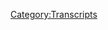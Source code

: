 {{DEFAULTSORT:
    #_TRANSCRIPT_0624:November 30, 2021
}}{{Transcript
    | title         = [[624: November 30, 2021]]
    | caption       = [https://knowledgefight.libsyn.com/624-november-30-2021 Listen to this episode on Libsyn]
    | episodeNumber = [[624: November 30, 2021|624]]
    | length        = 01:30:22
}}

{{MessageBox
    | header     = Warning: Bot Generated Content
    | text       = This transcript was automatically generated by transcription software and likely contains many mistakes and misattributions. Please check the audio for definitive quotes, attribution, and context.
    | image      = N3yvass4myg91.webp
    | imagewidth = 50px
    | id         = warning
}}

{{TranscriptBlock
    | name      = Unknown Speaker
    | timestamp = 00:00:00.000
    | text      = I'm sick of them posing as if they're the good guys, saying, we are the bad guys.
}}

{{TranscriptBlock
    | name      = Unknown Speaker
    | timestamp = 00:00:28.000
    | text      = We are the bad guys. Knowledge Fight.
}}

{{TranscriptBlock
    | name      = Unknown Speaker
    | timestamp = 00:00:30.000
    | text      = Dan and George. Knowledge Fight.
}}

{{TranscriptBlock
    | name      = Unknown Speaker
    | timestamp = 00:00:32.000
    | text      = Red Alert. Red Alert. Red Alert.
}}

{{TranscriptBlock
    | name      = Unknown Speaker
    | timestamp = 00:00:34.000
    | text      = We need money.
}}

{{TranscriptBlock
    | name      = Unknown Speaker
    | timestamp = 00:00:36.000
    | text      = Red Alert. Red Alert. Red Alert.
}}

{{TranscriptBlock
    | name      = Unknown Speaker
    | timestamp = 00:00:38.000
    | text      = Andy and Kansas. Andy and Kansas.
}}

{{TranscriptBlock
    | name      = Unknown Speaker
    | timestamp = 00:00:40.000
    | text      = Stop it.
}}

{{TranscriptBlock
    | name      = Unknown Speaker
    | timestamp = 00:00:42.000
    | text      = Andy and Kansas. Andy and Kansas.
}}

{{TranscriptBlock
    | name      = Unknown Speaker
    | timestamp = 00:00:44.000
    | text      = It's time to pray.
}}

{{TranscriptBlock
    | name      = Unknown Speaker
    | timestamp = 00:00:46.000
    | text      = Andy and Kansas, you're on the air. Thanks for holding us.
}}

{{TranscriptBlock
    | name      = Unknown Speaker
    | timestamp = 00:00:48.000
    | text      = Hello, Alex. I'm a victim.
}}

{{TranscriptBlock
    | name      = Unknown Speaker
    | timestamp = 00:00:50.000
    | text      = I'm a huge fan. I love your work.
}}

{{TranscriptBlock
    | name      = Unknown Speaker
    | timestamp = 00:00:52.000
    | text      = Knowledge Fight.
}}

{{TranscriptBlock
    | name      = Unknown Speaker
    | timestamp = 00:00:54.000
    | text      = knowledgefight.com
}}

{{TranscriptBlock
    | name      = Unknown Speaker
    | timestamp = 00:00:56.000
    | text      = knowledgefight.com
}}

{{TranscriptBlock
    | name      = Unknown Speaker
    | timestamp = 00:00:58.000
    | text      = I love you.
}}

{{TranscriptBlock
    | name      = Unknown Speaker
    | timestamp = 00:01:00.000
    | text      = Hey, everybody. Welcome back to Knowledge Fight. I'm Dan.
}}

{{TranscriptBlock
    | name      = Unknown Speaker
    | timestamp = 00:01:02.000
    | text      = I'm Jordan. We're a couple dudes. We like to sit around, worship at the altar of Selene and talk a little bit about Alex Jones.
}}

{{TranscriptBlock
    | name      = Unknown Speaker
    | timestamp = 00:01:06.000
    | text      = Oh, indeed we are, Dan.
}}

{{TranscriptBlock
    | name      = Unknown Speaker
    | timestamp = 00:01:08.000
    | text      = Jordan. Dan. Jordan.
}}

{{TranscriptBlock
    | name      = Unknown Speaker
    | timestamp = 00:01:10.000
    | text      = Quick question for you. What's up?
}}

{{TranscriptBlock
    | name      = Unknown Speaker
    | timestamp = 00:01:12.000
    | text      = What's your bright spot today?
}}

{{TranscriptBlock
    | name      = Unknown Speaker
    | timestamp = 00:01:14.000
    | text      = My bright spot today, Jordan, is new chords for the mics.
}}

{{TranscriptBlock
    | name      = Unknown Speaker
    | timestamp = 00:01:18.000
    | text      = Yes, yes, there are new chords.
}}

{{TranscriptBlock
    | name      = Unknown Speaker
    | timestamp = 00:01:20.000
    | text      = For those of you who edits the episodes and such, I have grown weary of hearing little pops every now and again.
}}

{{TranscriptBlock
    | name      = Unknown Speaker
    | timestamp = 00:01:26.000
    | text      = I know that it's something that can drive people crazy a little bit.
}}

{{TranscriptBlock
    | name      = Unknown Speaker
    | timestamp = 00:01:30.000
    | text      = So, I got new chords for the mics. Excellent.
}}

{{TranscriptBlock
    | name      = Unknown Speaker
    | timestamp = 00:01:32.000
    | text      = And I'm hoping that that problem will be resolved.
}}

{{TranscriptBlock
    | name      = Unknown Speaker
    | timestamp = 00:01:34.000
    | text      = Oh, it better be.
}}

{{TranscriptBlock
    | name      = Unknown Speaker
    | timestamp = 00:01:36.000
    | text      = Because that was almost certainly where that was coming from.
}}

{{TranscriptBlock
    | name      = Unknown Speaker
    | timestamp = 00:01:38.000
    | text      = Yeah, that sounds about right.
}}

{{TranscriptBlock
    | name      = Unknown Speaker
    | timestamp = 00:01:40.000
    | text      = Tech Perfectionism. God damn.
}}

{{TranscriptBlock
    | name      = Unknown Speaker
    | timestamp = 00:01:42.000
    | text      = I have somebody who recorded or replaced these chords after a couple months.
}}

{{TranscriptBlock
    | name      = Unknown Speaker
    | timestamp = 00:01:46.000
    | text      = Six years.
}}

{{TranscriptBlock
    | name      = Unknown Speaker
    | timestamp = 00:01:48.000
    | text      = Of knowing there was a problem.
}}

{{TranscriptBlock
    | name      = Unknown Speaker
    | timestamp = 00:01:50.000
    | text      = What about you?
}}

{{TranscriptBlock
    | name      = Unknown Speaker
    | timestamp = 00:01:52.000
    | text      = Mine is long underwear.
}}

{{TranscriptBlock
    | name      = Unknown Speaker
    | timestamp = 00:01:56.000
    | text      = Never worn long underwear before in my life.
}}

{{TranscriptBlock
    | name      = Unknown Speaker
    | timestamp = 00:01:58.000
    | text      = You know what I call that? Pants.
}}

{{TranscriptBlock
    | name      = Unknown Speaker
    | timestamp = 00:02:00.000
    | text      = Pants, baby.
}}

{{TranscriptBlock
    | name      = Unknown Speaker
    | timestamp = 00:02:02.000
    | text      = No, my partner got me these long underwear. I've never worn them before in my life.
}}

{{TranscriptBlock
    | name      = Unknown Speaker
    | timestamp = 00:02:08.000
    | text      = This morning, this was our first Chicago day where it was really down to that single digits temperature.
}}

{{TranscriptBlock
    | name      = Unknown Speaker
    | timestamp = 00:02:14.000
    | text      = I'm walking my dogs at 6.30. My legs are toasty and warm. I've never felt better in my life.
}}

{{TranscriptBlock
    | name      = Unknown Speaker
    | timestamp = 00:02:20.000
    | text      = Well, I'm happy for you.
}}

{{TranscriptBlock
    | name      = Unknown Speaker
    | timestamp = 00:02:22.000
    | text      = Yeah, it's great.
}}

{{TranscriptBlock
    | name      = Unknown Speaker
    | timestamp = 00:02:24.000
    | text      = Are they long johns? Is that the name of them?
}}

{{TranscriptBlock
    | name      = Unknown Speaker
    | timestamp = 00:02:26.000
    | text      = No, they're just the pants ones.
}}

{{TranscriptBlock
    | name      = Unknown Speaker
    | timestamp = 00:02:28.000
    | text      = I don't have the overall. I don't have the sleeves.
}}

{{TranscriptBlock
    | name      = Unknown Speaker
    | timestamp = 00:02:30.000
    | text      = I don't think the overall is necessary for the long johns.
}}

{{TranscriptBlock
    | name      = Unknown Speaker
    | timestamp = 00:02:32.000
    | text      = I can't open my asshole.
}}

{{TranscriptBlock
    | name      = Unknown Speaker
    | timestamp = 00:02:34.000
    | text      = You don't have the butt flap?
}}

{{TranscriptBlock
    | name      = Unknown Speaker
    | timestamp = 00:02:36.000
    | text      = You gotta work on that.
}}

{{TranscriptBlock
    | name      = Unknown Speaker
    | timestamp = 00:02:38.000
    | text      = You gotta get yourself a little bit of a better operation going there.
}}

{{TranscriptBlock
    | name      = Unknown Speaker
    | timestamp = 00:02:40.000
    | text      = Get yourself a butt flap.
}}

{{TranscriptBlock
    | name      = Unknown Speaker
    | timestamp = 00:02:42.000
    | text      = Well, you know, I'm not going to be in the ice fishing range.
}}

{{TranscriptBlock
    | name      = Unknown Speaker
    | timestamp = 00:02:46.000
    | text      = You need to turn yourself into a little boy from a comic strip.
}}

{{TranscriptBlock
    | name      = Unknown Speaker
    | timestamp = 00:02:50.000
    | text      = I don't think that's a terrible idea. I wear the same exact clothes every day, so that would make sense.
}}

{{TranscriptBlock
    | name      = Unknown Speaker
    | timestamp = 00:02:54.000
    | text      = There you go.
}}

{{TranscriptBlock
    | name      = Unknown Speaker
    | timestamp = 00:02:56.000
    | text      = So, Jordan, today we are back in the present day.
}}

{{TranscriptBlock
    | name      = Unknown Speaker
    | timestamp = 00:02:58.000
    | text      = We are going to be talking about November 30th, 2021 Blackjack.
}}

{{TranscriptBlock
    | name      = Unknown Speaker
    | timestamp = 00:03:02.000
    | text      = Blackjack! You beat me.
}}

{{TranscriptBlock
    | name      = Unknown Speaker
    | timestamp = 00:03:04.000
    | text      = And some people may have noticed that we had two 2003 episodes, our last two episodes.
}}

{{TranscriptBlock
    | name      = Unknown Speaker
    | timestamp = 00:03:08.000
    | text      = Something came up, everything is okay, but we had two episodes that we had pre-recorded.
}}

{{TranscriptBlock
    | name      = Unknown Speaker
    | timestamp = 00:03:14.000
    | text      = And so that's why there was some stuff going on in the world and maybe...
}}

{{TranscriptBlock
    | name      = Unknown Speaker
    | timestamp = 00:03:18.000
    | text      = Like, you know, Tucker said that Alex is a great journalist and we don't seem to know.
}}

{{TranscriptBlock
    | name      = Unknown Speaker
    | timestamp = 00:03:24.000
    | text      = It's because we recorded those before any of that stuff happened.
}}

{{TranscriptBlock
    | name      = Unknown Speaker
    | timestamp = 00:03:28.000
    | text      = So there's a lot of nonsense and some chicanery going on in this episode.
}}

{{TranscriptBlock
    | name      = Unknown Speaker
    | timestamp = 00:03:32.000
    | text      = And I'm excited to get down to business talking about all of it.
}}

{{TranscriptBlock
    | name      = Unknown Speaker
    | timestamp = 00:03:34.000
    | text      = But first, let's take a little moment to say hello to some new wonks.
}}

{{TranscriptBlock
    | name      = Unknown Speaker
    | timestamp = 00:03:37.000
    | text      = Oh that's a great idea.
}}

{{TranscriptBlock
    | name      = Unknown Speaker
    | timestamp = 00:03:39.000
    | text      = So first, the Ion Keenan group chat. Thank you so much you are now a policy wonk.
}}

{{TranscriptBlock
    | name      = Unknown Speaker
    | timestamp = 00:03:42.000
    | text      = I'm a policy wonk.
}}

{{TranscriptBlock
    | name      = Unknown Speaker
    | timestamp = 00:03:44.000
    | text      = Thank you very much.
}}

{{TranscriptBlock
    | name      = Unknown Speaker
    | timestamp = 00:03:46.000
    | text      = Next, Infojazzy Jim. Thank you so much you are now a policy wonk.
}}

{{TranscriptBlock
    | name      = Unknown Speaker
    | timestamp = 00:03:48.000
    | text      = I'm a policy wonk.
}}

{{TranscriptBlock
    | name      = Unknown Speaker
    | timestamp = 00:03:50.000
    | text      = Thank you very much Jim.
}}

{{TranscriptBlock
    | name      = Unknown Speaker
    | timestamp = 00:03:52.000
    | text      = Next, Laklin from Australia. Thank you so much you are now a policy wonk.
}}

{{TranscriptBlock
    | name      = Unknown Speaker
    | timestamp = 00:03:55.000
    | text      = I'm a policy wonk.
}}

{{TranscriptBlock
    | name      = Unknown Speaker
    | timestamp = 00:03:56.000
    | text      = Thanks, Laklin.
}}

{{TranscriptBlock
    | name      = Unknown Speaker
    | timestamp = 00:03:57.000
    | text      = Next, Scorpion Dagger. Thank you so much you are now a policy wonk.
}}

{{TranscriptBlock
    | name      = Unknown Speaker
    | timestamp = 00:04:00.000
    | text      = I'm a policy wonk.
}}

{{TranscriptBlock
    | name      = Unknown Speaker
    | timestamp = 00:04:01.000
    | text      = Thank you very much.
}}

{{TranscriptBlock
    | name      = Unknown Speaker
    | timestamp = 00:04:02.000
    | text      = And Kropotkin, that's Kropotkin, but like with a bird, the crow, thank you so much, you are now a policy wonk.
}}

{{TranscriptBlock
    | name      = Unknown Speaker
    | timestamp = 00:04:09.039
    | text      = I'm a policy wonk.
}}

{{TranscriptBlock
    | name      = Unknown Speaker
    | timestamp = 00:04:10.240
    | text      = Is that Brandon Lee or is that Jason Lee? Which one of those?
}}

{{TranscriptBlock
    | name      = Unknown Speaker
    | timestamp = 00:04:13.919
    | text      = And we got a technocrat in the mix, so Bianca Cortez, happy birthday, I love you, thank you so much, you are now a technocrat.
}}

{{TranscriptBlock
    | name      = Unknown Speaker
    | timestamp = 00:04:20.800
    | text      = I'm a policy wonk.
}}

{{TranscriptBlock
    | name      = Unknown Speaker
    | timestamp = 00:04:22.079
    | text      = Crikey mate, that's fantastic, have yourself a brew.
}}

{{TranscriptBlock
    | name      = Unknown Speaker
    | timestamp = 00:04:25.120
    | text      = How's your 401k doing, bro?
}}

{{TranscriptBlock
    | name      = Unknown Speaker
    | timestamp = 00:04:26.560
    | text      = Alright, we gotta go full tilt boogie on this Watson, alright? Let's just get down to business.
}}

{{TranscriptBlock
    | name      = Unknown Speaker
    | timestamp = 00:04:30.639
    | text      = We ain't making that money off that heroin, why you pimps so good?
}}

{{TranscriptBlock
    | name      = Unknown Speaker
    | timestamp = 00:04:34.480
    | text      = My neck is freakishly large, I declare info war on you.
}}

{{TranscriptBlock
    | name      = Unknown Speaker
    | timestamp = 00:04:38.879
    | text      = Thank you so much.
}}

{{TranscriptBlock
    | name      = Unknown Speaker
    | timestamp = 00:04:39.439
    | text      = Yes, thank you very much.
}}

{{TranscriptBlock
    | name      = Unknown Speaker
    | timestamp = 00:04:40.480
    | text      = Also, I've been thinking about this, with reset wars in the mix, I think it's time for us to do a reset too.
}}

{{TranscriptBlock
    | name      = Unknown Speaker
    | timestamp = 00:04:45.920
    | text      = You think so?
}}

{{TranscriptBlock
    | name      = Unknown Speaker
    | timestamp = 00:04:46.560
    | text      = I think I need to make some new sound drops.
}}

{{TranscriptBlock
    | name      = Unknown Speaker
    | timestamp = 00:04:48.639
    | text      = I don't know if we want to participate, because then we're participants in the reset wars, you understand?
}}

{{TranscriptBlock
    | name      = Unknown Speaker
    | timestamp = 00:04:53.279
    | text      = If we reset, we have entered the fray of reset warring.
}}

{{TranscriptBlock
    | name      = Unknown Speaker
    | timestamp = 00:04:56.800
    | text      = I think I'm just doing a parody of it by making a new sound effect.
}}

{{TranscriptBlock
    | name      = Unknown Speaker
    | timestamp = 00:05:00.879
    | text      = Well, I mean, sure, that's one way of viewing it.
}}

{{TranscriptBlock
    | name      = Unknown Speaker
    | timestamp = 00:05:04.720
    | text      = So, Jordan, this episode is silly, it's stupid, but here's an out of context drop from it.
}}

{{TranscriptBlock
    | name      = Unknown Speaker
    | timestamp = 00:05:11.120
    | text      = Yes, I can go into a rage and I can pull somebody's head off their body,
}}

{{TranscriptBlock
    | name      = Unknown Speaker
    | timestamp = 00:05:15.439
    | text      = but I could do it even more powerfully through love.
}}

{{TranscriptBlock
    | name      = Unknown Speaker
    | timestamp = 00:05:19.519
    | text      = Yes, I could pull your head off your body more powerfully with love.
}}

{{TranscriptBlock
    | name      = Unknown Speaker
    | timestamp = 00:05:24.319
    | text      = Because of love.
}}

{{TranscriptBlock
    | name      = Unknown Speaker
    | timestamp = 00:05:25.360
    | text      = Because of love.
}}

{{TranscriptBlock
    | name      = Unknown Speaker
    | timestamp = 00:05:26.319
    | text      = We can pull heads off for love.
}}

{{TranscriptBlock
    | name      = Unknown Speaker
    | timestamp = 00:05:27.920
    | text      = That's interesting, that's interesting.
}}

{{TranscriptBlock
    | name      = Unknown Speaker
    | timestamp = 00:05:29.680
    | text      = Yeah, it's a perspective.
}}

{{TranscriptBlock
    | name      = Unknown Speaker
    | timestamp = 00:05:31.360
    | text      = That's a new twist on the mom lifting up the car to save her baby.
}}

{{TranscriptBlock
    | name      = Unknown Speaker
    | timestamp = 00:05:34.639
    | text      = The mom just rips the head off of somebody within a block radius of her baby.
}}

{{TranscriptBlock
    | name      = Unknown Speaker
    | timestamp = 00:05:38.800
    | text      = I feel like that's where that was coming from.
}}

{{TranscriptBlock
    | name      = Unknown Speaker
    | timestamp = 00:05:41.120
    | text      = Yeah, yeah, yeah.
}}

{{TranscriptBlock
    | name      = Unknown Speaker
    | timestamp = 00:05:42.000
    | text      = So we start off here on November 30th with Alex reporting on a clip that he's heard of Joe Biden.
}}

{{TranscriptBlock
    | name      = Unknown Speaker
    | timestamp = 00:05:49.600
    | text      = Sure.
}}

{{TranscriptBlock
    | name      = Unknown Speaker
    | timestamp = 00:05:50.100
    | text      = Well, mark down your calendar of Monday, November 29th, 2021 for the date that Joe
}}

{{TranscriptBlock
    | name      = Unknown Speaker
    | timestamp = 00:05:56.500
    | text      = Biden announced publicly that he is holding 350 million Americans hostage.
}}

{{TranscriptBlock
    | name      = Unknown Speaker
    | timestamp = 00:06:05.379
    | text      = We'll play the clip in a moment.
}}

{{TranscriptBlock
    | name      = Unknown Speaker
    | timestamp = 00:06:12.100
    | text      = I do like the event, I like the idea of him being in that situation room that where you
}}

{{TranscriptBlock
    | name      = Unknown Speaker
    | timestamp = 00:06:16.740
    | text      = remember the picture of Obama watching him sitting in there just twiddling his thumbs.
}}

{{TranscriptBlock
    | name      = Unknown Speaker
    | timestamp = 00:06:23.060
    | text      = I have all of you under hostage.
}}

{{TranscriptBlock
    | name      = Unknown Speaker
    | timestamp = 00:06:26.660
    | text      = It seems like a clip that Alex is definitely gonna play.
}}

{{TranscriptBlock
    | name      = Unknown Speaker
    | timestamp = 00:06:29.540
    | text      = Yeah, that sounds right.
}}

{{TranscriptBlock
    | name      = Unknown Speaker
    | timestamp = 00:06:30.819
    | text      = So there's a new theory that Alex has, and it's based on a clip that he saw of this woman
}}

{{TranscriptBlock
    | name      = Unknown Speaker
    | timestamp = 00:06:36.420
    | text      = being interviewed on Fox News, who he will not stop saying is beautiful.
}}

{{TranscriptBlock
    | name      = Unknown Speaker
    | timestamp = 00:06:42.980
    | text      = And it's a little upsetting.
}}

{{TranscriptBlock
    | name      = Unknown Speaker
    | timestamp = 00:06:45.300
    | text      = Yeah, but this is the new idea that COVID is an unsolvable problem that the globalists
}}

{{TranscriptBlock
    | name      = Unknown Speaker
    | timestamp = 00:06:51.540
    | text      = have created in order to, you know, pretend that they're solving the problem, which leads
}}

{{TranscriptBlock
    | name      = Unknown Speaker
    | timestamp = 00:06:56.980
    | text      = to more control.
}}

{{TranscriptBlock
    | name      = Unknown Speaker
    | timestamp = 00:06:57.540
    | text      = Wow, I want to slap somebody.
}}

{{TranscriptBlock
    | name      = Unknown Speaker
    | timestamp = 00:06:59.459
    | text      = Yep.
}}

{{TranscriptBlock
    | name      = Unknown Speaker
    | timestamp = 00:06:59.860
    | text      = And so that's one of the big themes of this episode.
}}

{{TranscriptBlock
    | name      = Unknown Speaker
    | timestamp = 00:07:01.779
    | text      = Oh, boy.
}}

{{TranscriptBlock
    | name      = Unknown Speaker
    | timestamp = 00:07:02.339
    | text      = The COVID-19 is a unsolvable problem designed to transfer all power and control to a select
}}

{{TranscriptBlock
    | name      = Unknown Speaker
    | timestamp = 00:07:09.300
    | text      = group of multinational big pharma corporations owned and controlled by three banking families.
}}

{{TranscriptBlock
    | name      = Unknown Speaker
    | timestamp = 00:07:16.660
    | text      = And everywhere I see people on the street, I see people even on mainline news saying,
}}

{{TranscriptBlock
    | name      = Unknown Speaker
    | timestamp = 00:07:21.939
    | text      = wait a minute, way more people died in 2021 of COVID than died in 2020.
}}

{{TranscriptBlock
    | name      = Unknown Speaker
    | timestamp = 00:07:28.180
    | text      = And way more people are dying, period.
}}

{{TranscriptBlock
    | name      = Unknown Speaker
    | timestamp = 00:07:30.660
    | text      = Last year, the life expectancy was the same, 74 years for a man, 76 for a woman.
}}

{{TranscriptBlock
    | name      = Unknown Speaker
    | timestamp = 00:07:40.100
    | text      = Now it's dropped two years for men and two years for women.
}}

{{TranscriptBlock
    | name      = Unknown Speaker
    | timestamp = 00:07:43.860
    | text      = Just this year, the average has dropped two years.
}}

{{TranscriptBlock
    | name      = Unknown Speaker
    | timestamp = 00:07:50.420
    | text      = And they put different actuaries out.
}}

{{TranscriptBlock
    | name      = Unknown Speaker
    | timestamp = 00:07:52.100
    | text      = I saw a few this weekend.
}}

{{TranscriptBlock
    | name      = Unknown Speaker
    | timestamp = 00:07:53.300
    | text      = Oh, some actuaries.
}}

{{TranscriptBlock
    | name      = Unknown Speaker
    | timestamp = 00:07:54.259
    | text      = Ah, I can't believe that I missed those actuaries.
}}

{{TranscriptBlock
    | name      = Unknown Speaker
    | timestamp = 00:07:57.300
    | text      = Yeah.
}}

{{TranscriptBlock
    | name      = Unknown Speaker
    | timestamp = 00:07:57.779
    | text      = It is true that the preliminary numbers are showing that there were more deaths in the
}}

{{TranscriptBlock
    | name      = Unknown Speaker
    | timestamp = 00:08:01.379
    | text      = US in 2021 than there were in 2020.
}}

{{TranscriptBlock
    | name      = Unknown Speaker
    | timestamp = 00:08:04.500
    | text      = And while that might seem like an argument against vaccines on the surface, it's actually
}}

{{TranscriptBlock
    | name      = Unknown Speaker
    | timestamp = 00:08:08.819
    | text      = the opposite.
}}

{{TranscriptBlock
    | name      = Unknown Speaker
    | timestamp = 00:08:09.459
    | text      = And unfortunately, it's not all that surprising considering the way things have gone.
}}

{{TranscriptBlock
    | name      = Unknown Speaker
    | timestamp = 00:08:13.379
    | text      = The explanation is super simple.
}}

{{TranscriptBlock
    | name      = Unknown Speaker
    | timestamp = 00:08:15.459
    | text      = Vaccination rates are not high enough.
}}

{{TranscriptBlock
    | name      = Unknown Speaker
    | timestamp = 00:08:17.699
    | text      = And that is being combined with people going back to pre-COVID behavior patterns at the
}}

{{TranscriptBlock
    | name      = Unknown Speaker
    | timestamp = 00:08:21.699
    | text      = same time that the Delta variant was going around and being more highly transmissible.
}}

{{TranscriptBlock
    | name      = Unknown Speaker
    | timestamp = 00:08:26.100
    | text      = As it's summed up in the New York Times, quote, many Americans are behaving as though COVID-19
}}

{{TranscriptBlock
    | name      = Unknown Speaker
    | timestamp = 00:08:30.899
    | text      = is now a manageable endemic disease rather than a crisis, a transition that will happen
}}

{{TranscriptBlock
    | name      = Unknown Speaker
    | timestamp = 00:08:35.539
    | text      = eventually, but has not happened yet.
}}

{{TranscriptBlock
    | name      = Unknown Speaker
    | timestamp = 00:08:38.740
    | text      = This is leading to wider spread and there are significant gaps in immunity in the public,
}}

{{TranscriptBlock
    | name      = Unknown Speaker
    | timestamp = 00:08:42.820
    | text      = and that's led to deaths.
}}

{{TranscriptBlock
    | name      = Unknown Speaker
    | timestamp = 00:08:44.580
    | text      = One of the most important aspects to resolving this problem is the US not having under 60%
}}

{{TranscriptBlock
    | name      = Unknown Speaker
    | timestamp = 00:08:49.860
    | text      = vaccination rates in the population.
}}

{{TranscriptBlock
    | name      = Unknown Speaker
    | timestamp = 00:08:52.019
    | text      = But with voices like Alex being taken seriously at all, it doesn't seem like we're going to
}}

{{TranscriptBlock
    | name      = Unknown Speaker
    | timestamp = 00:08:56.179
    | text      = get there anytime soon.
}}

{{TranscriptBlock
    | name      = Unknown Speaker
    | timestamp = 00:08:57.299
    | text      = As for the life expectancy thing, Alex is operating off imprecise information.
}}

{{TranscriptBlock
    | name      = Unknown Speaker
    | timestamp = 00:09:02.500
    | text      = We don't have the numbers yet on 2021 for this kind of thing, but the CDC's National
}}

{{TranscriptBlock
    | name      = Unknown Speaker
    | timestamp = 00:09:07.620
    | text      = Center for Health Statistics announced in July that average life expectancy dropped
}}

{{TranscriptBlock
    | name      = Unknown Speaker
    | timestamp = 00:09:12.659
    | text      = approximately 1.5 years between 2019 and 2020.
}}

{{TranscriptBlock
    | name      = Unknown Speaker
    | timestamp = 00:09:17.220
    | text      = It's not two years for men and women, it's 1.8 years for men and 1.2 years for women,
}}

{{TranscriptBlock
    | name      = Unknown Speaker
    | timestamp = 00:09:22.899
    | text      = averaging out to 1.5.
}}

{{TranscriptBlock
    | name      = Unknown Speaker
    | timestamp = 00:09:25.460
    | text      = A lot of this does have to do with COVID deaths, and honestly, when we have numbers for 2021,
}}

{{TranscriptBlock
    | name      = Unknown Speaker
    | timestamp = 00:09:30.340
    | text      = it's possible that the number might be even worse.
}}

{{TranscriptBlock
    | name      = Unknown Speaker
    | timestamp = 00:09:33.860
    | text      = But he's speaking with us very precisely.
}}

{{TranscriptBlock
    | name      = Unknown Speaker
    | timestamp = 00:09:35.700
    | text      = Right, right, right.
}}

{{TranscriptBlock
    | name      = Unknown Speaker
    | timestamp = 00:09:36.580
    | text      = And he's talking about life expectancy as though if you are 70 now, you will die in
}}

{{TranscriptBlock
    | name      = Unknown Speaker
    | timestamp = 00:09:42.980
    | text      = two years.
}}

{{TranscriptBlock
    | name      = Unknown Speaker
    | timestamp = 00:09:43.940
    | text      = You will die in two years, whereas if you were 69 last year, you would have died in
}}

{{TranscriptBlock
    | name      = Unknown Speaker
    | timestamp = 00:09:49.700
    | text      = five years.
}}

{{TranscriptBlock
    | name      = Unknown Speaker
    | timestamp = 00:09:50.179
    | text      = That's not how it works.
}}

{{TranscriptBlock
    | name      = Unknown Speaker
    | timestamp = 00:09:51.299
    | text      = It's not.
}}

{{TranscriptBlock
    | name      = Unknown Speaker
    | timestamp = 00:09:52.019
    | text      = No.
}}

{{TranscriptBlock
    | name      = Unknown Speaker
    | timestamp = 00:09:52.340
    | text      = Although it is fun to imagine that he thinks that it's like, if you're 70, you better
}}

{{TranscriptBlock
    | name      = Unknown Speaker
    | timestamp = 00:09:56.419
    | text      = not stop running.
}}

{{TranscriptBlock
    | name      = Unknown Speaker
    | timestamp = 00:09:57.299
    | text      = It does feel like that's kind of his argument.
}}

{{TranscriptBlock
    | name      = Unknown Speaker
    | timestamp = 00:10:00.340
    | text      = He's like, man, 70-year-old people used to live four years longer and now they're dead.
}}

{{TranscriptBlock
    | name      = Unknown Speaker
    | timestamp = 00:10:04.740
    | text      = Yeah, they're fucked.
}}

{{TranscriptBlock
    | name      = Unknown Speaker
    | timestamp = 00:10:05.940
    | text      = Yep.
}}

{{TranscriptBlock
    | name      = Unknown Speaker
    | timestamp = 00:10:06.580
    | text      = Also, I have no idea what Alex is talking about with the various actuaries nonsense,
}}

{{TranscriptBlock
    | name      = Unknown Speaker
    | timestamp = 00:10:10.740
    | text      = but if he does know about the three banking families that own everything and are taking
}}

{{TranscriptBlock
    | name      = Unknown Speaker
    | timestamp = 00:10:14.980
    | text      = over, I think he has a duty to be more specific about that.
}}

{{TranscriptBlock
    | name      = Unknown Speaker
    | timestamp = 00:10:18.179
    | text      = I mean, if there's three banking families, they have proprietary actuaries because they're
}}

{{TranscriptBlock
    | name      = Unknown Speaker
    | timestamp = 00:10:25.299
    | text      = in competition with each other.
}}

{{TranscriptBlock
    | name      = Unknown Speaker
    | timestamp = 00:10:26.899
    | text      = They don't want to give...
}}

{{TranscriptBlock
    | name      = Unknown Speaker
    | timestamp = 00:10:27.460
    | text      = I don't know if the bank families are related to the actuaries.
}}

{{TranscriptBlock
    | name      = Unknown Speaker
    | timestamp = 00:10:31.700
    | text      = I just think he just said it, honestly.
}}

{{TranscriptBlock
    | name      = Unknown Speaker
    | timestamp = 00:10:35.059
    | text      = I mean, actuaries is a fun word to say.
}}

{{TranscriptBlock
    | name      = Unknown Speaker
    | timestamp = 00:10:37.220
    | text      = He says actuaries all the time.
}}

{{TranscriptBlock
    | name      = Unknown Speaker
    | timestamp = 00:10:38.659
    | text      = And I think he just threw out the three banking families because it's sort of like a hat tip
}}

{{TranscriptBlock
    | name      = Unknown Speaker
    | timestamp = 00:10:43.220
    | text      = to the old school conspiracy folks who might be listening.
}}

{{TranscriptBlock
    | name      = Unknown Speaker
    | timestamp = 00:10:47.460
    | text      = You love me talking about bloodlines and banking families.
}}

{{TranscriptBlock
    | name      = Unknown Speaker
    | timestamp = 00:10:50.899
    | text      = Oh, yeah.
}}

{{TranscriptBlock
    | name      = Unknown Speaker
    | timestamp = 00:10:51.620
    | text      = How you doing out there, old school fans?
}}

{{TranscriptBlock
    | name      = Unknown Speaker
    | timestamp = 00:10:54.820
    | text      = So there's some statistics that are going around, also having to do with future predictions
}}

{{TranscriptBlock
    | name      = Unknown Speaker
    | timestamp = 00:11:00.580
    | text      = about lifespan that are pretty troubling.
}}

{{TranscriptBlock
    | name      = Unknown Speaker
    | timestamp = 00:11:02.580
    | text      = It's estimated that, wow, people aren't going to live but to their late 60s in the
}}

{{TranscriptBlock
    | name      = Unknown Speaker
    | timestamp = 00:11:11.059
    | text      = next few years.
}}

{{TranscriptBlock
    | name      = Unknown Speaker
    | timestamp = 00:11:11.860
    | text      = And they say scientists are baffled.
}}

{{TranscriptBlock
    | name      = Unknown Speaker
    | timestamp = 00:11:14.340
    | text      = Gee, what just started happening?
}}

{{TranscriptBlock
    | name      = Unknown Speaker
    | timestamp = 00:11:16.580
    | text      = Oh, scientists are baffled why there's been a 66th time, not percent, 66 times.
}}

{{TranscriptBlock
    | name      = Unknown Speaker
    | timestamp = 00:11:28.580
    | text      = That's 100% 66 times.
}}

{{TranscriptBlock
    | name      = Unknown Speaker
    | timestamp = 00:11:30.259
    | text      = Increase in heart attacks in soccer players around the world alone.
}}

{{TranscriptBlock
    | name      = Unknown Speaker
    | timestamp = 00:11:36.580
    | text      = If you didn't listen to Alex's show regularly, it'd probably come off strange to hear him
}}

{{TranscriptBlock
    | name      = Unknown Speaker
    | timestamp = 00:11:41.059
    | text      = citing the population of soccer players as an index group for heart attacks.
}}

{{TranscriptBlock
    | name      = Unknown Speaker
    | timestamp = 00:11:45.059
    | text      = But this is one of his big COVID vaccine narratives.
}}

{{TranscriptBlock
    | name      = Unknown Speaker
    | timestamp = 00:11:47.539
    | text      = Okay.
}}

{{TranscriptBlock
    | name      = Unknown Speaker
    | timestamp = 00:11:47.860
    | text      = I see you throwing your hands up in the air.
}}

{{TranscriptBlock
    | name      = Unknown Speaker
    | timestamp = 00:11:50.179
    | text      = Okay, sure.
}}

{{TranscriptBlock
    | name      = Unknown Speaker
    | timestamp = 00:11:51.139
    | text      = Yeah.
}}

{{TranscriptBlock
    | name      = Unknown Speaker
    | timestamp = 00:11:51.460
    | text      = Yeah.
}}

{{TranscriptBlock
    | name      = Unknown Speaker
    | timestamp = 00:11:51.860
    | text      = According to some of his weirdo guests, there's a 66 times increase in the heart attacks among
}}

{{TranscriptBlock
    | name      = Unknown Speaker
    | timestamp = 00:11:56.740
    | text      = soccer players, and this is due to them being vaccinated and the vaccine causing these heart
}}

{{TranscriptBlock
    | name      = Unknown Speaker
    | timestamp = 00:12:01.139
    | text      = attacks.
}}

{{TranscriptBlock
    | name      = Unknown Speaker
    | timestamp = 00:12:01.539
    | text      = Sure.
}}

{{TranscriptBlock
    | name      = Unknown Speaker
    | timestamp = 00:12:02.100
    | text      = There have been a number of heart attacks among soccer players in the last year, but
}}

{{TranscriptBlock
    | name      = Unknown Speaker
    | timestamp = 00:12:05.379
    | text      = the problem is that what Alex and his guests are doing is preying on the audience's ignorance
}}

{{TranscriptBlock
    | name      = Unknown Speaker
    | timestamp = 00:12:10.179
    | text      = of some counterintuitive data sets.
}}

{{TranscriptBlock
    | name      = Unknown Speaker
    | timestamp = 00:12:12.980
    | text      = For instance, let me read you this headline from The Guardian.
}}

{{TranscriptBlock
    | name      = Unknown Speaker
    | timestamp = 00:12:16.019
    | text      = Quote, more young footballers dying of heart problems than thought FA study finds.
}}

{{TranscriptBlock
    | name      = Unknown Speaker
    | timestamp = 00:12:21.860
    | text      = It could seem like this would tend to back up Alex's theory, but in fact, that article
}}

{{TranscriptBlock
    | name      = Unknown Speaker
    | timestamp = 00:12:25.620
    | text      = was published in August 2018 before COVID and even before the vaccines existed.
}}

{{TranscriptBlock
    | name      = Unknown Speaker
    | timestamp = 00:12:30.980
    | text      = Hmm.
}}

{{TranscriptBlock
    | name      = Unknown Speaker
    | timestamp = 00:12:31.460
    | text      = There's this LA Times article from 2012 titled, quote, the frightening frequency of heart
}}

{{TranscriptBlock
    | name      = Unknown Speaker
    | timestamp = 00:12:36.419
    | text      = attacks in soccer.
}}

{{TranscriptBlock
    | name      = Unknown Speaker
    | timestamp = 00:12:37.779
    | text      = There was a 2015 article from the New York Post titled, quote, Belgium's young soccer
}}

{{TranscriptBlock
    | name      = Unknown Speaker
    | timestamp = 00:12:42.019
    | text      = players dropping dead of heart attacks.
}}

{{TranscriptBlock
    | name      = Unknown Speaker
    | timestamp = 00:12:44.740
    | text      = The point here is that the issue of heart problems and soccer players has been something
}}

{{TranscriptBlock
    | name      = Unknown Speaker
    | timestamp = 00:12:48.580
    | text      = that experts have looked at and have been dealing with for years long before COVID became
}}

{{TranscriptBlock
    | name      = Unknown Speaker
    | timestamp = 00:12:52.580
    | text      = an issue.
}}

{{TranscriptBlock
    | name      = Unknown Speaker
    | timestamp = 00:12:53.059
    | text      = A lot of the articles I read discuss the imperfect nature of preemptive heart screening, particularly
}}

{{TranscriptBlock
    | name      = Unknown Speaker
    | timestamp = 00:12:57.940
    | text      = for younger soccer players, as a contributing factor to the higher than expected levels
}}

{{TranscriptBlock
    | name      = Unknown Speaker
    | timestamp = 00:13:02.500
    | text      = of cardiac issues.
}}

{{TranscriptBlock
    | name      = Unknown Speaker
    | timestamp = 00:13:04.500
    | text      = Another factor is that soccer is one of the more strenuous sports you can play where your
}}

{{TranscriptBlock
    | name      = Unknown Speaker
    | timestamp = 00:13:08.259
    | text      = cardio is really challenged.
}}

{{TranscriptBlock
    | name      = Unknown Speaker
    | timestamp = 00:13:10.019
    | text      = So if you have an underlying hereditary heart condition, for example, playing soccer is
}}

{{TranscriptBlock
    | name      = Unknown Speaker
    | timestamp = 00:13:13.860
    | text      = something that has the possibility of exacerbating that condition or even bringing on cardiac
}}

{{TranscriptBlock
    | name      = Unknown Speaker
    | timestamp = 00:13:18.500
    | text      = arrest.
}}

{{TranscriptBlock
    | name      = Unknown Speaker
    | timestamp = 00:13:18.980
    | text      = It makes me almost, you know, makes me almost happy to have my little bit of CTE from high
}}

{{TranscriptBlock
    | name      = Unknown Speaker
    | timestamp = 00:13:24.659
    | text      = school football.
}}

{{TranscriptBlock
    | name      = Unknown Speaker
    | timestamp = 00:13:25.299
    | text      = I didn't have a heart attack, buddy.
}}

{{TranscriptBlock
    | name      = Unknown Speaker
    | timestamp = 00:13:26.659
    | text      = How about that?
}}

{{TranscriptBlock
    | name      = Unknown Speaker
    | timestamp = 00:13:27.299
    | text      = Yeah, you dodged a bullet.
}}

{{TranscriptBlock
    | name      = Unknown Speaker
    | timestamp = 00:13:29.220
    | text      = Yeah, sure.
}}

{{TranscriptBlock
    | name      = Unknown Speaker
    | timestamp = 00:13:29.700
    | text      = Also, another thing that needs to be taken into consideration is maybe we don't feel
}}

{{TranscriptBlock
    | name      = Unknown Speaker
    | timestamp = 00:13:33.860
    | text      = this as much as being people in the United States.
}}

{{TranscriptBlock
    | name      = Unknown Speaker
    | timestamp = 00:13:36.500
    | text      = Sure, sure.
}}

{{TranscriptBlock
    | name      = Unknown Speaker
    | timestamp = 00:13:36.980
    | text      = But soccer is one of the most widely played sports.
}}

{{TranscriptBlock
    | name      = Unknown Speaker
    | timestamp = 00:13:39.700
    | text      = It's the biggest sport in the world.
}}

{{TranscriptBlock
    | name      = Unknown Speaker
    | timestamp = 00:13:41.059
    | text      = Yes.
}}

{{TranscriptBlock
    | name      = Unknown Speaker
    | timestamp = 00:13:41.379
    | text      = It's by far the biggest sport in the world.
}}

{{TranscriptBlock
    | name      = Unknown Speaker
    | timestamp = 00:13:43.139
    | text      = It's the beautiful game.
}}

{{TranscriptBlock
    | name      = Unknown Speaker
    | timestamp = 00:13:44.179
    | text      = Yes.
}}

{{TranscriptBlock
    | name      = Unknown Speaker
    | timestamp = 00:13:44.419
    | text      = It's great.
}}

{{TranscriptBlock
    | name      = Unknown Speaker
    | timestamp = 00:13:44.980
    | text      = So sort of representatively, the number of people who you could say, like, had a heart
}}

{{TranscriptBlock
    | name      = Unknown Speaker
    | timestamp = 00:13:51.059
    | text      = attack playing soccer around the world would be it's a lot.
}}

{{TranscriptBlock
    | name      = Unknown Speaker
    | timestamp = 00:13:56.179
    | text      = The pool from which you're drawing is a lot larger.
}}

{{TranscriptBlock
    | name      = Unknown Speaker
    | timestamp = 00:13:58.899
    | text      = And to a certain extent, everyone elsewhere is almost always just got a soccer ball around
}}

{{TranscriptBlock
    | name      = Unknown Speaker
    | timestamp = 00:14:03.460
    | text      = wherever they go.
}}

{{TranscriptBlock
    | name      = Unknown Speaker
    | timestamp = 00:14:04.580
    | text      = You could be walking down the street, header, and then all of a sudden you drop dead and
}}

{{TranscriptBlock
    | name      = Unknown Speaker
    | timestamp = 00:14:08.100
    | text      = that's a soccer related injury.
}}

{{TranscriptBlock
    | name      = Unknown Speaker
    | timestamp = 00:14:09.620
    | text      = You see, I watched a season of The Amazing Grace, every country they go to, it's just
}}

{{TranscriptBlock
    | name      = Unknown Speaker
    | timestamp = 00:14:15.460
    | text      = people kicking soccer balls around.
}}

{{TranscriptBlock
    | name      = Unknown Speaker
    | timestamp = 00:14:16.500
    | text      = Just non-stop soccer balls.
}}

{{TranscriptBlock
    | name      = Unknown Speaker
    | timestamp = 00:14:17.779
    | text      = Yeah.
}}

{{TranscriptBlock
    | name      = Unknown Speaker
    | timestamp = 00:14:18.659
    | text      = Alex and his weirdo friends probably know about this history of the sort of correlation
}}

{{TranscriptBlock
    | name      = Unknown Speaker
    | timestamp = 00:14:25.139
    | text      = of soccer players and heart attacks or the relationship between those two things.
}}

{{TranscriptBlock
    | name      = Unknown Speaker
    | timestamp = 00:14:29.059
    | text      = Right, right, right.
}}

{{TranscriptBlock
    | name      = Unknown Speaker
    | timestamp = 00:14:29.539
    | text      = I think they probably know about it and are pretending they don't so they can use the
}}

{{TranscriptBlock
    | name      = Unknown Speaker
    | timestamp = 00:14:32.740
    | text      = instances of recent heart related issues among soccer players to fuel COVID vaccine conspiracies.
}}

{{TranscriptBlock
    | name      = Unknown Speaker
    | timestamp = 00:14:37.940
    | text      = And it's garbage.
}}

{{TranscriptBlock
    | name      = Unknown Speaker
    | timestamp = 00:14:39.220
    | text      = Right.
}}

{{TranscriptBlock
    | name      = Unknown Speaker
    | timestamp = 00:14:39.539
    | text      = Yeah.
}}

{{TranscriptBlock
    | name      = Unknown Speaker
    | timestamp = 00:14:40.179
    | text      = I don't even know where the 66 times number comes from.
}}

{{TranscriptBlock
    | name      = Unknown Speaker
    | timestamp = 00:14:43.139
    | text      = Where would it come from?
}}

{{TranscriptBlock
    | name      = Unknown Speaker
    | timestamp = 00:14:44.580
    | text      = I don't know.
}}

{{TranscriptBlock
    | name      = Unknown Speaker
    | timestamp = 00:14:45.139
    | text      = Who's doing things in multiples of 66?
}}

{{TranscriptBlock
    | name      = Unknown Speaker
    | timestamp = 00:14:48.340
    | text      = Ah, 666.
}}

{{TranscriptBlock
    | name      = Unknown Speaker
    | timestamp = 00:14:50.820
    | text      = Devil.
}}

{{TranscriptBlock
    | name      = Unknown Speaker
    | timestamp = 00:14:51.299
    | text      = We're there.
}}

{{TranscriptBlock
    | name      = Unknown Speaker
    | timestamp = 00:14:51.700
    | text      = There it is.
}}

{{TranscriptBlock
    | name      = Unknown Speaker
    | timestamp = 00:14:52.100
    | text      = There it is.
}}

{{TranscriptBlock
    | name      = Unknown Speaker
    | timestamp = 00:14:53.460
    | text      = So there's another thing that is going on along with the like COVID's this unsolvable
}}

{{TranscriptBlock
    | name      = Unknown Speaker
    | timestamp = 00:14:58.740
    | text      = problem the globalists have created.
}}

{{TranscriptBlock
    | name      = Unknown Speaker
    | timestamp = 00:15:00.500
    | text      = There's another big catch phrase that's running through this episode and that is,
}}

{{TranscriptBlock
    | name      = Unknown Speaker
    | timestamp = 00:15:05.059
    | text      = all right, look, we got Biden.
}}

{{TranscriptBlock
    | name      = Unknown Speaker
    | timestamp = 00:15:07.379
    | text      = He's the good cop.
}}

{{TranscriptBlock
    | name      = Unknown Speaker
    | timestamp = 00:15:08.740
    | text      = Fauci?
}}

{{TranscriptBlock
    | name      = Unknown Speaker
    | timestamp = 00:15:09.220
    | text      = Sure.
}}

{{TranscriptBlock
    | name      = Unknown Speaker
    | timestamp = 00:15:09.620
    | text      = Bad cop.
}}

{{TranscriptBlock
    | name      = Unknown Speaker
    | timestamp = 00:15:10.419
    | text      = Really?
}}

{{TranscriptBlock
    | name      = Unknown Speaker
    | timestamp = 00:15:10.899
    | text      = Fauci's saying we need lockdowns again where Biden's like, come on, just wear a mask.
}}

{{TranscriptBlock
    | name      = Unknown Speaker
    | timestamp = 00:15:15.299
    | text      = Okay.
}}

{{TranscriptBlock
    | name      = Unknown Speaker
    | timestamp = 00:15:16.419
    | text      = Thanks for simplifying things.
}}

{{TranscriptBlock
    | name      = Unknown Speaker
    | timestamp = 00:15:18.500
    | text      = I do appreciate all global problems being like good cop, bad cop.
}}

{{TranscriptBlock
    | name      = Unknown Speaker
    | timestamp = 00:15:22.340
    | text      = Now, well, it's funny you bring up global problems.
}}

{{TranscriptBlock
    | name      = Unknown Speaker
    | timestamp = 00:15:25.299
    | text      = There we go.
}}

{{TranscriptBlock
    | name      = Unknown Speaker
    | timestamp = 00:15:25.779
    | text      = Historical global problems.
}}

{{TranscriptBlock
    | name      = Unknown Speaker
    | timestamp = 00:15:27.139
    | text      = Sure.
}}

{{TranscriptBlock
    | name      = Unknown Speaker
    | timestamp = 00:15:27.379
    | text      = Because Alex almost makes an insane comparison here.
}}

{{TranscriptBlock
    | name      = Unknown Speaker
    | timestamp = 00:15:32.259
    | text      = And of course she saw Biden come out last night and say, we're going to hold you hostage.
}}

{{TranscriptBlock
    | name      = Unknown Speaker
    | timestamp = 00:15:39.299
    | text      = Fauci's the bad cop.
}}

{{TranscriptBlock
    | name      = Unknown Speaker
    | timestamp = 00:15:40.340
    | text      = He's the good cop.
}}

{{TranscriptBlock
    | name      = Unknown Speaker
    | timestamp = 00:15:41.299
    | text      = Dr. Mengele is the bad guy.
}}

{{TranscriptBlock
    | name      = Unknown Speaker
    | timestamp = 00:15:43.379
    | text      = What?
}}

{{TranscriptBlock
    | name      = Unknown Speaker
    | timestamp = 00:15:43.779
    | text      = In this equation.
}}

{{TranscriptBlock
    | name      = Unknown Speaker
    | timestamp = 00:15:44.580
    | text      = And then Biden plays the good cop.
}}

{{TranscriptBlock
    | name      = Unknown Speaker
    | timestamp = 00:15:47.379
    | text      = Wait.
}}

{{TranscriptBlock
    | name      = Unknown Speaker
    | timestamp = 00:15:49.059
    | text      = I understand.
}}

{{TranscriptBlock
    | name      = Unknown Speaker
    | timestamp = 00:15:50.259
    | text      = I understand he's probably just trying to call Fauci Mengele.
}}

{{TranscriptBlock
    | name      = Unknown Speaker
    | timestamp = 00:15:53.379
    | text      = Right.
}}

{{TranscriptBlock
    | name      = Unknown Speaker
    | timestamp = 00:15:53.620
    | text      = But unfortunately the comparison that comes to mind is that Hitler is the good cop.
}}

{{TranscriptBlock
    | name      = Unknown Speaker
    | timestamp = 00:15:58.580
    | text      = That's what I'm hearing.
}}

{{TranscriptBlock
    | name      = Unknown Speaker
    | timestamp = 00:15:59.940
    | text      = That's what I'm hearing in the math that we're doing right here.
}}

{{TranscriptBlock
    | name      = Unknown Speaker
    | timestamp = 00:16:03.059
    | text      = Biden is Hitler, the good cop and Fauci is the bad guy.
}}

{{TranscriptBlock
    | name      = Unknown Speaker
    | timestamp = 00:16:07.059
    | text      = Yeah.
}}

{{TranscriptBlock
    | name      = Unknown Speaker
    | timestamp = 00:16:07.299
    | text      = Okay.
}}

{{TranscriptBlock
    | name      = Unknown Speaker
    | timestamp = 00:16:07.940
    | text      = Just wanted to be sure where we were at historically.
}}

{{TranscriptBlock
    | name      = Unknown Speaker
    | timestamp = 00:16:10.100
    | text      = That's how it feels.
}}

{{TranscriptBlock
    | name      = Unknown Speaker
    | timestamp = 00:16:11.940
    | text      = So, um, we, we, we get to Alex discussing, uh, some calls from the media.
}}

{{TranscriptBlock
    | name      = Unknown Speaker
    | timestamp = 00:16:19.059
    | text      = The media wants to talk to him.
}}

{{TranscriptBlock
    | name      = Unknown Speaker
    | timestamp = 00:16:20.580
    | text      = Sure.
}}

{{TranscriptBlock
    | name      = Unknown Speaker
    | timestamp = 00:16:21.139
    | text      = And you're going to see more and more people from the power structure and believe it.
}}

{{TranscriptBlock
    | name      = Unknown Speaker
    | timestamp = 00:16:24.340
    | text      = She's part of it coming out against this because people are now figuring out, Hey,
}}

{{TranscriptBlock
    | name      = Unknown Speaker
    | timestamp = 00:16:28.100
    | text      = if we don't stop this, we're all dead.
}}

{{TranscriptBlock
    | name      = Unknown Speaker
    | timestamp = 00:16:30.419
    | text      = I had the Washington Post calling me this morning, some Pulitzer prize winner trying
}}

{{TranscriptBlock
    | name      = Unknown Speaker
    | timestamp = 00:16:33.779
    | text      = to sugar, sugar me up, you know, Oh, I like you.
}}

{{TranscriptBlock
    | name      = Unknown Speaker
    | timestamp = 00:16:37.860
    | text      = Oh, we're friends.
}}

{{TranscriptBlock
    | name      = Unknown Speaker
    | timestamp = 00:16:38.659
    | text      = And I said, listen, I looked up your name.
}}

{{TranscriptBlock
    | name      = Unknown Speaker
    | timestamp = 00:16:41.059
    | text      = I know you're a Pulitzer prize winner and I know you got kids.
}}

{{TranscriptBlock
    | name      = Unknown Speaker
    | timestamp = 00:16:44.980
    | text      = And I said, this system coming in is going to ruin their future.
}}

{{TranscriptBlock
    | name      = Unknown Speaker
    | timestamp = 00:16:47.620
    | text      = So I said, you just keep working for Jeff Bezos and I'm not talking to you, but you
}}

{{TranscriptBlock
    | name      = Unknown Speaker
    | timestamp = 00:16:51.299
    | text      = just know this you've cursed your children.
}}

{{TranscriptBlock
    | name      = Unknown Speaker
    | timestamp = 00:16:54.659
    | text      = Sure.
}}

{{TranscriptBlock
    | name      = Unknown Speaker
    | timestamp = 00:16:55.860
    | text      = Sure.
}}

{{TranscriptBlock
    | name      = Unknown Speaker
    | timestamp = 00:16:56.360
    | text      = That's what I tell them.
}}

{{TranscriptBlock
    | name      = Unknown Speaker
    | timestamp = 00:16:57.879
    | text      = You could just say, no, you can just say like, I don't want to be, I don't want to
}}

{{TranscriptBlock
    | name      = Unknown Speaker
    | timestamp = 00:17:01.559
    | text      = do this interview.
}}

{{TranscriptBlock
    | name      = Unknown Speaker
    | timestamp = 00:17:02.360
    | text      = All right.
}}

{{TranscriptBlock
    | name      = Unknown Speaker
    | timestamp = 00:17:02.840
    | text      = You need to be like, you've cursed your children.
}}

{{TranscriptBlock
    | name      = Unknown Speaker
    | timestamp = 00:17:04.839
    | text      = That one.
}}

{{TranscriptBlock
    | name      = Unknown Speaker
    | timestamp = 00:17:05.480
    | text      = That's, it's a little bit weird to hear somebody obliquely mention a Washington Post
}}

{{TranscriptBlock
    | name      = Unknown Speaker
    | timestamp = 00:17:10.839
    | text      = reporter and, and have the first thing I said to them was, uh, uh, you got kids.
}}

{{TranscriptBlock
    | name      = Unknown Speaker
    | timestamp = 00:17:16.119
    | text      = Uh huh.
}}

{{TranscriptBlock
    | name      = Unknown Speaker
    | timestamp = 00:17:16.759
    | text      = Cause you've cursed them.
}}

{{TranscriptBlock
    | name      = Unknown Speaker
    | timestamp = 00:17:17.960
    | text      = Cursing them.
}}

{{TranscriptBlock
    | name      = Unknown Speaker
    | timestamp = 00:17:18.920
    | text      = I'm I mean, that's, that is a, that's not a veiled threat.
}}

{{TranscriptBlock
    | name      = Unknown Speaker
    | timestamp = 00:17:23.240
    | text      = Just asking somebody, Hey, you got kids like that.
}}

{{TranscriptBlock
    | name      = Unknown Speaker
    | timestamp = 00:17:26.119
    | text      = No, that's a threat.
}}

{{TranscriptBlock
    | name      = Unknown Speaker
    | timestamp = 00:17:26.920
    | text      = I think when you don't know the person too, implying that they've cursed their
}}

{{TranscriptBlock
    | name      = Unknown Speaker
    | timestamp = 00:17:30.359
    | text      = children, really confrontational.
}}

{{TranscriptBlock
    | name      = Unknown Speaker
    | timestamp = 00:17:32.920
    | text      = It's really rude.
}}

{{TranscriptBlock
    | name      = Unknown Speaker
    | timestamp = 00:17:33.960
    | text      = It's a rough way to start a new friendship.
}}

{{TranscriptBlock
    | name      = Unknown Speaker
    | timestamp = 00:17:36.440
    | text      = It's a hard way to start a phone call.
}}

{{TranscriptBlock
    | name      = Unknown Speaker
    | timestamp = 00:17:38.839
    | text      = It's a hard way to end a phone call.
}}

{{TranscriptBlock
    | name      = Unknown Speaker
    | timestamp = 00:17:42.680
    | text      = Especially when it's a basic ass pressing query.
}}

{{TranscriptBlock
    | name      = Unknown Speaker
    | timestamp = 00:17:46.839
    | text      = No, I don't want to change my goddamn cell service.
}}

{{TranscriptBlock
    | name      = Unknown Speaker
    | timestamp = 00:17:50.440
    | text      = You've cursed your children.
}}

{{TranscriptBlock
    | name      = Unknown Speaker
    | timestamp = 00:17:52.119
    | text      = I like the idea too, that it like, of course around this time, Alex is obviously
}}

{{TranscriptBlock
    | name      = Unknown Speaker
    | timestamp = 00:17:56.519
    | text      = someone that people want to press comment from, whether it be the Sandy Hook
}}

{{TranscriptBlock
    | name      = Unknown Speaker
    | timestamp = 00:17:59.720
    | text      = suits or the January 6th business, you know, there's a lot of things or Tucker
}}

{{TranscriptBlock
    | name      = Unknown Speaker
    | timestamp = 00:18:04.519
    | text      = saying he's a great journalist.
}}

{{TranscriptBlock
    | name      = Unknown Speaker
    | timestamp = 00:18:05.640
    | text      = Sure.
}}

{{TranscriptBlock
    | name      = Unknown Speaker
    | timestamp = 00:18:05.880
    | text      = Somebody's got to say something to this asshole.
}}

{{TranscriptBlock
    | name      = Unknown Speaker
    | timestamp = 00:18:07.720
    | text      = There's a lot of reasons for him to get contacted from the press.
}}

{{TranscriptBlock
    | name      = Unknown Speaker
    | timestamp = 00:18:10.359
    | text      = And like, I love to imagine that every time he's like, you got kids, you've
}}

{{TranscriptBlock
    | name      = Unknown Speaker
    | timestamp = 00:18:15.000
    | text      = cursed them.
}}

{{TranscriptBlock
    | name      = Unknown Speaker
    | timestamp = 00:18:16.039
    | text      = You have cursed your children.
}}

{{TranscriptBlock
    | name      = Unknown Speaker
    | timestamp = 00:18:18.039
    | text      = I also enjoy the, like, yeah, just sort of him doing the jack-off motion
}}

{{TranscriptBlock
    | name      = Unknown Speaker
    | timestamp = 00:18:22.200
    | text      = about a Pulitzer.
}}

{{TranscriptBlock
    | name      = Unknown Speaker
    | timestamp = 00:18:24.039
    | text      = Oh yeah, you've got a Pulitzer, whatever, fucking suckables, whatever.
}}

{{TranscriptBlock
    | name      = Unknown Speaker
    | timestamp = 00:18:28.680
    | text      = Yep.
}}

{{TranscriptBlock
    | name      = Unknown Speaker
    | timestamp = 00:18:29.400
    | text      = So here's an interesting science fiction idea that Alex has.
}}

{{TranscriptBlock
    | name      = Unknown Speaker
    | timestamp = 00:18:33.000
    | text      = I'm fascinated by this a little bit.
}}

{{TranscriptBlock
    | name      = Unknown Speaker
    | timestamp = 00:18:34.920
    | text      = Okay.
}}

{{TranscriptBlock
    | name      = Unknown Speaker
    | timestamp = 00:18:35.559
    | text      = You don't just think in their official documents, they talk about 80 to 90%
}}

{{TranscriptBlock
    | name      = Unknown Speaker
    | timestamp = 00:18:39.000
    | text      = reduction and that they're not actually planning to get rid of almost everybody.
}}

{{TranscriptBlock
    | name      = Unknown Speaker
    | timestamp = 00:18:42.759
    | text      = In fact, some of their public statements by top New World Order high priest and
}}

{{TranscriptBlock
    | name      = Unknown Speaker
    | timestamp = 00:18:47.240
    | text      = transhumanist movement is that there will be one super entity left and that's
}}

{{TranscriptBlock
    | name      = Unknown Speaker
    | timestamp = 00:18:51.079
    | text      = it.
}}

{{TranscriptBlock
    | name      = Unknown Speaker
    | timestamp = 00:18:51.319
    | text      = No one else allowed.
}}

{{TranscriptBlock
    | name      = Unknown Speaker
    | timestamp = 00:18:52.599
    | text      = It might want to absorb you, but that's it.
}}

{{TranscriptBlock
    | name      = Unknown Speaker
    | timestamp = 00:18:54.839
    | text      = And they're all battling to be that one God.
}}

{{TranscriptBlock
    | name      = Unknown Speaker
    | timestamp = 00:18:58.359
    | text      = It's totally Luciferian.
}}

{{TranscriptBlock
    | name      = Unknown Speaker
    | timestamp = 00:18:59.880
    | text      = It's Garden of Eden all over again.
}}

{{TranscriptBlock
    | name      = Unknown Speaker
    | timestamp = 00:19:01.960
    | text      = And that's where you are.
}}

{{TranscriptBlock
    | name      = Unknown Speaker
    | timestamp = 00:19:03.400
    | text      = So people like Laura Logan, I don't even know if she has children, but I
}}

{{TranscriptBlock
    | name      = Unknown Speaker
    | timestamp = 00:19:08.680
    | text      = bet she does talking like that.
}}

{{TranscriptBlock
    | name      = Unknown Speaker
    | timestamp = 00:19:10.200
    | text      = Look at your children in one hand and look at the New World Order and Fauci
}}

{{TranscriptBlock
    | name      = Unknown Speaker
    | timestamp = 00:19:14.920
    | text      = and being on TV and being with the establishment and thinking you're part of
}}

{{TranscriptBlock
    | name      = Unknown Speaker
    | timestamp = 00:19:18.920
    | text      = the winning team.
}}

{{TranscriptBlock
    | name      = Unknown Speaker
    | timestamp = 00:19:19.559
    | text      = You know, in your heart, it's a lie.
}}

{{TranscriptBlock
    | name      = Unknown Speaker
    | timestamp = 00:19:21.799
    | text      = You know, in your bones, it's a fraud.
}}

{{TranscriptBlock
    | name      = Unknown Speaker
    | timestamp = 00:19:23.559
    | text      = You know, in your guts that you want to fight it and you want to resist it.
}}

{{TranscriptBlock
    | name      = Unknown Speaker
    | timestamp = 00:19:29.319
    | text      = Just like water wants to come downhill.
}}

{{TranscriptBlock
    | name      = Unknown Speaker
    | timestamp = 00:19:32.039
    | text      = It's inexorable.
}}

{{TranscriptBlock
    | name      = Unknown Speaker
    | timestamp = 00:19:34.200
    | text      = Go with your instincts and your spirit.
}}

{{TranscriptBlock
    | name      = Unknown Speaker
    | timestamp = 00:19:36.519
    | text      = Go with who you are.
}}

{{TranscriptBlock
    | name      = Unknown Speaker
    | timestamp = 00:19:37.960
    | text      = Say, I'm going to fight evil.
}}

{{TranscriptBlock
    | name      = Unknown Speaker
    | timestamp = 00:19:39.559
    | text      = I'm not going to submit.
}}

{{TranscriptBlock
    | name      = Unknown Speaker
    | timestamp = 00:19:41.079
    | text      = I'm going to stand up against this satanic AI takeover, and I'm going to
}}

{{TranscriptBlock
    | name      = Unknown Speaker
    | timestamp = 00:19:46.039
    | text      = really become who I really am in this struggle.
}}

{{TranscriptBlock
    | name      = Unknown Speaker
    | timestamp = 00:19:48.599
    | text      = And that's why God put us in this position, not a simulation, but a real
}}

{{TranscriptBlock
    | name      = Unknown Speaker
    | timestamp = 00:19:52.599
    | text      = third dimensional expression of our spiritual power.
}}

{{TranscriptBlock
    | name      = Unknown Speaker
    | timestamp = 00:19:57.400
    | text      = We exist in all dimensions, in all time, in all space.
}}

{{TranscriptBlock
    | name      = Unknown Speaker
    | timestamp = 00:20:00.920
    | text      = Stop it.
}}

{{TranscriptBlock
    | name      = Unknown Speaker
    | timestamp = 00:20:01.960
    | text      = An important message from Byram Healthcare.
}}

{{TranscriptBlock
    | name      = Unknown Speaker
    | timestamp = 00:20:04.519
    | text      = Oops.
}}

{{TranscriptBlock
    | name      = Unknown Speaker
    | timestamp = 00:20:05.160
    | text      = Kind of didn't time that one, right?
}}

{{TranscriptBlock
    | name      = Unknown Speaker
    | timestamp = 00:20:06.519
    | text      = Yeah, that one got away.
}}

{{TranscriptBlock
    | name      = Unknown Speaker
    | timestamp = 00:20:08.279
    | text      = I don't read enough science fiction.
}}

{{TranscriptBlock
    | name      = Unknown Speaker
    | timestamp = 00:20:10.279
    | text      = I know that comes up on this show a lot because I don't get references or
}}

{{TranscriptBlock
    | name      = Unknown Speaker
    | timestamp = 00:20:13.480
    | text      = like that, but we'll get emails every now and again.
}}

{{TranscriptBlock
    | name      = Unknown Speaker
    | timestamp = 00:20:15.640
    | text      = It's like, Hey, that was just the plot of.
}}

{{TranscriptBlock
    | name      = Unknown Speaker
    | timestamp = 00:20:19.000
    | text      = And I don't recognize it because I haven't read some of this deep
}}

{{TranscriptBlock
    | name      = Unknown Speaker
    | timestamp = 00:20:21.720
    | text      = sci-fi that Alex loves.
}}

{{TranscriptBlock
    | name      = Unknown Speaker
    | timestamp = 00:20:23.559
    | text      = I was thinking like, is that just the Borg or something?
}}

{{TranscriptBlock
    | name      = Unknown Speaker
    | timestamp = 00:20:26.279
    | text      = Like that's gotta be something from science fiction.
}}

{{TranscriptBlock
    | name      = Unknown Speaker
    | timestamp = 00:20:28.759
    | text      = Yeah.
}}

{{TranscriptBlock
    | name      = Unknown Speaker
    | timestamp = 00:20:29.160
    | text      = I mean, I got distracted whenever he said this is Garden of Eden all over
}}

{{TranscriptBlock
    | name      = Unknown Speaker
    | timestamp = 00:20:33.160
    | text      = again, immediately following there, these corporations fighting to become
}}

{{TranscriptBlock
    | name      = Unknown Speaker
    | timestamp = 00:20:36.759
    | text      = God.
}}

{{TranscriptBlock
    | name      = Unknown Speaker
    | timestamp = 00:20:37.160
    | text      = So then in my head, I was like, wait, what part of the Garden of Eden
}}

{{TranscriptBlock
    | name      = Unknown Speaker
    | timestamp = 00:20:40.599
    | text      = myth is battle being done by multiple different entities in the garden?
}}

{{TranscriptBlock
    | name      = Unknown Speaker
    | timestamp = 00:20:47.000
    | text      = Each tree represents a corporation.
}}

{{TranscriptBlock
    | name      = Unknown Speaker
    | timestamp = 00:20:49.400
    | text      = Exactly.
}}

{{TranscriptBlock
    | name      = Unknown Speaker
    | timestamp = 00:20:49.960
    | text      = Like, what are we talking about?
}}

{{TranscriptBlock
    | name      = Unknown Speaker
    | timestamp = 00:20:51.559
    | text      = Every bush is a banking family.
}}

{{TranscriptBlock
    | name      = Unknown Speaker
    | timestamp = 00:20:54.039
    | text      = Angels and demons are flying all over.
}}

{{TranscriptBlock
    | name      = Unknown Speaker
    | timestamp = 00:20:56.680
    | text      = You just don't understand the deep metaphor that's going on in the Garden
}}

{{TranscriptBlock
    | name      = Unknown Speaker
    | timestamp = 00:21:00.279
    | text      = of Eden.
}}

{{TranscriptBlock
    | name      = Unknown Speaker
    | timestamp = 00:21:00.680
    | text      = Yeah, I don't know.
}}

{{TranscriptBlock
    | name      = Unknown Speaker
    | timestamp = 00:21:01.960
    | text      = Also at the end there, I love him saying this isn't a simulation,
}}

{{TranscriptBlock
    | name      = Unknown Speaker
    | timestamp = 00:21:05.880
    | text      = considering the entire Reset Wars interview was about how this is a
}}

{{TranscriptBlock
    | name      = Unknown Speaker
    | timestamp = 00:21:09.000
    | text      = simulation.
}}

{{TranscriptBlock
    | name      = Unknown Speaker
    | timestamp = 00:21:09.160
    | text      = The entire thing is a simulation.
}}

{{TranscriptBlock
    | name      = Unknown Speaker
    | timestamp = 00:21:10.759
    | text      = This is all a simulation.
}}

{{TranscriptBlock
    | name      = Unknown Speaker
    | timestamp = 00:21:12.039
    | text      = So Jake Ducey might not like to hear that.
}}

{{TranscriptBlock
    | name      = Unknown Speaker
    | timestamp = 00:21:14.440
    | text      = You can see through it choosing to just see through it.
}}

{{TranscriptBlock
    | name      = Unknown Speaker
    | timestamp = 00:21:19.160
    | text      = And then you're Neo.
}}

{{TranscriptBlock
    | name      = Unknown Speaker
    | timestamp = 00:21:20.519
    | text      = But apparently we're not.
}}

{{TranscriptBlock
    | name      = Unknown Speaker
    | timestamp = 00:21:21.720
    | text      = Well, it's not a simulation.
}}

{{TranscriptBlock
    | name      = Unknown Speaker
    | timestamp = 00:21:22.680
    | text      = Apparently it's not that.
}}

{{TranscriptBlock
    | name      = Unknown Speaker
    | timestamp = 00:21:23.240
    | text      = That would be silly.
}}

{{TranscriptBlock
    | name      = Unknown Speaker
    | timestamp = 00:21:23.960
    | text      = I do enjoy Alex's movie phone autopilot voice.
}}

{{TranscriptBlock
    | name      = Unknown Speaker
    | timestamp = 00:21:29.000
    | text      = He does at the end there.
}}

{{TranscriptBlock
    | name      = Unknown Speaker
    | timestamp = 00:21:30.920
    | text      = That's always so great.
}}

{{TranscriptBlock
    | name      = Unknown Speaker
    | timestamp = 00:21:32.680
    | text      = So great.
}}

{{TranscriptBlock
    | name      = Unknown Speaker
    | timestamp = 00:21:34.200
    | text      = False.
}}

{{TranscriptBlock
    | name      = Unknown Speaker
    | timestamp = 00:21:34.519
    | text      = Yeah, that's straight up bullshit.
}}

{{TranscriptBlock
    | name      = Unknown Speaker
    | timestamp = 00:21:37.160
    | text      = Very insincere.
}}

{{TranscriptBlock
    | name      = Unknown Speaker
    | timestamp = 00:21:39.480
    | text      = So Alex, he's mad about Klaus Schwab, obviously, because I think he's really
}}

{{TranscriptBlock
    | name      = Unknown Speaker
    | timestamp = 00:21:45.559
    | text      = ascended to be one of the main villains, whereas George Soros was really
}}

{{TranscriptBlock
    | name      = Unknown Speaker
    | timestamp = 00:21:50.440
    | text      = a main villain years ago.
}}

{{TranscriptBlock
    | name      = Unknown Speaker
    | timestamp = 00:21:52.519
    | text      = And now he's kind of fallen out of favor.
}}

{{TranscriptBlock
    | name      = Unknown Speaker
    | timestamp = 00:21:54.200
    | text      = We don't really talk about Soros that much.
}}

{{TranscriptBlock
    | name      = Unknown Speaker
    | timestamp = 00:21:55.960
    | text      = I haven't heard much about those fake contracts.
}}

{{TranscriptBlock
    | name      = Unknown Speaker
    | timestamp = 00:21:57.640
    | text      = We used to talk about Soros a lot.
}}

{{TranscriptBlock
    | name      = Unknown Speaker
    | timestamp = 00:22:00.200
    | text      = Yes, yes.
}}

{{TranscriptBlock
    | name      = Unknown Speaker
    | timestamp = 00:22:01.079
    | text      = There was a season for Soros.
}}

{{TranscriptBlock
    | name      = Unknown Speaker
    | timestamp = 00:22:02.680
    | text      = Yeah.
}}

{{TranscriptBlock
    | name      = Unknown Speaker
    | timestamp = 00:22:03.079
    | text      = Now it is turn, turn, turned.
}}

{{TranscriptBlock
    | name      = Unknown Speaker
    | timestamp = 00:22:04.839
    | text      = And it's a season where Klaus Schwab is the big bad guy.
}}

{{TranscriptBlock
    | name      = Unknown Speaker
    | timestamp = 00:22:08.680
    | text      = Right, right, right.
}}

{{TranscriptBlock
    | name      = Unknown Speaker
    | timestamp = 00:22:10.519
    | text      = And Alex does this really interesting technique in this clip here.
}}

{{TranscriptBlock
    | name      = Unknown Speaker
    | timestamp = 00:22:15.160
    | text      = I think you'll be able to see what I'm talking about.
}}

{{TranscriptBlock
    | name      = Unknown Speaker
    | timestamp = 00:22:17.000
    | text      = Okay.
}}

{{TranscriptBlock
    | name      = Unknown Speaker
    | timestamp = 00:22:17.559
    | text      = The mouth of Satan.
}}

{{TranscriptBlock
    | name      = Unknown Speaker
    | timestamp = 00:22:18.759
    | text      = Here he is.
}}

{{TranscriptBlock
    | name      = Unknown Speaker
    | timestamp = 00:22:20.279
    | text      = What pleasure to be together again and to design the future.
}}

{{TranscriptBlock
    | name      = Unknown Speaker
    | timestamp = 00:22:30.039
    | text      = We are here to develop the great narrative, a story for the future.
}}

{{TranscriptBlock
    | name      = Unknown Speaker
    | timestamp = 00:22:38.680
    | text      = In order to shape the future, you have first to imagine the future,
}}

{{TranscriptBlock
    | name      = Unknown Speaker
    | timestamp = 00:22:44.839
    | text      = you have to design the future, and then you have to execute.
}}

{{TranscriptBlock
    | name      = Unknown Speaker
    | timestamp = 00:22:50.359
    | text      = Here, I think the next two days, we will look how we imagine,
}}

{{TranscriptBlock
    | name      = Unknown Speaker
    | timestamp = 00:22:58.680
    | text      = how we decide, how we execute the great narratives,
}}

{{TranscriptBlock
    | name      = Unknown Speaker
    | timestamp = 00:23:04.200
    | text      = how we define the story of our world for the future.
}}

{{TranscriptBlock
    | name      = Unknown Speaker
    | timestamp = 00:23:10.680
    | text      = And there he is with corporate and governmental world leaders all together,
}}

{{TranscriptBlock
    | name      = Unknown Speaker
    | timestamp = 00:23:16.119
    | text      = saying, we're coming out with microchips for your body.
}}

{{TranscriptBlock
    | name      = Unknown Speaker
    | timestamp = 00:23:18.119
    | text      = You'll own nothing, you'll like it, you'll have nothing, but he'll have everything.
}}

{{TranscriptBlock
    | name      = Unknown Speaker
    | timestamp = 00:23:23.640
    | text      = And they just sit on the straight face through big pharma,
}}

{{TranscriptBlock
    | name      = Unknown Speaker
    | timestamp = 00:23:26.039
    | text      = release this weapon, control the censorship, rolling it all out,
}}

{{TranscriptBlock
    | name      = Unknown Speaker
    | timestamp = 00:23:29.799
    | text      = and packaging it in political correctness, making all the CEOs basically non-white.
}}

{{TranscriptBlock
    | name      = Unknown Speaker
    | timestamp = 00:23:34.680
    | text      = So if you criticize Twitter censoring, oh, you're against Indians,
}}

{{TranscriptBlock
    | name      = Unknown Speaker
    | timestamp = 00:23:38.279
    | text      = they've got it all figured out.
}}

{{TranscriptBlock
    | name      = Unknown Speaker
    | timestamp = 00:23:41.720
    | text      = Or women.
}}

{{TranscriptBlock
    | name      = Unknown Speaker
    | timestamp = 00:23:42.920
    | text      = What?
}}

{{TranscriptBlock
    | name      = Unknown Speaker
    | timestamp = 00:23:44.680
    | text      = Interesting correction at the end there.
}}

{{TranscriptBlock
    | name      = Unknown Speaker
    | timestamp = 00:23:48.839
    | text      = An afterthought.
}}

{{TranscriptBlock
    | name      = Unknown Speaker
    | timestamp = 00:23:49.720
    | text      = Yeah.
}}

{{TranscriptBlock
    | name      = Unknown Speaker
    | timestamp = 00:23:50.200
    | text      = So that Klaus Schwab clip was from a speech that he gave at the World Economic Forum
}}

{{TranscriptBlock
    | name      = Unknown Speaker
    | timestamp = 00:23:54.920
    | text      = and we talked about that back in episode 618.
}}

{{TranscriptBlock
    | name      = Unknown Speaker
    | timestamp = 00:23:59.480
    | text      = So if you want to go back and listen to that, we talk about it in greater depth.
}}

{{TranscriptBlock
    | name      = Unknown Speaker
    | timestamp = 00:24:02.759
    | text      = Yeah.
}}

{{TranscriptBlock
    | name      = Unknown Speaker
    | timestamp = 00:24:03.160
    | text      = You'll notice though that Alex did this move that I was referring to.
}}

{{TranscriptBlock
    | name      = Unknown Speaker
    | timestamp = 00:24:07.400
    | text      = So he played a clip of Schwab saying one thing, and then as soon as it was over,
}}

{{TranscriptBlock
    | name      = Unknown Speaker
    | timestamp = 00:24:10.920
    | text      = he makes a bunch of claims about what was said at this conference.
}}

{{TranscriptBlock
    | name      = Unknown Speaker
    | timestamp = 00:24:14.119
    | text      = That clip didn't include anybody saying that there'll be microchips people have to put in
}}

{{TranscriptBlock
    | name      = Unknown Speaker
    | timestamp = 00:24:18.039
    | text      = their bodies and no one said anything about like, you're not going to own anything and
}}

{{TranscriptBlock
    | name      = Unknown Speaker
    | timestamp = 00:24:22.440
    | text      = you're going to like it.
}}

{{TranscriptBlock
    | name      = Unknown Speaker
    | timestamp = 00:24:23.400
    | text      = I don't remember them.
}}

{{TranscriptBlock
    | name      = Unknown Speaker
    | timestamp = 00:24:25.240
    | text      = Surely if that was the topic of conversation that happened at this summit and there's obviously
}}

{{TranscriptBlock
    | name      = Unknown Speaker
    | timestamp = 00:24:29.799
    | text      = video Schwab and everyone else's speech is very easily accessible.
}}

{{TranscriptBlock
    | name      = Unknown Speaker
    | timestamp = 00:24:32.920
    | text      = I mean, Alex played a clip.
}}

{{TranscriptBlock
    | name      = Unknown Speaker
    | timestamp = 00:24:34.359
    | text      = He should have no problem playing these comments instead of mostly innocuous comments from
}}

{{TranscriptBlock
    | name      = Unknown Speaker
    | timestamp = 00:24:38.920
    | text      = Schwab that he did play.
}}

{{TranscriptBlock
    | name      = Unknown Speaker
    | timestamp = 00:24:40.519
    | text      = He doesn't play those clips because they don't exist.
}}

{{TranscriptBlock
    | name      = Unknown Speaker
    | timestamp = 00:24:42.519
    | text      = Right.
}}

{{TranscriptBlock
    | name      = Unknown Speaker
    | timestamp = 00:24:42.920
    | text      = It's bullshit.
}}

{{TranscriptBlock
    | name      = Unknown Speaker
    | timestamp = 00:24:43.480
    | text      = That would be hard.
}}

{{TranscriptBlock
    | name      = Unknown Speaker
    | timestamp = 00:24:44.519
    | text      = I mean, the problem here is Alex is getting a huge assist from all of American pop culture
}}

{{TranscriptBlock
    | name      = Unknown Speaker
    | timestamp = 00:24:51.400
    | text      = because even me, like I'm listening to that accent, just going, something's evil going
}}

{{TranscriptBlock
    | name      = Unknown Speaker
    | timestamp = 00:24:56.440
    | text      = on here.
}}

{{TranscriptBlock
    | name      = Unknown Speaker
    | timestamp = 00:24:56.920
    | text      = You know, like every time, every time since I was a kid, if I heard that accent, somebody
}}

{{TranscriptBlock
    | name      = Unknown Speaker
    | timestamp = 00:25:01.480
    | text      = was murdering James Bond or some shit, you know, like it's, it's not my fault, but that
}}

{{TranscriptBlock
    | name      = Unknown Speaker
    | timestamp = 00:25:06.680
    | text      = is, that is playing into his hands quite a bit.
}}

{{TranscriptBlock
    | name      = Unknown Speaker
    | timestamp = 00:25:08.920
    | text      = You can play him saying something innocuous in that accent and people, especially Alex
}}

{{TranscriptBlock
    | name      = Unknown Speaker
    | timestamp = 00:25:13.799
    | text      = listeners will be like, oh, that dude's fucking evil as shit.
}}

{{TranscriptBlock
    | name      = Unknown Speaker
    | timestamp = 00:25:16.839
    | text      = Also.
}}

{{TranscriptBlock
    | name      = Unknown Speaker
    | timestamp = 00:25:17.559
    | text      = Yeah.
}}

{{TranscriptBlock
    | name      = Unknown Speaker
    | timestamp = 00:25:17.799
    | text      = I think, I think that the biases run strong.
}}

{{TranscriptBlock
    | name      = Unknown Speaker
    | timestamp = 00:25:20.920
    | text      = Right.
}}

{{TranscriptBlock
    | name      = Unknown Speaker
    | timestamp = 00:25:21.319
    | text      = Um, and then there's also biases that Alex have that are worse in terms of they put in
}}

{{TranscriptBlock
    | name      = Unknown Speaker
    | timestamp = 00:25:27.720
    | text      = non-white CEOs.
}}

{{TranscriptBlock
    | name      = Unknown Speaker
    | timestamp = 00:25:29.319
    | text      = Well, I mean, Hitler was the good cop.
}}

{{TranscriptBlock
    | name      = Unknown Speaker
    | timestamp = 00:25:31.240
    | text      = So, so I think we're, I think we're in trouble here.
}}

{{TranscriptBlock
    | name      = Unknown Speaker
    | timestamp = 00:25:38.119
    | text      = I find that to be a really disgusting idea, this notion that, uh, non-white people are
}}

{{TranscriptBlock
    | name      = Unknown Speaker
    | timestamp = 00:25:43.880
    | text      = put in those roles in order to make it so if you criticize, uh, their, their censorship
}}

{{TranscriptBlock
    | name      = Unknown Speaker
    | timestamp = 00:25:49.480
    | text      = activities, oh, you're racist.
}}

{{TranscriptBlock
    | name      = Unknown Speaker
    | timestamp = 00:25:51.400
    | text      = Sure.
}}

{{TranscriptBlock
    | name      = Unknown Speaker
    | timestamp = 00:25:51.880
    | text      = That really is offensive in many ways.
}}

{{TranscriptBlock
    | name      = Unknown Speaker
    | timestamp = 00:25:54.440
    | text      = First of all, it takes away the deservingness of, uh, any non-white person who's getting
}}

{{TranscriptBlock
    | name      = Unknown Speaker
    | timestamp = 00:26:00.359
    | text      = into a CEO role.
}}

{{TranscriptBlock
    | name      = Unknown Speaker
    | timestamp = 00:26:01.480
    | text      = Obviously you're gonna have to be kind of suspicious.
}}

{{TranscriptBlock
    | name      = Unknown Speaker
    | timestamp = 00:26:03.240
    | text      = Is this just being done as a mask for something?
}}

{{TranscriptBlock
    | name      = Unknown Speaker
    | timestamp = 00:26:06.119
    | text      = Sure.
}}

{{TranscriptBlock
    | name      = Unknown Speaker
    | timestamp = 00:26:06.599
    | text      = That's the kind of idea that Alex is trying to put into people's minds.
}}

{{TranscriptBlock
    | name      = Unknown Speaker
    | timestamp = 00:26:10.039
    | text      = Right.
}}

{{TranscriptBlock
    | name      = Unknown Speaker
    | timestamp = 00:26:10.519
    | text      = Right.
}}

{{TranscriptBlock
    | name      = Unknown Speaker
    | timestamp = 00:26:11.000
    | text      = Um, and, and really, uh, there's, you know, Alex has been censored by a lot of platforms.
}}

{{TranscriptBlock
    | name      = Unknown Speaker
    | timestamp = 00:26:17.000
    | text      = He's been kicked off a lot of them.
}}

{{TranscriptBlock
    | name      = Unknown Speaker
    | timestamp = 00:26:18.440
    | text      = Um, uh, Daniel Ek is a white man and he's the CEO of Spotify who kicked Alex off.
}}

{{TranscriptBlock
    | name      = Unknown Speaker
    | timestamp = 00:26:24.039
    | text      = Mark Zuckerberg is the CEO of Facebook.
}}

{{TranscriptBlock
    | name      = Unknown Speaker
    | timestamp = 00:26:26.039
    | text      = He's a white man.
}}

{{TranscriptBlock
    | name      = Unknown Speaker
    | timestamp = 00:26:26.759
    | text      = Sure.
}}

{{TranscriptBlock
    | name      = Unknown Speaker
    | timestamp = 00:26:27.240
    | text      = Uh, when Alex was kicked off Stitcher, their CEO is Eric Dane, who's another white man.
}}

{{TranscriptBlock
    | name      = Unknown Speaker
    | timestamp = 00:26:31.720
    | text      = Alex was kicked off LinkedIn and their CEO is Ryan Roslansky, another white man.
}}

{{TranscriptBlock
    | name      = Unknown Speaker
    | timestamp = 00:26:35.799
    | text      = Okay.
}}

{{TranscriptBlock
    | name      = Unknown Speaker
    | timestamp = 00:26:36.279
    | text      = So, you know, there's, there's plenty of these instances of people who have, uh, put the
}}

{{TranscriptBlock
    | name      = Unknown Speaker
    | timestamp = 00:26:40.440
    | text      = kibosh on Alex's ability to use their platforms.
}}

{{TranscriptBlock
    | name      = Unknown Speaker
    | timestamp = 00:26:43.720
    | text      = And, you know, I was, if he took the turn, my turn towards hating white men, that would
}}

{{TranscriptBlock
    | name      = Unknown Speaker
    | timestamp = 00:26:49.400
    | text      = be a shocker.
}}

{{TranscriptBlock
    | name      = Unknown Speaker
    | timestamp = 00:26:50.920
    | text      = I think he's just ignoring those examples and focusing on, uh, folks that, uh, wants
}}

{{TranscriptBlock
    | name      = Unknown Speaker
    | timestamp = 00:26:57.480
    | text      = to hate because, uh, they're not white men.
}}

{{TranscriptBlock
    | name      = Unknown Speaker
    | timestamp = 00:26:59.880
    | text      = Hey, it doesn't matter if you hurt me or not, you're non-white.
}}

{{TranscriptBlock
    | name      = Unknown Speaker
    | timestamp = 00:27:02.680
    | text      = So I hate you.
}}

{{TranscriptBlock
    | name      = Unknown Speaker
    | timestamp = 00:27:04.039
    | text      = Like you can also like criticize anybody you want and it's not racist.
}}

{{TranscriptBlock
    | name      = Unknown Speaker
    | timestamp = 00:27:08.039
    | text      = You know, you can, if you just don't be racist about it.
}}

{{TranscriptBlock
    | name      = Unknown Speaker
    | timestamp = 00:27:11.000
    | text      = No, no, no.
}}

{{TranscriptBlock
    | name      = Unknown Speaker
    | timestamp = 00:27:11.319
    | text      = I don't get it.
}}

{{TranscriptBlock
    | name      = Unknown Speaker
    | timestamp = 00:27:11.960
    | text      = I was actually thinking about it though, and I don't think that Alex is mature enough to
}}

{{TranscriptBlock
    | name      = Unknown Speaker
    | timestamp = 00:27:15.079
    | text      = do that.
}}

{{TranscriptBlock
    | name      = Unknown Speaker
    | timestamp = 00:27:15.799
    | text      = Uh, I considered the possibility, but then fentanyl, the Chinese dragon came to mind
}}

{{TranscriptBlock
    | name      = Unknown Speaker
    | timestamp = 00:27:20.200
    | text      = and I realized, nah, he, he, he's, he's not going to be able to, if that's how you want
}}

{{TranscriptBlock
    | name      = Unknown Speaker
    | timestamp = 00:27:24.599
    | text      = to like direct a lot of your criticism of Xi, it doesn't give me hope.
}}

{{TranscriptBlock
    | name      = Unknown Speaker
    | timestamp = 00:27:30.039
    | text      = No, there are better ways.
}}

{{TranscriptBlock
    | name      = Unknown Speaker
    | timestamp = 00:27:32.440
    | text      = I've criticized the Chinese government plenty of times without saying any racist things,
}}

{{TranscriptBlock
    | name      = Unknown Speaker
    | timestamp = 00:27:37.559
    | text      = like zero racist things.
}}

{{TranscriptBlock
    | name      = Unknown Speaker
    | timestamp = 00:27:38.920
    | text      = I think you can have a full conversation about, uh, YouTube and some of the problems with
}}

{{TranscriptBlock
    | name      = Unknown Speaker
    | timestamp = 00:27:44.920
    | text      = it without attacking, uh, Susan Wojcicki for being a woman.
}}

{{TranscriptBlock
    | name      = Unknown Speaker
    | timestamp = 00:27:47.640
    | text      = You really don't.
}}

{{TranscriptBlock
    | name      = Unknown Speaker
    | timestamp = 00:27:48.680
    | text      = You just don't.
}}

{{TranscriptBlock
    | name      = Unknown Speaker
    | timestamp = 00:27:50.200
    | text      = At no point in time do you need to.
}}

{{TranscriptBlock
    | name      = Unknown Speaker
    | timestamp = 00:27:52.119
    | text      = Completely unnecessary, but I don't think Alex can.
}}

{{TranscriptBlock
    | name      = Unknown Speaker
    | timestamp = 00:27:55.160
    | text      = I think he-
}}

{{TranscriptBlock
    | name      = Unknown Speaker
    | timestamp = 00:27:55.720
    | text      = No, you're right.
}}

{{TranscriptBlock
    | name      = Unknown Speaker
    | timestamp = 00:27:56.440
    | text      = These two hung up.
}}

{{TranscriptBlock
    | name      = Unknown Speaker
    | timestamp = 00:27:57.480
    | text      = Yeah.
}}

{{TranscriptBlock
    | name      = Unknown Speaker
    | timestamp = 00:27:57.880
    | text      = So, uh, my man, who's the good cop?
}}

{{TranscriptBlock
    | name      = Unknown Speaker
    | timestamp = 00:28:00.839
    | text      = Uh, Hitler.
}}

{{TranscriptBlock
    | name      = Unknown Speaker
    | timestamp = 00:28:02.039
    | text      = No, no, no.
}}

{{TranscriptBlock
    | name      = Unknown Speaker
    | timestamp = 00:28:02.680
    | text      = Biden.
}}

{{TranscriptBlock
    | name      = Unknown Speaker
    | timestamp = 00:28:03.160
    | text      = Biden.
}}

{{TranscriptBlock
    | name      = Unknown Speaker
    | timestamp = 00:28:04.519
    | text      = Now I can't say-
}}

{{TranscriptBlock
    | name      = Unknown Speaker
    | timestamp = 00:28:05.480
    | text      = Aww.
}}

{{TranscriptBlock
    | name      = Unknown Speaker
    | timestamp = 00:28:06.599
    | text      = We've got Biden coming out and saying, hey, don't worry.
}}

{{TranscriptBlock
    | name      = Unknown Speaker
    | timestamp = 00:28:13.720
    | text      = No lockdowns because the new normal is you're going to take whatever shots we want to give
}}

{{TranscriptBlock
    | name      = Unknown Speaker
    | timestamp = 00:28:17.240
    | text      = you.
}}

{{TranscriptBlock
    | name      = Unknown Speaker
    | timestamp = 00:28:17.880
    | text      = You're going to always wear your mask from now on.
}}

{{TranscriptBlock
    | name      = Unknown Speaker
    | timestamp = 00:28:19.559
    | text      = All right.
}}

{{TranscriptBlock
    | name      = Unknown Speaker
    | timestamp = 00:28:19.799
    | text      = That's the new normal.
}}

{{TranscriptBlock
    | name      = Unknown Speaker
    | timestamp = 00:28:21.240
    | text      = And the media is like, oh, how nice of him.
}}

{{TranscriptBlock
    | name      = Unknown Speaker
    | timestamp = 00:28:23.960
    | text      = Oh, the new normal is you've got to take shots and wear a mask forever.
}}

{{TranscriptBlock
    | name      = Unknown Speaker
    | timestamp = 00:28:28.359
    | text      = Wow.
}}

{{TranscriptBlock
    | name      = Unknown Speaker
    | timestamp = 00:28:29.240
    | text      = That's the good cop.
}}

{{TranscriptBlock
    | name      = Unknown Speaker
    | timestamp = 00:28:30.519
    | text      = The bad cop, Fauci's like, no, new, new lockdowns are needed.
}}

{{TranscriptBlock
    | name      = Unknown Speaker
    | timestamp = 00:28:34.519
    | text      = And third boosters must be mandatory.
}}

{{TranscriptBlock
    | name      = Unknown Speaker
    | timestamp = 00:28:36.680
    | text      = And I just talked to Biden.
}}

{{TranscriptBlock
    | name      = Unknown Speaker
    | timestamp = 00:28:37.880
    | text      = He agrees.
}}

{{TranscriptBlock
    | name      = Unknown Speaker
    | timestamp = 00:28:38.599
    | text      = He's going to announce it next year.
}}

{{TranscriptBlock
    | name      = Unknown Speaker
    | timestamp = 00:28:40.599
    | text      = Fauci gave an interview saying that.
}}

{{TranscriptBlock
    | name      = Unknown Speaker
    | timestamp = 00:28:42.680
    | text      = Oh, they'll be mandatory by next year.
}}

{{TranscriptBlock
    | name      = Unknown Speaker
    | timestamp = 00:28:45.480
    | text      = And newborn babies in the first quarter will get the shots.
}}

{{TranscriptBlock
    | name      = Unknown Speaker
    | timestamp = 00:28:50.680
    | text      = I'm a nice man.
}}

{{TranscriptBlock
    | name      = Unknown Speaker
    | timestamp = 00:28:53.079
    | text      = I'm a good man.
}}

{{TranscriptBlock
    | name      = Unknown Speaker
    | timestamp = 00:28:55.480
    | text      = I'm going to help your children.
}}

{{TranscriptBlock
    | name      = Unknown Speaker
    | timestamp = 00:28:57.799
    | text      = And when we societally allow the mass murder and maiming of our children now happening,
}}

{{TranscriptBlock
    | name      = Unknown Speaker
    | timestamp = 00:29:02.039
    | text      = God will curse us and remove even more of God's protection.
}}

{{TranscriptBlock
    | name      = Unknown Speaker
    | timestamp = 00:29:05.720
    | text      = Oh, I hate that.
}}

{{TranscriptBlock
    | name      = Unknown Speaker
    | timestamp = 00:29:06.759
    | text      = The globalists know get people to hurt their children, get people to go along with children
}}

{{TranscriptBlock
    | name      = Unknown Speaker
    | timestamp = 00:29:10.680
    | text      = being hurt.
}}

{{TranscriptBlock
    | name      = Unknown Speaker
    | timestamp = 00:29:11.400
    | text      = And then evil is given the keys to the castle.
}}

{{TranscriptBlock
    | name      = Unknown Speaker
    | timestamp = 00:29:14.279
    | text      = I really, I really hope that all those cool skeptic bro types who decided all of a sudden
}}

{{TranscriptBlock
    | name      = Unknown Speaker
    | timestamp = 00:29:19.160
    | text      = that Alex has been right all along.
}}

{{TranscriptBlock
    | name      = Unknown Speaker
    | timestamp = 00:29:20.839
    | text      = I hope they're excited to realize that what they've actually done is sign off on a right
}}

{{TranscriptBlock
    | name      = Unknown Speaker
    | timestamp = 00:29:24.440
    | text      = wing Christian fundamentalist extremist.
}}

{{TranscriptBlock
    | name      = Unknown Speaker
    | timestamp = 00:29:27.079
    | text      = It's fun to be iconoclastic and pretend that you're in some kind of a noble opposition
}}

{{TranscriptBlock
    | name      = Unknown Speaker
    | timestamp = 00:29:31.160
    | text      = group against power structures.
}}

{{TranscriptBlock
    | name      = Unknown Speaker
    | timestamp = 00:29:32.759
    | text      = But honestly, it's really impressive how Alex has managed to scam these people into thinking
}}

{{TranscriptBlock
    | name      = Unknown Speaker
    | timestamp = 00:29:37.319
    | text      = that's what he's doing.
}}

{{TranscriptBlock
    | name      = Unknown Speaker
    | timestamp = 00:29:38.039
    | text      = I mean, that's wild.
}}

{{TranscriptBlock
    | name      = Unknown Speaker
    | timestamp = 00:29:38.920
    | text      = For instance, like, how would someone like Joe Rogan or Tim Dillon respond to someone
}}

{{TranscriptBlock
    | name      = Unknown Speaker
    | timestamp = 00:29:42.839
    | text      = who wasn't Alex saying that they needed to be concerned about these vaccines?
}}

{{TranscriptBlock
    | name      = Unknown Speaker
    | timestamp = 00:29:46.519
    | text      = Because if you let kids get vaccinated, then the devil will have free reign to come and
}}

{{TranscriptBlock
    | name      = Unknown Speaker
    | timestamp = 00:29:50.599
    | text      = make mischief in the world.
}}

{{TranscriptBlock
    | name      = Unknown Speaker
    | timestamp = 00:29:51.799
    | text      = True.
}}

{{TranscriptBlock
    | name      = Unknown Speaker
    | timestamp = 00:29:52.359
    | text      = As someone who wasn't Alex saying that.
}}

{{TranscriptBlock
    | name      = Unknown Speaker
    | timestamp = 00:29:54.440
    | text      = Do you think they would look at that dude as someone they want to talk to?
}}

{{TranscriptBlock
    | name      = Unknown Speaker
    | timestamp = 00:29:57.160
    | text      = You think Tucker is going to take time on a show to call that guy a great journalist?
}}

{{TranscriptBlock
    | name      = Unknown Speaker
    | timestamp = 00:30:00.920
    | text      = Well, I mean, you know, he's been right about a lot of things.
}}

{{TranscriptBlock
    | name      = Unknown Speaker
    | timestamp = 00:30:03.720
    | text      = I don't know necessarily about the the thing that underpins all of it.
}}

{{TranscriptBlock
    | name      = Unknown Speaker
    | timestamp = 00:30:07.640
    | text      = Here's the thing.
}}

{{TranscriptBlock
    | name      = Unknown Speaker
    | timestamp = 00:30:08.359
    | text      = Here's the thing that bums me out.
}}

{{TranscriptBlock
    | name      = Unknown Speaker
    | timestamp = 00:30:10.200
    | text      = OK, even if even if God is real, 100 percent literal Christian God is real.
}}

{{TranscriptBlock
    | name      = Unknown Speaker
    | timestamp = 00:30:16.359
    | text      = If you're telling me that this God is at a point where he says, OK, fine, if you guys
}}

{{TranscriptBlock
    | name      = Unknown Speaker
    | timestamp = 00:30:21.640
    | text      = want vaccines, I'm going to take away a little bit more of my protection.
}}

{{TranscriptBlock
    | name      = Unknown Speaker
    | timestamp = 00:30:25.880
    | text      = Not all of it.
}}

{{TranscriptBlock
    | name      = Unknown Speaker
    | timestamp = 00:30:26.839
    | text      = Not all of it.
}}

{{TranscriptBlock
    | name      = Unknown Speaker
    | timestamp = 00:30:27.400
    | text      = That would be terrible.
}}

{{TranscriptBlock
    | name      = Unknown Speaker
    | timestamp = 00:30:28.279
    | text      = I'm not I'm not a bad guy.
}}

{{TranscriptBlock
    | name      = Unknown Speaker
    | timestamp = 00:30:29.720
    | text      = I'm going to take away.
}}

{{TranscriptBlock
    | name      = Unknown Speaker
    | timestamp = 00:30:30.839
    | text      = Guess what?
}}

{{TranscriptBlock
    | name      = Unknown Speaker
    | timestamp = 00:30:31.480
    | text      = Everybody can break their knee easier.
}}

{{TranscriptBlock
    | name      = Unknown Speaker
    | timestamp = 00:30:33.799
    | text      = That's it.
}}

{{TranscriptBlock
    | name      = Unknown Speaker
    | timestamp = 00:30:34.279
    | text      = That's it.
}}

{{TranscriptBlock
    | name      = Unknown Speaker
    | timestamp = 00:30:34.680
    | text      = That's what I'm doing.
}}

{{TranscriptBlock
    | name      = Unknown Speaker
    | timestamp = 00:30:35.400
    | text      = Like, then fuck that God.
}}

{{TranscriptBlock
    | name      = Unknown Speaker
    | timestamp = 00:30:36.920
    | text      = It would be well, it would be really weird to imagine that for a while God was taking
}}

{{TranscriptBlock
    | name      = Unknown Speaker
    | timestamp = 00:30:41.319
    | text      = his time to make sure people had a harder time breaking their knees.
}}

{{TranscriptBlock
    | name      = Unknown Speaker
    | timestamp = 00:30:44.759
    | text      = Exactly.
}}

{{TranscriptBlock
    | name      = Unknown Speaker
    | timestamp = 00:30:45.960
    | text      = That seems unnecessary.
}}

{{TranscriptBlock
    | name      = Unknown Speaker
    | timestamp = 00:30:48.200
    | text      = Then fine, fine, you're God, but I'm not going to worship you.
}}

{{TranscriptBlock
    | name      = Unknown Speaker
    | timestamp = 00:30:51.240
    | text      = I wash my hands of you, so to speak.
}}

{{TranscriptBlock
    | name      = Unknown Speaker
    | timestamp = 00:30:54.519
    | text      = Well, I regret to inform you that God's protection also is going to make it harder for you to
}}

{{TranscriptBlock
    | name      = Unknown Speaker
    | timestamp = 00:30:58.680
    | text      = wash your hands.
}}

{{TranscriptBlock
    | name      = Unknown Speaker
    | timestamp = 00:30:59.240
    | text      = God damn it!
}}

{{TranscriptBlock
    | name      = Unknown Speaker
    | timestamp = 00:31:02.119
    | text      = So one of the big things that drew attention to this November 30th episode was that, you
}}

{{TranscriptBlock
    | name      = Unknown Speaker
    | timestamp = 00:31:10.839
    | text      = know, we have we have some listeners in Australia.
}}

{{TranscriptBlock
    | name      = Unknown Speaker
    | timestamp = 00:31:13.880
    | text      = Certainly a new wonk, Lachlan, is in Australia.
}}

{{TranscriptBlock
    | name      = Unknown Speaker
    | timestamp = 00:31:16.359
    | text      = Yes, absolutely.
}}

{{TranscriptBlock
    | name      = Unknown Speaker
    | timestamp = 00:31:17.640
    | text      = And it turns out that a member of the Australian government happened to be on Alex's show
}}

{{TranscriptBlock
    | name      = Unknown Speaker
    | timestamp = 00:31:24.680
    | text      = on this day.
}}

{{TranscriptBlock
    | name      = Unknown Speaker
    | timestamp = 00:31:25.319
    | text      = Uh, probably, probably to, like, really push forward a slate of progressive policies that
}}

{{TranscriptBlock
    | name      = Unknown Speaker
    | timestamp = 00:31:31.799
    | text      = they want Australia to adopt.
}}

{{TranscriptBlock
    | name      = Unknown Speaker
    | timestamp = 00:31:33.559
    | text      = So they went to an American radio host to really try and...
}}

{{TranscriptBlock
    | name      = Unknown Speaker
    | timestamp = 00:31:36.920
    | text      = Nope.
}}

{{TranscriptBlock
    | name      = Unknown Speaker
    | timestamp = 00:31:37.240
    | text      = Nope.
}}

{{TranscriptBlock
    | name      = Unknown Speaker
    | timestamp = 00:31:37.799
    | text      = Nope.
}}

{{TranscriptBlock
    | name      = Unknown Speaker
    | timestamp = 00:31:38.680
    | text      = Oh, no.
}}

{{TranscriptBlock
    | name      = Unknown Speaker
    | timestamp = 00:31:39.400
    | text      = This guy named George Christensen, and from everything I can tell, especially from people
}}

{{TranscriptBlock
    | name      = Unknown Speaker
    | timestamp = 00:31:45.400
    | text      = from Australia who have reached out.
}}

{{TranscriptBlock
    | name      = Unknown Speaker
    | timestamp = 00:31:46.920
    | text      = Right.
}}

{{TranscriptBlock
    | name      = Unknown Speaker
    | timestamp = 00:31:47.319
    | text      = Guy's a weirdo.
}}

{{TranscriptBlock
    | name      = Unknown Speaker
    | timestamp = 00:31:48.200
    | text      = Real piece of shit.
}}

{{TranscriptBlock
    | name      = Unknown Speaker
    | timestamp = 00:31:50.519
    | text      = And so here's Alex giving him a nice introduction with a sweet old plug.
}}

{{TranscriptBlock
    | name      = Unknown Speaker
    | timestamp = 00:31:54.839
    | text      = Here we go.
}}

{{TranscriptBlock
    | name      = Unknown Speaker
    | timestamp = 00:31:55.640
    | text      = George Christensen is a member of Parliament from Australia, and he is part of the ruling
}}

{{TranscriptBlock
    | name      = Unknown Speaker
    | timestamp = 00:32:06.279
    | text      = liberal national party.
}}

{{TranscriptBlock
    | name      = Unknown Speaker
    | timestamp = 00:32:08.519
    | text      = Nationfirst.substack.com is where you can find his excellent and informative writings.
}}

{{TranscriptBlock
    | name      = Unknown Speaker
    | timestamp = 00:32:16.119
    | text      = So I have a little bit of a sneaking suspicion about what's going on here with this interview
}}

{{TranscriptBlock
    | name      = Unknown Speaker
    | timestamp = 00:32:20.839
    | text      = with the Australian MP, George Christensen.
}}

{{TranscriptBlock
    | name      = Unknown Speaker
    | timestamp = 00:32:23.799
    | text      = I think he knows exactly what he's doing.
}}

{{TranscriptBlock
    | name      = Unknown Speaker
    | timestamp = 00:32:25.880
    | text      = He's making some sensational ass comments about how the COVID response in Australia
}}

{{TranscriptBlock
    | name      = Unknown Speaker
    | timestamp = 00:32:32.680
    | text      = is like Nazi Germany or Stalin, and I think he knows what he's doing with that and showing
}}

{{TranscriptBlock
    | name      = Unknown Speaker
    | timestamp = 00:32:38.200
    | text      = up in places like Infowars.
}}

{{TranscriptBlock
    | name      = Unknown Speaker
    | timestamp = 00:32:40.200
    | text      = He's been in office since 2010.
}}

{{TranscriptBlock
    | name      = Unknown Speaker
    | timestamp = 00:32:41.960
    | text      = He has a long history of being a bit of a dick, but the swing he's taking now is a bit
}}

{{TranscriptBlock
    | name      = Unknown Speaker
    | timestamp = 00:32:45.960
    | text      = larger.
}}

{{TranscriptBlock
    | name      = Unknown Speaker
    | timestamp = 00:32:47.000
    | text      = At first, I had a tough time figuring out what was going on, but in the course of reading
}}

{{TranscriptBlock
    | name      = Unknown Speaker
    | timestamp = 00:32:50.359
    | text      = up on the situation, I read in a few news stories that Christensen has already announced
}}

{{TranscriptBlock
    | name      = Unknown Speaker
    | timestamp = 00:32:54.759
    | text      = that he's retiring from his position as MP at the next election.
}}

{{TranscriptBlock
    | name      = Unknown Speaker
    | timestamp = 00:32:58.759
    | text      = He has absolutely nothing to lose from a political perspective and everything to gain from making
}}

{{TranscriptBlock
    | name      = Unknown Speaker
    | timestamp = 00:33:03.480
    | text      = a name for himself in the reactionary-ass right-wing media sphere.
}}

{{TranscriptBlock
    | name      = Unknown Speaker
    | timestamp = 00:33:07.400
    | text      = Ever since he announced his pending retirement earlier this year, George has been ramping
}}

{{TranscriptBlock
    | name      = Unknown Speaker
    | timestamp = 00:33:11.160
    | text      = up his efforts to create online revenue streams, like creating this sub-stack newsletter, as
}}

{{TranscriptBlock
    | name      = Unknown Speaker
    | timestamp = 00:33:15.960
    | text      = well as using Telegram to nurture a Telegram-type fanbase.
}}

{{TranscriptBlock
    | name      = Unknown Speaker
    | timestamp = 00:33:20.440
    | text      = Creeps and bigots, that is.
}}

{{TranscriptBlock
    | name      = Unknown Speaker
    | timestamp = 00:33:21.880
    | text      = He's looking at that green-walled sub-stack money and thinking, ooh, now I would like
}}

{{TranscriptBlock
    | name      = Unknown Speaker
    | timestamp = 00:33:27.240
    | text      = some of that.
}}

{{TranscriptBlock
    | name      = Unknown Speaker
    | timestamp = 00:33:28.200
    | text      = Along with that, he was asking his political party, the Liberal National Party, to dis-endorse
}}

{{TranscriptBlock
    | name      = Unknown Speaker
    | timestamp = 00:33:32.519
    | text      = him so he could keep a little bit over $105,000 in a severance thing.
}}

{{TranscriptBlock
    | name      = Unknown Speaker
    | timestamp = 00:33:38.839
    | text      = A writer named Cam Wilson noticed that around this time, too, Christensen was getting pretty
}}

{{TranscriptBlock
    | name      = Unknown Speaker
    | timestamp = 00:33:43.319
    | text      = heavily involved in using his newsletter to make book recommendations to his followers.
}}

{{TranscriptBlock
    | name      = Unknown Speaker
    | timestamp = 00:33:47.960
    | text      = However, this wasn't just like, hey, you should read this book.
}}

{{TranscriptBlock
    | name      = Unknown Speaker
    | timestamp = 00:33:50.839
    | text      = It was also Christensen using Amazon's affiliate marketing program to make a cut off the books
}}

{{TranscriptBlock
    | name      = Unknown Speaker
    | timestamp = 00:33:55.960
    | text      = that people bought through his links in his newsletter.
}}

{{TranscriptBlock
    | name      = Unknown Speaker
    | timestamp = 00:33:58.680
    | text      = Yeah, get them coming and going.
}}

{{TranscriptBlock
    | name      = Unknown Speaker
    | timestamp = 00:34:00.680
    | text      = This kind of action has been seen as a bit shady for a sitting politician to be engaged
}}

{{TranscriptBlock
    | name      = Unknown Speaker
    | timestamp = 00:34:05.319
    | text      = in, and it feels like a strong indication that he's trying to make a move into the
}}

{{TranscriptBlock
    | name      = Unknown Speaker
    | timestamp = 00:34:08.840
    | text      = arena of monetizing the following he has from being a bombastic politician.
}}

{{TranscriptBlock
    | name      = Unknown Speaker
    | timestamp = 00:34:13.079
    | text      = Right, right, right.
}}

{{TranscriptBlock
    | name      = Unknown Speaker
    | timestamp = 00:34:13.800
    | text      = The picture of what he's up to seems pretty clear to me, like, actually being engaged
}}

{{TranscriptBlock
    | name      = Unknown Speaker
    | timestamp = 00:34:17.880
    | text      = in politics right now is a nightmare.
}}

{{TranscriptBlock
    | name      = Unknown Speaker
    | timestamp = 00:34:20.119
    | text      = Sucks.
}}

{{TranscriptBlock
    | name      = Unknown Speaker
    | timestamp = 00:34:20.519
    | text      = Thanks to the opportunistic politicians and media figures embracing conspiracy theories
}}

{{TranscriptBlock
    | name      = Unknown Speaker
    | timestamp = 00:34:24.840
    | text      = as a marketing tool.
}}

{{TranscriptBlock
    | name      = Unknown Speaker
    | timestamp = 00:34:25.639
    | text      = Yeah.
}}

{{TranscriptBlock
    | name      = Unknown Speaker
    | timestamp = 00:34:26.119
    | text      = And now he's using, getting out of government so he can keep using that marketing tool without
}}

{{TranscriptBlock
    | name      = Unknown Speaker
    | timestamp = 00:34:31.559
    | text      = the, you know, the expectation that he clean up the mess.
}}

{{TranscriptBlock
    | name      = Unknown Speaker
    | timestamp = 00:34:35.159
    | text      = Yeah, no, absolutely.
}}

{{TranscriptBlock
    | name      = Unknown Speaker
    | timestamp = 00:34:37.559
    | text      = What they're all doing, this is essentially the gold rush, like, they're all in the
}}

{{TranscriptBlock
    | name      = Unknown Speaker
    | timestamp = 00:34:41.800
    | text      = fucking east going like, there's no point in staying in Washington or government anymore,
}}

{{TranscriptBlock
    | name      = Unknown Speaker
    | timestamp = 00:34:47.800
    | text      = so let's head to them hills of tricking dum-dums into paying for shit they don't need.
}}

{{TranscriptBlock
    | name      = Unknown Speaker
    | timestamp = 00:34:52.760
    | text      = Also, I don't want to get too deeply into this because it seems really weird, but Christensen
}}

{{TranscriptBlock
    | name      = Unknown Speaker
    | timestamp = 00:34:57.079
    | text      = also apparently has the nickname The Member from Manila in official circles because an
}}

{{TranscriptBlock
    | name      = Unknown Speaker
    | timestamp = 00:35:03.159
    | text      = investigation revealed that between 2014 and 2018, he'd taken at least 28 trips to the
}}

{{TranscriptBlock
    | name      = Unknown Speaker
    | timestamp = 00:35:08.920
    | text      = Philippines, spreading approximately 300 days there, and some people have seen that as quite
}}

{{TranscriptBlock
    | name      = Unknown Speaker
    | timestamp = 00:35:15.320
    | text      = suspicious.
}}

{{TranscriptBlock
    | name      = Unknown Speaker
    | timestamp = 00:35:15.880
    | text      = He just likes the Philippines.
}}

{{TranscriptBlock
    | name      = Unknown Speaker
    | timestamp = 00:35:17.559
    | text      = Sure.
}}

{{TranscriptBlock
    | name      = Unknown Speaker
    | timestamp = 00:35:18.039
    | text      = Sure.
}}

{{TranscriptBlock
    | name      = Unknown Speaker
    | timestamp = 00:35:18.599
    | text      = I mean, there's nothing suspicious going on there.
}}

{{TranscriptBlock
    | name      = Unknown Speaker
    | timestamp = 00:35:20.679
    | text      = It's a lot of trips.
}}

{{TranscriptBlock
    | name      = Unknown Speaker
    | timestamp = 00:35:21.719
    | text      = No, no, no, no.
}}

{{TranscriptBlock
    | name      = Unknown Speaker
    | timestamp = 00:35:22.840
    | text      = I mean, come on.
}}

{{TranscriptBlock
    | name      = Unknown Speaker
    | timestamp = 00:35:23.639
    | text      = And with the government that the Philippines have, there's no way that you would experience
}}

{{TranscriptBlock
    | name      = Unknown Speaker
    | timestamp = 00:35:27.159
    | text      = any kind of corruption through that.
}}

{{TranscriptBlock
    | name      = Unknown Speaker
    | timestamp = 00:35:28.840
    | text      = Certainly not.
}}

{{TranscriptBlock
    | name      = Unknown Speaker
    | timestamp = 00:35:29.400
    | text      = Yeah.
}}

{{TranscriptBlock
    | name      = Unknown Speaker
    | timestamp = 00:35:30.519
    | text      = So, look, George likes Alex, and that's great because Alex is a great place to market your
}}

{{TranscriptBlock
    | name      = Unknown Speaker
    | timestamp = 00:35:36.039
    | text      = subs tech, and so that's probably what is going on here.
}}

{{TranscriptBlock
    | name      = Unknown Speaker
    | timestamp = 00:35:39.800
    | text      = Well, thank you very much, Alex.
}}

{{TranscriptBlock
    | name      = Unknown Speaker
    | timestamp = 00:35:41.880
    | text      = G'day, I should say g'day from Australia, and good on you for standing up for freedom
}}

{{TranscriptBlock
    | name      = Unknown Speaker
    | timestamp = 00:35:45.719
    | text      = as well.
}}

{{TranscriptBlock
    | name      = Unknown Speaker
    | timestamp = 00:35:46.119
    | text      = You're one of those beacons that we have around the world.
}}

{{TranscriptBlock
    | name      = Unknown Speaker
    | timestamp = 00:35:49.719
    | text      = God bless you, sir.
}}

{{TranscriptBlock
    | name      = Unknown Speaker
    | timestamp = 00:35:50.760
    | text      = So where do you want to start?
}}

{{TranscriptBlock
    | name      = Unknown Speaker
    | timestamp = 00:35:52.119
    | text      = Very eloquent words, but they were interrupting you the whole time.
}}

{{TranscriptBlock
    | name      = Unknown Speaker
    | timestamp = 00:35:55.960
    | text      = Well, they don't like to hear what I have to say.
}}

{{TranscriptBlock
    | name      = Unknown Speaker
    | timestamp = 00:35:59.159
    | text      = They don't like to hear people getting up and standing up for freedom and going against
}}

{{TranscriptBlock
    | name      = Unknown Speaker
    | timestamp = 00:36:03.480
    | text      = the lockdown mask up, you know, pro-vaccine mandate orthodoxy that's out there.
}}

{{TranscriptBlock
    | name      = Unknown Speaker
    | timestamp = 00:36:11.960
    | text      = It has consumed Australia.
}}

{{TranscriptBlock
    | name      = Unknown Speaker
    | timestamp = 00:36:13.719
    | text      = There is few in the political leadership landscape that actually are standing up for true freedom
}}

{{TranscriptBlock
    | name      = Unknown Speaker
    | timestamp = 00:36:21.320
    | text      = at the moment.
}}

{{TranscriptBlock
    | name      = Unknown Speaker
    | timestamp = 00:36:22.840
    | text      = They talk about giving us back our freedom if we do certain things.
}}

{{TranscriptBlock
    | name      = Unknown Speaker
    | timestamp = 00:36:26.360
    | text      = Well, when they give us back our freedom, that's actually not freedom.
}}

{{TranscriptBlock
    | name      = Unknown Speaker
    | timestamp = 00:36:29.880
    | text      = That's government control.
}}

{{TranscriptBlock
    | name      = Unknown Speaker
    | timestamp = 00:36:32.039
    | text      = I'm not positive what true freedom means, but honestly, it just kind of sounds like
}}

{{TranscriptBlock
    | name      = Unknown Speaker
    | timestamp = 00:36:35.880
    | text      = a fun, meaningless buzzword sort of thing that gets thrown around on shows like these.
}}

{{TranscriptBlock
    | name      = Unknown Speaker
    | timestamp = 00:36:39.480
    | text      = It's about true freedom.
}}

{{TranscriptBlock
    | name      = Unknown Speaker
    | timestamp = 00:36:40.519
    | text      = Also, it's really, really fucking funny for me to hear this guy say that there's very
}}

{{TranscriptBlock
    | name      = Unknown Speaker
    | timestamp = 00:36:45.079
    | text      = few people that are standing up for true freedom within the government knowing that he's retiring
}}

{{TranscriptBlock
    | name      = Unknown Speaker
    | timestamp = 00:36:49.400
    | text      = from his position as MP at the next election.
}}

{{TranscriptBlock
    | name      = Unknown Speaker
    | timestamp = 00:36:51.880
    | text      = If he actually believes there's a shortage of people standing up for freedom against
}}

{{TranscriptBlock
    | name      = Unknown Speaker
    | timestamp = 00:36:55.239
    | text      = tyranny within the government, wouldn't the last thing he would think of doing be to voluntarily
}}

{{TranscriptBlock
    | name      = Unknown Speaker
    | timestamp = 00:37:00.280
    | text      = leave and have one less advocate for true freedom in the government?
}}

{{TranscriptBlock
    | name      = Unknown Speaker
    | timestamp = 00:37:03.480
    | text      = That seems nonsense.
}}

{{TranscriptBlock
    | name      = Unknown Speaker
    | timestamp = 00:37:05.000
    | text      = It seems like his ideas that he's expressing run counter to his actions.
}}

{{TranscriptBlock
    | name      = Unknown Speaker
    | timestamp = 00:37:09.079
    | text      = Either that, or he thinks that having a substack and going on shows like Infowars, that's a
}}

{{TranscriptBlock
    | name      = Unknown Speaker
    | timestamp = 00:37:14.039
    | text      = more effective way to influence Australian government policy than to be actively involved
}}

{{TranscriptBlock
    | name      = Unknown Speaker
    | timestamp = 00:37:18.840
    | text      = in Australian governmental policy.
}}

{{TranscriptBlock
    | name      = Unknown Speaker
    | timestamp = 00:37:21.159
    | text      = Well, I mean, you know, it's like if you're the leader of a group of freedom fighters,
}}

{{TranscriptBlock
    | name      = Unknown Speaker
    | timestamp = 00:37:29.000
    | text      = you know, trying to get true freedom for all the people and not just the not just the people
}}

{{TranscriptBlock
    | name      = Unknown Speaker
    | timestamp = 00:37:35.159
    | text      = in government, then naturally what you do is you say there aren't enough people around
}}

{{TranscriptBlock
    | name      = Unknown Speaker
    | timestamp = 00:37:40.920
    | text      = me, so I quit.
}}

{{TranscriptBlock
    | name      = Unknown Speaker
    | timestamp = 00:37:43.159
    | text      = That makes the most sense.
}}

{{TranscriptBlock
    | name      = Unknown Speaker
    | timestamp = 00:37:44.119
    | text      = We all remember when Nelson Mandela said, this is too hard.
}}

{{TranscriptBlock
    | name      = Unknown Speaker
    | timestamp = 00:37:47.800
    | text      = Fuck this!
}}

{{TranscriptBlock
    | name      = Unknown Speaker
    | timestamp = 00:37:48.519
    | text      = I'm starting a live journal.
}}

{{TranscriptBlock
    | name      = Unknown Speaker
    | timestamp = 00:37:49.880
    | text      = You know what?
}}

{{TranscriptBlock
    | name      = Unknown Speaker
    | timestamp = 00:37:50.920
    | text      = You know what?
}}

{{TranscriptBlock
    | name      = Unknown Speaker
    | timestamp = 00:37:53.559
    | text      = My MySpace page is going to take off.
}}

{{TranscriptBlock
    | name      = Unknown Speaker
    | timestamp = 00:37:55.960
    | text      = Yeah.
}}

{{TranscriptBlock
    | name      = Unknown Speaker
    | timestamp = 00:37:56.440
    | text      = And then I'm going to be in a band.
}}

{{TranscriptBlock
    | name      = Unknown Speaker
    | timestamp = 00:37:57.880
    | text      = Mm hmm.
}}

{{TranscriptBlock
    | name      = Unknown Speaker
    | timestamp = 00:37:58.519
    | text      = Yeah.
}}

{{TranscriptBlock
    | name      = Unknown Speaker
    | timestamp = 00:37:58.920
    | text      = That's it's it's it's what heroes of true freedom have done all along.
}}

{{TranscriptBlock
    | name      = Unknown Speaker
    | timestamp = 00:38:03.800
    | text      = The long walk to quitting.
}}

{{TranscriptBlock
    | name      = Unknown Speaker
    | timestamp = 00:38:05.239
    | text      = Yes.
}}

{{TranscriptBlock
    | name      = Unknown Speaker
    | timestamp = 00:38:06.199
    | text      = When the going gets really tough and there's no one standing up for shit, I'm not going
}}

{{TranscriptBlock
    | name      = Unknown Speaker
    | timestamp = 00:38:10.440
    | text      = to either.
}}

{{TranscriptBlock
    | name      = Unknown Speaker
    | timestamp = 00:38:11.079
    | text      = Why would the fuck would I do that?
}}

{{TranscriptBlock
    | name      = Unknown Speaker
    | timestamp = 00:38:12.280
    | text      = I'm by myself.
}}

{{TranscriptBlock
    | name      = Unknown Speaker
    | timestamp = 00:38:13.000
    | text      = I'm going to use my Amazon affiliate program to market books to my dumb dumb followers
}}

{{TranscriptBlock
    | name      = Unknown Speaker
    | timestamp = 00:38:16.920
    | text      = and make a cut off it.
}}

{{TranscriptBlock
    | name      = Unknown Speaker
    | timestamp = 00:38:18.599
    | text      = As the world ends around me, I'm going to be a little bit more comfortable than other
}}

{{TranscriptBlock
    | name      = Unknown Speaker
    | timestamp = 00:38:22.920
    | text      = people.
}}

{{TranscriptBlock
    | name      = Unknown Speaker
    | timestamp = 00:38:23.400
    | text      = Yeah.
}}

{{TranscriptBlock
    | name      = Unknown Speaker
    | timestamp = 00:38:23.559
    | text      = That's my plan.
}}

{{TranscriptBlock
    | name      = Unknown Speaker
    | timestamp = 00:38:24.280
    | text      = Seems kind of like what a shithead would do.
}}

{{TranscriptBlock
    | name      = Unknown Speaker
    | timestamp = 00:38:26.519
    | text      = Mm hmm.
}}

{{TranscriptBlock
    | name      = Unknown Speaker
    | timestamp = 00:38:27.079
    | text      = Anyway, George has some concerns.
}}

{{TranscriptBlock
    | name      = Unknown Speaker
    | timestamp = 00:38:30.039
    | text      = Where state governments mainly are dividing the nation up between those who are jabbed
}}

{{TranscriptBlock
    | name      = Unknown Speaker
    | timestamp = 00:38:36.039
    | text      = and those who aren't jabbed.
}}

{{TranscriptBlock
    | name      = Unknown Speaker
    | timestamp = 00:38:39.079
    | text      = They're restricting us from jobs in the state of Victoria.
}}

{{TranscriptBlock
    | name      = Unknown Speaker
    | timestamp = 00:38:42.360
    | text      = You cannot hold a decent job unless you are vaccinated right now.
}}

{{TranscriptBlock
    | name      = Unknown Speaker
    | timestamp = 00:38:46.119
    | text      = They're sacking people for not being vaccinated.
}}

{{TranscriptBlock
    | name      = Unknown Speaker
    | timestamp = 00:38:49.480
    | text      = They're restricting people in my home state of Queensland from all sorts of social life,
}}

{{TranscriptBlock
    | name      = Unknown Speaker
    | timestamp = 00:38:55.320
    | text      = cafes, restaurants, art galleries, museums, sporting events if you're not vaccinated.
}}

{{TranscriptBlock
    | name      = Unknown Speaker
    | timestamp = 00:39:02.199
    | text      = So we truly are going to have a form of medical apartheid.
}}

{{TranscriptBlock
    | name      = Unknown Speaker
    | timestamp = 00:39:05.320
    | text      = This is cute and all, but it's also pretty stupid.
}}

{{TranscriptBlock
    | name      = Unknown Speaker
    | timestamp = 00:39:07.960
    | text      = For instance, George says that you can't hold a decent job in Victoria unless you're vaccinated,
}}

{{TranscriptBlock
    | name      = Unknown Speaker
    | timestamp = 00:39:12.360
    | text      = and that's just not true.
}}

{{TranscriptBlock
    | name      = Unknown Speaker
    | timestamp = 00:39:13.880
    | text      = In early November, Victoria announced a mandate that workers in many fields will be required
}}

{{TranscriptBlock
    | name      = Unknown Speaker
    | timestamp = 00:39:18.119
    | text      = to be vaccinated, quote, if they want to do their jobs on site rather than working remotely.
}}

{{TranscriptBlock
    | name      = Unknown Speaker
    | timestamp = 00:39:23.079
    | text      = That's a little different than the exaggeration than George is employing.
}}

{{TranscriptBlock
    | name      = Unknown Speaker
    | timestamp = 00:39:27.000
    | text      = As for the situation in Queensland, there's a broad vaccine mandate where many businesses
}}

{{TranscriptBlock
    | name      = Unknown Speaker
    | timestamp = 00:39:31.239
    | text      = and venues will require proof of vaccines to enter.
}}

{{TranscriptBlock
    | name      = Unknown Speaker
    | timestamp = 00:39:34.519
    | text      = Specifically, though, as was reported in The Australian, quote, the mandate does not apply
}}

{{TranscriptBlock
    | name      = Unknown Speaker
    | timestamp = 00:39:39.159
    | text      = to essential services such as supermarkets, retail stores, public transit, places of worship,
}}

{{TranscriptBlock
    | name      = Unknown Speaker
    | timestamp = 00:39:43.960
    | text      = and funerals.
}}

{{TranscriptBlock
    | name      = Unknown Speaker
    | timestamp = 00:39:45.239
    | text      = This is not something like apartheid partially because it's a choice.
}}

{{TranscriptBlock
    | name      = Unknown Speaker
    | timestamp = 00:39:49.639
    | text      = Apartheid was a system of racial discrimination where the people who were subjected to it
}}

{{TranscriptBlock
    | name      = Unknown Speaker
    | timestamp = 00:39:53.880
    | text      = were oppressed because of an immutable characteristic, the color of their skin.
}}

{{TranscriptBlock
    | name      = Unknown Speaker
    | timestamp = 00:39:58.039
    | text      = In this case, not getting vaccinated is a choice, and that choice comes with some potential
}}

{{TranscriptBlock
    | name      = Unknown Speaker
    | timestamp = 00:40:01.800
    | text      = benefits and some drawbacks.
}}

{{TranscriptBlock
    | name      = Unknown Speaker
    | timestamp = 00:40:03.960
    | text      = Not getting vaccinated allows you to be super combative and pretend that you have some kind
}}

{{TranscriptBlock
    | name      = Unknown Speaker
    | timestamp = 00:40:07.719
    | text      = of a bizarre moral high ground as it relates to freedom, which for someone like George
}}

{{TranscriptBlock
    | name      = Unknown Speaker
    | timestamp = 00:40:11.480
    | text      = is almost certainly a benefit and a marketing tool, and he's using it.
}}

{{TranscriptBlock
    | name      = Unknown Speaker
    | timestamp = 00:40:15.639
    | text      = Conversely, a drawback of that decision is that you may not be welcome in many public
}}

{{TranscriptBlock
    | name      = Unknown Speaker
    | timestamp = 00:40:19.639
    | text      = spaces until the pandemic enters the lesser endemic phase, because your decision to not
}}

{{TranscriptBlock
    | name      = Unknown Speaker
    | timestamp = 00:40:24.760
    | text      = get vaccinated puts people around you in those spaces at a greater risk of contracting COVID,
}}

{{TranscriptBlock
    | name      = Unknown Speaker
    | timestamp = 00:40:29.320
    | text      = including the, like, other unvaccinated people who would be there around you.
}}

{{TranscriptBlock
    | name      = Unknown Speaker
    | timestamp = 00:40:33.320
    | text      = Yeah, it's like having a car that you taped a shit ton of swords to that extend just right
}}

{{TranscriptBlock
    | name      = Unknown Speaker
    | timestamp = 00:40:40.599
    | text      = up to the edge of the sidewalk, and you're like, what?
}}

{{TranscriptBlock
    | name      = Unknown Speaker
    | timestamp = 00:40:42.840
    | text      = If somebody gets cut by these swords, that's because they're off the fucking sidewalk,
}}

{{TranscriptBlock
    | name      = Unknown Speaker
    | timestamp = 00:40:46.280
    | text      = man.
}}

{{TranscriptBlock
    | name      = Unknown Speaker
    | timestamp = 00:40:46.679
    | text      = What, I can't have a car now?
}}

{{TranscriptBlock
    | name      = Unknown Speaker
    | timestamp = 00:40:48.280
    | text      = I can't have a car with a bunch of swords on it.
}}

{{TranscriptBlock
    | name      = Unknown Speaker
    | timestamp = 00:40:51.159
    | text      = It's an interesting metaphor.
}}

{{TranscriptBlock
    | name      = Unknown Speaker
    | timestamp = 00:40:54.039
    | text      = Not many people go to the car with swords metaphor.
}}

{{TranscriptBlock
    | name      = Unknown Speaker
    | timestamp = 00:40:56.119
    | text      = Yeah, I was caught off guard by that.
}}

{{TranscriptBlock
    | name      = Unknown Speaker
    | timestamp = 00:40:57.719
    | text      = Yeah, that happens a lot.
}}

{{TranscriptBlock
    | name      = Unknown Speaker
    | timestamp = 00:40:59.880
    | text      = The reality of the situation surrounding vaccine requirements to enter certain venues has no
}}

{{TranscriptBlock
    | name      = Unknown Speaker
    | timestamp = 00:41:04.280
    | text      = actual similarity to apartheid, but that word is evoked because all right-thinking people
}}

{{TranscriptBlock
    | name      = Unknown Speaker
    | timestamp = 00:41:08.760
    | text      = are offended by the historical reality of South African apartheid.
}}

{{TranscriptBlock
    | name      = Unknown Speaker
    | timestamp = 00:41:12.360
    | text      = Alex, however, is not the right-thinking person, and it's really weird because he's not actually
}}

{{TranscriptBlock
    | name      = Unknown Speaker
    | timestamp = 00:41:18.199
    | text      = against actual apartheid.
}}

{{TranscriptBlock
    | name      = Unknown Speaker
    | timestamp = 00:41:19.800
    | text      = Considering that he's had apartheid supporters on his show.
}}

{{TranscriptBlock
    | name      = Unknown Speaker
    | timestamp = 00:41:23.800
    | text      = Yeah, and his historical heroes, people in the John Birch Society, people like Gary Allen,
}}

{{TranscriptBlock
    | name      = Unknown Speaker
    | timestamp = 00:41:29.960
    | text      = were very strongly opposed to the elimination of apartheid.
}}

{{TranscriptBlock
    | name      = Unknown Speaker
    | timestamp = 00:41:34.119
    | text      = He's talked about how much he loves Rhodesia, for fuck's sake.
}}

{{TranscriptBlock
    | name      = Unknown Speaker
    | timestamp = 00:41:36.840
    | text      = True.
}}

{{TranscriptBlock
    | name      = Unknown Speaker
    | timestamp = 00:41:37.239
    | text      = Yeah.
}}

{{TranscriptBlock
    | name      = Unknown Speaker
    | timestamp = 00:41:37.559
    | text      = I'm not sure if this is, like, solid ground for these dudes to be standing on.
}}

{{TranscriptBlock
    | name      = Unknown Speaker
    | timestamp = 00:41:41.000
    | text      = I don't know if, like, saying medical apartheid on Infowars is really worthwhile.
}}

{{TranscriptBlock
    | name      = Unknown Speaker
    | timestamp = 00:41:46.679
    | text      = Yeah, yeah, it would be a little bit, like, appealing to the speech or the letter from
}}

{{TranscriptBlock
    | name      = Unknown Speaker
    | timestamp = 00:41:53.400
    | text      = a Birmingham jail.
}}

{{TranscriptBlock
    | name      = Unknown Speaker
    | timestamp = 00:41:55.960
    | text      = See, this was a great thing.
}}

{{TranscriptBlock
    | name      = Unknown Speaker
    | timestamp = 00:41:57.639
    | text      = So there's also, I think, a valid conversation they can have about medical apartheid, but
}}

{{TranscriptBlock
    | name      = Unknown Speaker
    | timestamp = 00:42:01.480
    | text      = it would revolve around how many parts of the world don't have access to vaccines, even
}}

{{TranscriptBlock
    | name      = Unknown Speaker
    | timestamp = 00:42:05.239
    | text      = if their public wants them.
}}

{{TranscriptBlock
    | name      = Unknown Speaker
    | timestamp = 00:42:06.840
    | text      = From an article in the New York Times, quote, worldwide, about 76% of shots that have gone
}}

{{TranscriptBlock
    | name      = Unknown Speaker
    | timestamp = 00:42:11.800
    | text      = into arms have been administered in high- and upper-middle-income countries, according to
}}

{{TranscriptBlock
    | name      = Unknown Speaker
    | timestamp = 00:42:16.840
    | text      = the Our World in Data project at the University of Oxford.
}}

{{TranscriptBlock
    | name      = Unknown Speaker
    | timestamp = 00:42:20.199
    | text      = Only 0.5% of doses have been administered in low-income countries.
}}

{{TranscriptBlock
    | name      = Unknown Speaker
    | timestamp = 00:42:24.679
    | text      = So I think that there's an argument you could make in terms of that.
}}

{{TranscriptBlock
    | name      = Unknown Speaker
    | timestamp = 00:42:28.519
    | text      = Yeah.
}}

{{TranscriptBlock
    | name      = Unknown Speaker
    | timestamp = 00:42:29.480
    | text      = But this nonsense that George is going on about, I think, less real.
}}

{{TranscriptBlock
    | name      = Unknown Speaker
    | timestamp = 00:42:34.760
    | text      = Yeah.
}}

{{TranscriptBlock
    | name      = Unknown Speaker
    | timestamp = 00:42:35.320
    | text      = So there's one way that George thinks that you could stop this whole medical apartheid,
}}

{{TranscriptBlock
    | name      = Unknown Speaker
    | timestamp = 00:42:40.280
    | text      = right?
}}

{{TranscriptBlock
    | name      = Unknown Speaker
    | timestamp = 00:42:40.679
    | text      = And it's basically just get rid of data.
}}

{{TranscriptBlock
    | name      = Unknown Speaker
    | timestamp = 00:42:44.199
    | text      = There we go.
}}

{{TranscriptBlock
    | name      = Unknown Speaker
    | timestamp = 00:42:44.679
    | text      = Yeah.
}}

{{TranscriptBlock
    | name      = Unknown Speaker
    | timestamp = 00:42:46.440
    | text      = One thing that I think would stop it, Alex, is that we have something in Australia called
}}

{{TranscriptBlock
    | name      = Unknown Speaker
    | timestamp = 00:42:51.079
    | text      = the Australian Immunization Register, which is actually owned by the federal government
}}

{{TranscriptBlock
    | name      = Unknown Speaker
    | timestamp = 00:42:56.039
    | text      = that's supplying all of the data to say who's vaccinated or not.
}}

{{TranscriptBlock
    | name      = Unknown Speaker
    | timestamp = 00:43:00.199
    | text      = Now, our prime minister, you're right, he's got up and he said that we're not in
}}

{{TranscriptBlock
    | name      = Unknown Speaker
    | timestamp = 00:43:05.000
    | text      = favour of mandatory vaccinations, and he sort of tried to hint to the state governments
}}

{{TranscriptBlock
    | name      = Unknown Speaker
    | timestamp = 00:43:11.480
    | text      = that he doesn't want them to do this.
}}

{{TranscriptBlock
    | name      = Unknown Speaker
    | timestamp = 00:43:13.719
    | text      = But there's a way we could end it and end it overnight, and that is simply by pulling
}}

{{TranscriptBlock
    | name      = Unknown Speaker
    | timestamp = 00:43:18.199
    | text      = the data.
}}

{{TranscriptBlock
    | name      = Unknown Speaker
    | timestamp = 00:43:19.000
    | text      = If no state government â€" it's not just state governments too, Alex, it's private
}}

{{TranscriptBlock
    | name      = Unknown Speaker
    | timestamp = 00:43:23.000
    | text      = corporations.
}}

{{TranscriptBlock
    | name      = Unknown Speaker
    | timestamp = 00:43:23.800
    | text      = It's private corporations that are right now treating their workers like slaves, like
}}

{{TranscriptBlock
    | name      = Unknown Speaker
    | timestamp = 00:43:29.079
    | text      = chattel, and saying that we demand if you're going to work for us that you've got to be
}}

{{TranscriptBlock
    | name      = Unknown Speaker
    | timestamp = 00:43:33.880
    | text      = double vaccinated.
}}

{{TranscriptBlock
    | name      = Unknown Speaker
    | timestamp = 00:43:35.719
    | text      = Well, you know, these corporations need to know that we no longer live in an era where
}}

{{TranscriptBlock
    | name      = Unknown Speaker
    | timestamp = 00:43:41.400
    | text      = private outfits can actually tell their employees what they can and can't do with their bodies.
}}

{{TranscriptBlock
    | name      = Unknown Speaker
    | timestamp = 00:43:46.679
    | text      = So I would say that, like, you know, in the middle of a pandemic, it's always a good
}}

{{TranscriptBlock
    | name      = Unknown Speaker
    | timestamp = 00:43:50.519
    | text      = idea to get rid of data.
}}

{{TranscriptBlock
    | name      = Unknown Speaker
    | timestamp = 00:43:52.360
    | text      = Like, that's usually â€" that's a sound decision, solid stuff.
}}

{{TranscriptBlock
    | name      = Unknown Speaker
    | timestamp = 00:43:55.960
    | text      = I do like the right-wing response to, like, okay, so whenever we learn about history,
}}

{{TranscriptBlock
    | name      = Unknown Speaker
    | timestamp = 00:44:02.840
    | text      = it doesn't look good for us.
}}

{{TranscriptBlock
    | name      = Unknown Speaker
    | timestamp = 00:44:04.840
    | text      = What if we just got rid of history?
}}

{{TranscriptBlock
    | name      = Unknown Speaker
    | timestamp = 00:44:07.960
    | text      = In the present, no less.
}}

{{TranscriptBlock
    | name      = Unknown Speaker
    | timestamp = 00:44:08.760
    | text      = Yeah, why not?
}}

{{TranscriptBlock
    | name      = Unknown Speaker
    | timestamp = 00:44:09.880
    | text      = Also, I have some really bad news for George about what corporations can do, at least in
}}

{{TranscriptBlock
    | name      = Unknown Speaker
    | timestamp = 00:44:13.880
    | text      = America.
}}

{{TranscriptBlock
    | name      = Unknown Speaker
    | timestamp = 00:44:14.760
    | text      = I'm not sure about Australian labor relationships, but there are so many things that you can
}}

{{TranscriptBlock
    | name      = Unknown Speaker
    | timestamp = 00:44:19.320
    | text      = do with your body that can totally get you fired here.
}}

{{TranscriptBlock
    | name      = Unknown Speaker
    | timestamp = 00:44:22.119
    | text      = Like, if you have tattoos, you can be fired for that.
}}

{{TranscriptBlock
    | name      = Unknown Speaker
    | timestamp = 00:44:24.440
    | text      = You can be fired for having piercings that your boss doesn't like.
}}

{{TranscriptBlock
    | name      = Unknown Speaker
    | timestamp = 00:44:27.159
    | text      = You can be fired for having a unconventional hairstyle that the boss is uncomfortable with.
}}

{{TranscriptBlock
    | name      = Unknown Speaker
    | timestamp = 00:44:31.800
    | text      = There's a bunch of situations where you can actually be fired because you smell bad.
}}

{{TranscriptBlock
    | name      = Unknown Speaker
    | timestamp = 00:44:35.719
    | text      = We're so far away from living in a world where the choices that you make with your
}}

{{TranscriptBlock
    | name      = Unknown Speaker
    | timestamp = 00:44:39.719
    | text      = own body are protected from being used by employers to fire you or to not hire you.
}}

{{TranscriptBlock
    | name      = Unknown Speaker
    | timestamp = 00:44:43.960
    | text      = But there's another irony.
}}

{{TranscriptBlock
    | name      = Unknown Speaker
    | timestamp = 00:44:45.880
    | text      = Alex absolutely cannot advocate for better protection for employees.
}}

{{TranscriptBlock
    | name      = Unknown Speaker
    | timestamp = 00:44:50.039
    | text      = That's essentially a violation of one of his big principles, the freedom of association,
}}

{{TranscriptBlock
    | name      = Unknown Speaker
    | timestamp = 00:44:54.039
    | text      = where employment is a voluntary agreement on both sides.
}}

{{TranscriptBlock
    | name      = Unknown Speaker
    | timestamp = 00:44:57.079
    | text      = This is just incoherent as an ideology.
}}

{{TranscriptBlock
    | name      = Unknown Speaker
    | timestamp = 00:44:59.480
    | text      = Like, employers obviously should be able to hire or not hire you based on whether you
}}

{{TranscriptBlock
    | name      = Unknown Speaker
    | timestamp = 00:45:03.719
    | text      = got a vaccine.
}}

{{TranscriptBlock
    | name      = Unknown Speaker
    | timestamp = 00:45:04.440
    | text      = Yeah, I mean, the fundamental angle here is I don't think private corporations should
}}

{{TranscriptBlock
    | name      = Unknown Speaker
    | timestamp = 00:45:11.719
    | text      = be allowed to do what I don't want them to do.
}}

{{TranscriptBlock
    | name      = Unknown Speaker
    | timestamp = 00:45:15.239
    | text      = But if anybody else tells them that they can't do anything, especially if it's something
}}

{{TranscriptBlock
    | name      = Unknown Speaker
    | timestamp = 00:45:20.679
    | text      = they've paid me to protect, then they're evil.
}}

{{TranscriptBlock
    | name      = Unknown Speaker
    | timestamp = 00:45:24.679
    | text      = Yeah, it's just self-contradictory in many ways.
}}

{{TranscriptBlock
    | name      = Unknown Speaker
    | timestamp = 00:45:29.719
    | text      = It's very dumb.
}}

{{TranscriptBlock
    | name      = Unknown Speaker
    | timestamp = 00:45:31.559
    | text      = So, you know, this is largely about promoting that substack.
}}

{{TranscriptBlock
    | name      = Unknown Speaker
    | timestamp = 00:45:36.360
    | text      = Sure.
}}

{{TranscriptBlock
    | name      = Unknown Speaker
    | timestamp = 00:45:36.679
    | text      = That's what it sounds like.
}}

{{TranscriptBlock
    | name      = Unknown Speaker
    | timestamp = 00:45:37.480
    | text      = Yeah.
}}

{{TranscriptBlock
    | name      = Unknown Speaker
    | timestamp = 00:45:38.119
    | text      = You can follow his amazing work and writings at nationfirst.substack.com.
}}

{{TranscriptBlock
    | name      = Unknown Speaker
    | timestamp = 00:45:43.960
    | text      = We've got to jailbreak Australia, folks.
}}

{{TranscriptBlock
    | name      = Unknown Speaker
    | timestamp = 00:45:46.440
    | text      = That's one of the main places they're bringing in this tyranny.
}}

{{TranscriptBlock
    | name      = Unknown Speaker
    | timestamp = 00:45:49.400
    | text      = If we beat them there, we beat them here.
}}

{{TranscriptBlock
    | name      = Unknown Speaker
    | timestamp = 00:45:51.480
    | text      = We've got to fight this tyranny there to stop it here.
}}

{{TranscriptBlock
    | name      = Unknown Speaker
    | timestamp = 00:45:54.920
    | text      = Same thing with Los Angeles and California and New York.
}}

{{TranscriptBlock
    | name      = Unknown Speaker
    | timestamp = 00:45:57.400
    | text      = These are globalist-occupied zones.
}}

{{TranscriptBlock
    | name      = Unknown Speaker
    | timestamp = 00:45:59.800
    | text      = They are all our brothers and sisters, and we will break them out.
}}

{{TranscriptBlock
    | name      = Unknown Speaker
    | timestamp = 00:46:03.639
    | text      = We will bring down the globalist COVID dictatorship.
}}

{{TranscriptBlock
    | name      = Unknown Speaker
    | timestamp = 00:46:06.440
    | text      = Stay with us.
}}

{{TranscriptBlock
    | name      = Unknown Speaker
    | timestamp = 00:46:07.000
    | text      = George Christensen joining us from Australia straight ahead.
}}

{{TranscriptBlock
    | name      = Unknown Speaker
    | timestamp = 00:46:09.800
    | text      = I'm Alex Jones in foewars.com.
}}

{{TranscriptBlock
    | name      = Unknown Speaker
    | timestamp = 00:46:13.480
    | text      = The tip of the spear.
}}

{{TranscriptBlock
    | name      = Unknown Speaker
    | timestamp = 00:46:16.039
    | text      = And you missed time that break, too.
}}

{{TranscriptBlock
    | name      = Unknown Speaker
    | timestamp = 00:46:19.320
    | text      = We're off.
}}

{{TranscriptBlock
    | name      = Unknown Speaker
    | timestamp = 00:46:19.880
    | text      = We're off.
}}

{{TranscriptBlock
    | name      = Unknown Speaker
    | timestamp = 00:46:21.400
    | text      = His timing is not good.
}}

{{TranscriptBlock
    | name      = Unknown Speaker
    | timestamp = 00:46:23.079
    | text      = I also feel a little bit off to recording here.
}}

{{TranscriptBlock
    | name      = Unknown Speaker
    | timestamp = 00:46:25.320
    | text      = I feel like, my, I don't know how to do this right now.
}}

{{TranscriptBlock
    | name      = Unknown Speaker
    | timestamp = 00:46:28.199
    | text      = Man, we've taken a little bit of time away from the mics and it's like...
}}

{{TranscriptBlock
    | name      = Unknown Speaker
    | timestamp = 00:46:32.440
    | text      = A couple days.
}}

{{TranscriptBlock
    | name      = Unknown Speaker
    | timestamp = 00:46:33.400
    | text      = Yeah, exactly.
}}

{{TranscriptBlock
    | name      = Unknown Speaker
    | timestamp = 00:46:34.119
    | text      = All of a sudden I feel strange.
}}

{{TranscriptBlock
    | name      = Unknown Speaker
    | timestamp = 00:46:35.239
    | text      = We're so used to the schedule.
}}

{{TranscriptBlock
    | name      = Unknown Speaker
    | timestamp = 00:46:39.800
    | text      = And that's why I can relate to Alex when he's trying to get to the break.
}}

{{TranscriptBlock
    | name      = Unknown Speaker
    | timestamp = 00:46:44.440
    | text      = It happens.
}}

{{TranscriptBlock
    | name      = Unknown Speaker
    | timestamp = 00:46:45.239
    | text      = It happens.
}}

{{TranscriptBlock
    | name      = Unknown Speaker
    | timestamp = 00:46:45.719
    | text      = You're not on your game.
}}

{{TranscriptBlock
    | name      = Unknown Speaker
    | timestamp = 00:46:46.920
    | text      = You can't always be on your game.
}}

{{TranscriptBlock
    | name      = Unknown Speaker
    | timestamp = 00:46:48.360
    | text      = Every time you see a late night show and they're like,
}}

{{TranscriptBlock
    | name      = Unknown Speaker
    | timestamp = 00:46:50.199
    | text      = we got a great show for you tonight.
}}

{{TranscriptBlock
    | name      = Unknown Speaker
    | timestamp = 00:46:51.559
    | text      = No, you don't.
}}

{{TranscriptBlock
    | name      = Unknown Speaker
    | timestamp = 00:46:52.440
    | text      = Sometimes you don't.
}}

{{TranscriptBlock
    | name      = Unknown Speaker
    | timestamp = 00:46:53.639
    | text      = And that's fine.
}}

{{TranscriptBlock
    | name      = Unknown Speaker
    | timestamp = 00:46:55.159
    | text      = And I don't know what Alex means that we have to jailbreak Australia.
}}

{{TranscriptBlock
    | name      = Unknown Speaker
    | timestamp = 00:46:59.079
    | text      = We gotta jailbreak Australia.
}}

{{TranscriptBlock
    | name      = Unknown Speaker
    | timestamp = 00:47:00.679
    | text      = That's weird.
}}

{{TranscriptBlock
    | name      = Unknown Speaker
    | timestamp = 00:47:01.559
    | text      = It is an island continent and we cannot allow that any longer.
}}

{{TranscriptBlock
    | name      = Unknown Speaker
    | timestamp = 00:47:05.960
    | text      = What a jailbreak.
}}

{{TranscriptBlock
    | name      = Unknown Speaker
    | timestamp = 00:47:06.440
    | text      = We need to get some grappling hooks.
}}

{{TranscriptBlock
    | name      = Unknown Speaker
    | timestamp = 00:47:10.039
    | text      = Okay, pull it in.
}}

{{TranscriptBlock
    | name      = Unknown Speaker
    | timestamp = 00:47:11.400
    | text      = Just reel it in.
}}

{{TranscriptBlock
    | name      = Unknown Speaker
    | timestamp = 00:47:14.199
    | text      = I also can't stop thinking about that song.
}}

{{TranscriptBlock
    | name      = Unknown Speaker
    | timestamp = 00:47:16.519
    | text      = A Thin Lizzy song.
}}

{{TranscriptBlock
    | name      = Unknown Speaker
    | timestamp = 00:47:18.440
    | text      = Tonight there's going to be a jailbreak.
}}

{{TranscriptBlock
    | name      = Unknown Speaker
    | timestamp = 00:47:19.800
    | text      = Oh yeah, yeah, yeah, yeah.
}}

{{TranscriptBlock
    | name      = Unknown Speaker
    | timestamp = 00:47:20.840
    | text      = Because the lyric of that is,
}}

{{TranscriptBlock
    | name      = Unknown Speaker
    | timestamp = 00:47:21.960
    | text      = tonight there's going to be a jailbreak somewhere in this town.
}}

{{TranscriptBlock
    | name      = Unknown Speaker
    | timestamp = 00:47:24.519
    | text      = Like it's going to be at the jail.
}}

{{TranscriptBlock
    | name      = Unknown Speaker
    | timestamp = 00:47:27.000
    | text      = We know where it's going to be.
}}

{{TranscriptBlock
    | name      = Unknown Speaker
    | timestamp = 00:47:29.159
    | text      = What am I going to snitch?
}}

{{TranscriptBlock
    | name      = Unknown Speaker
    | timestamp = 00:47:30.119
    | text      = And then I'm going to tell the cops where it's going to be?
}}

{{TranscriptBlock
    | name      = Unknown Speaker
    | timestamp = 00:47:32.119
    | text      = Kind of a jailbreak at like the pizzeria.
}}

{{TranscriptBlock
    | name      = Unknown Speaker
    | timestamp = 00:47:35.480
    | text      = That's where it's going to start.
}}

{{TranscriptBlock
    | name      = Unknown Speaker
    | timestamp = 00:47:36.519
    | text      = The jail.
}}

{{TranscriptBlock
    | name      = Unknown Speaker
    | timestamp = 00:47:37.800
    | text      = Anyway, Alex has seen some reports about the situation in Australia.
}}

{{TranscriptBlock
    | name      = Unknown Speaker
    | timestamp = 00:47:42.039
    | text      = He wants to bring these up.
}}

{{TranscriptBlock
    | name      = Unknown Speaker
    | timestamp = 00:47:44.199
    | text      = Welcome back to the Alex Jones Show.
}}

{{TranscriptBlock
    | name      = Unknown Speaker
    | timestamp = 00:47:45.800
    | text      = Our guests has agreed to stay with us for the rest of the hour.
}}

{{TranscriptBlock
    | name      = Unknown Speaker
    | timestamp = 00:47:47.960
    | text      = And that's good because I have a lot of questions about what's happening in Australia.
}}

{{TranscriptBlock
    | name      = Unknown Speaker
    | timestamp = 00:47:51.639
    | text      = Like the roundup of the Aborigines.
}}

{{TranscriptBlock
    | name      = Unknown Speaker
    | timestamp = 00:47:53.320
    | text      = I've seen reports and the regional government's admitting,
}}

{{TranscriptBlock
    | name      = Unknown Speaker
    | timestamp = 00:47:56.679
    | text      = well we're going to fly by plane because the helicopters can't get there.
}}

{{TranscriptBlock
    | name      = Unknown Speaker
    | timestamp = 00:48:00.199
    | text      = It's 800 miles away.
}}

{{TranscriptBlock
    | name      = Unknown Speaker
    | timestamp = 00:48:01.719
    | text      = But we're going to go make sure they're all inoculated
}}

{{TranscriptBlock
    | name      = Unknown Speaker
    | timestamp = 00:48:03.880
    | text      = when none of them are even around civilization.
}}

{{TranscriptBlock
    | name      = Unknown Speaker
    | timestamp = 00:48:05.639
    | text      = It's just wild and images of it being loaded in paddy wagons and driven away.
}}

{{TranscriptBlock
    | name      = Unknown Speaker
    | timestamp = 00:48:10.440
    | text      = So this is really, really draconian stuff.
}}

{{TranscriptBlock
    | name      = Unknown Speaker
    | timestamp = 00:48:13.480
    | text      = A bunch of nonsense.
}}

{{TranscriptBlock
    | name      = Unknown Speaker
    | timestamp = 00:48:14.440
    | text      = Yeah.
}}

{{TranscriptBlock
    | name      = Unknown Speaker
    | timestamp = 00:48:15.239
    | text      = So in an August 2021 article in the New York Times,
}}

{{TranscriptBlock
    | name      = Unknown Speaker
    | timestamp = 00:48:18.840
    | text      = a couple of really important points are raised
}}

{{TranscriptBlock
    | name      = Unknown Speaker
    | timestamp = 00:48:20.519
    | text      = about the vulnerability of the Aboriginal communities in Australia.
}}

{{TranscriptBlock
    | name      = Unknown Speaker
    | timestamp = 00:48:24.119
    | text      = The Indigenous population only has an approximately 15% vaccination rate.
}}

{{TranscriptBlock
    | name      = Unknown Speaker
    | timestamp = 00:48:28.840
    | text      = And in New South Wales, quote,
}}

{{TranscriptBlock
    | name      = Unknown Speaker
    | timestamp = 00:48:30.840
    | text      = most of the area's 98 coronavirus cases are among Indigenous people.
}}

{{TranscriptBlock
    | name      = Unknown Speaker
    | timestamp = 00:48:35.480
    | text      = There is a particularly serious issue here because among Indigenous populations,
}}

{{TranscriptBlock
    | name      = Unknown Speaker
    | timestamp = 00:48:39.880
    | text      = there's often a higher prevalence of chronic health conditions,
}}

{{TranscriptBlock
    | name      = Unknown Speaker
    | timestamp = 00:48:42.679
    | text      = which would put people at a greater risk of severe cases and death if they got COVID.
}}

{{TranscriptBlock
    | name      = Unknown Speaker
    | timestamp = 00:48:47.639
    | text      = The article includes this paragraph.
}}

{{TranscriptBlock
    | name      = Unknown Speaker
    | timestamp = 00:48:49.719
    | text      = Quote, the Darawa Elders Group, an association of Aboriginal elders in Walgett,
}}

{{TranscriptBlock
    | name      = Unknown Speaker
    | timestamp = 00:48:55.320
    | text      = said in a statement, quote,
}}

{{TranscriptBlock
    | name      = Unknown Speaker
    | timestamp = 00:48:56.840
    | text      = many of our elders and others in Walgett experience health and social issues
}}

{{TranscriptBlock
    | name      = Unknown Speaker
    | timestamp = 00:49:02.119
    | text      = that make them vulnerable to contracting COVID-19.
}}

{{TranscriptBlock
    | name      = Unknown Speaker
    | timestamp = 00:49:04.920
    | text      = The impact on our community could be devastating.
}}

{{TranscriptBlock
    | name      = Unknown Speaker
    | timestamp = 00:49:07.800
    | text      = In their full statement, their first urgent request was for more trained nurses
}}

{{TranscriptBlock
    | name      = Unknown Speaker
    | timestamp = 00:49:11.480
    | text      = to administer vaccines.
}}

{{TranscriptBlock
    | name      = Unknown Speaker
    | timestamp = 00:49:13.480
    | text      = Indigenous Australians aren't being rounded up.
}}

{{TranscriptBlock
    | name      = Unknown Speaker
    | timestamp = 00:49:15.719
    | text      = And if Alex were forced to cite a source on this,
}}

{{TranscriptBlock
    | name      = Unknown Speaker
    | timestamp = 00:49:17.719
    | text      = he would stammer and then he would just try and change the subject.
}}

{{TranscriptBlock
    | name      = Unknown Speaker
    | timestamp = 00:49:20.360
    | text      = Yeah.
}}

{{TranscriptBlock
    | name      = Unknown Speaker
    | timestamp = 00:49:21.079
    | text      = There was an article in The Guardian actually from late November
}}

{{TranscriptBlock
    | name      = Unknown Speaker
    | timestamp = 00:49:24.119
    | text      = that included a comment from the Aboriginal Medical Services Alliance
}}

{{TranscriptBlock
    | name      = Unknown Speaker
    | timestamp = 00:49:28.039
    | text      = of the Northern Territory who said this was all nonsense.
}}

{{TranscriptBlock
    | name      = Unknown Speaker
    | timestamp = 00:49:31.000
    | text      = Right.
}}

{{TranscriptBlock
    | name      = Unknown Speaker
    | timestamp = 00:49:31.639
    | text      = The Northern Territory's chief minister chimed in, quote,
}}

{{TranscriptBlock
    | name      = Unknown Speaker
    | timestamp = 00:49:34.599
    | text      = hello to all the conspiracy theorists overseas watching this.
}}

{{TranscriptBlock
    | name      = Unknown Speaker
    | timestamp = 00:49:37.719
    | text      = Please get a life.
}}

{{TranscriptBlock
    | name      = Unknown Speaker
    | timestamp = 00:49:38.679
    | text      = Well, that's one way to do it.
}}

{{TranscriptBlock
    | name      = Unknown Speaker
    | timestamp = 00:49:41.639
    | text      = This was in response to how, quote,
}}

{{TranscriptBlock
    | name      = Unknown Speaker
    | timestamp = 00:49:43.400
    | text      = over the past few days, false claims have been circulating online
}}

{{TranscriptBlock
    | name      = Unknown Speaker
    | timestamp = 00:49:46.280
    | text      = that Aboriginal people from Benjari and Rockhole
}}

{{TranscriptBlock
    | name      = Unknown Speaker
    | timestamp = 00:49:49.320
    | text      = were being forcibly removed from their homes
}}

{{TranscriptBlock
    | name      = Unknown Speaker
    | timestamp = 00:49:51.559
    | text      = and taken to enforced quarantine in Howard Springs.
}}

{{TranscriptBlock
    | name      = Unknown Speaker
    | timestamp = 00:49:54.440
    | text      = And people, including children, were being forcibly vaccinated.
}}

{{TranscriptBlock
    | name      = Unknown Speaker
    | timestamp = 00:49:57.559
    | text      = Right.
}}

{{TranscriptBlock
    | name      = Unknown Speaker
    | timestamp = 00:49:57.960
    | text      = False claims were being made.
}}

{{TranscriptBlock
    | name      = Unknown Speaker
    | timestamp = 00:49:59.800
    | text      = The Aboriginal Medical Services Alliance of Northern Territory
}}

{{TranscriptBlock
    | name      = Unknown Speaker
    | timestamp = 00:50:04.519
    | text      = and the Northern Territory's chief minister have chimed in
}}

{{TranscriptBlock
    | name      = Unknown Speaker
    | timestamp = 00:50:07.480
    | text      = and been like, go fuck yourself, this is nonsense.
}}

{{TranscriptBlock
    | name      = Unknown Speaker
    | timestamp = 00:50:09.400
    | text      = I mean, he's making it sound like it's fucking cops driving up to a campfire
}}

{{TranscriptBlock
    | name      = Unknown Speaker
    | timestamp = 00:50:14.119
    | text      = being like, show us over, show us over, come on now,
}}

{{TranscriptBlock
    | name      = Unknown Speaker
    | timestamp = 00:50:17.000
    | text      = we're getting your goddamn...
}}

{{TranscriptBlock
    | name      = Unknown Speaker
    | timestamp = 00:50:18.599
    | text      = Yeah.
}}

{{TranscriptBlock
    | name      = Unknown Speaker
    | timestamp = 00:50:19.320
    | text      = Well, they'd have to do it in a play.
}}

{{TranscriptBlock
    | name      = Unknown Speaker
    | timestamp = 00:50:21.000
    | text      = Well, that's one way to do it.
}}

{{TranscriptBlock
    | name      = Unknown Speaker
    | timestamp = 00:50:22.119
    | text      = Interestingly though, also this past August,
}}

{{TranscriptBlock
    | name      = Unknown Speaker
    | timestamp = 00:50:24.840
    | text      = the Australian government announced that they would be paying
}}

{{TranscriptBlock
    | name      = Unknown Speaker
    | timestamp = 00:50:27.400
    | text      = approximately $280 million in reparations
}}

{{TranscriptBlock
    | name      = Unknown Speaker
    | timestamp = 00:50:30.599
    | text      = to survivors of the period between 1910 and 1970
}}

{{TranscriptBlock
    | name      = Unknown Speaker
    | timestamp = 00:50:33.880
    | text      = where Indigenous children were rounded up and taken from their homes.
}}

{{TranscriptBlock
    | name      = Unknown Speaker
    | timestamp = 00:50:37.320
    | text      = From a Washington Post article about this announcement,
}}

{{TranscriptBlock
    | name      = Unknown Speaker
    | timestamp = 00:50:39.639
    | text      = quote, an official inquiry is estimated
}}

{{TranscriptBlock
    | name      = Unknown Speaker
    | timestamp = 00:50:41.880
    | text      = as many as one in three Indigenous children
}}

{{TranscriptBlock
    | name      = Unknown Speaker
    | timestamp = 00:50:44.280
    | text      = were forcibly removed from their families nationwide
}}

{{TranscriptBlock
    | name      = Unknown Speaker
    | timestamp = 00:50:47.239
    | text      = and taken to schools.
}}

{{TranscriptBlock
    | name      = Unknown Speaker
    | timestamp = 00:50:48.920
    | text      = Wow.
}}

{{TranscriptBlock
    | name      = Unknown Speaker
    | timestamp = 00:50:49.880
    | text      = Just a bunch of psychos.
}}

{{TranscriptBlock
    | name      = Unknown Speaker
    | timestamp = 00:50:52.039
    | text      = Just a bunch of fucking psychos.
}}

{{TranscriptBlock
    | name      = Unknown Speaker
    | timestamp = 00:50:53.400
    | text      = So anyway, that's real, but what Alex is talking about
}}

{{TranscriptBlock
    | name      = Unknown Speaker
    | timestamp = 00:50:55.800
    | text      = is based on a bunch of non-real stuff.
}}

{{TranscriptBlock
    | name      = Unknown Speaker
    | timestamp = 00:50:59.880
    | text      = Right.
}}

{{TranscriptBlock
    | name      = Unknown Speaker
    | timestamp = 00:51:00.760
    | text      = So in addition to promoting the substack,
}}

{{TranscriptBlock
    | name      = Unknown Speaker
    | timestamp = 00:51:03.239
    | text      = what Alex really wants here,
}}

{{TranscriptBlock
    | name      = Unknown Speaker
    | timestamp = 00:51:04.760
    | text      = because he's got somebody that is in an elected position, right?
}}

{{TranscriptBlock
    | name      = Unknown Speaker
    | timestamp = 00:51:09.559
    | text      = So it's somebody who's kind of, you know, you can play this up.
}}

{{TranscriptBlock
    | name      = Unknown Speaker
    | timestamp = 00:51:12.679
    | text      = And so what Alex really wants is for George to give like a message.
}}

{{TranscriptBlock
    | name      = Unknown Speaker
    | timestamp = 00:51:18.199
    | text      = Sure.
}}

{{TranscriptBlock
    | name      = Unknown Speaker
    | timestamp = 00:51:18.599
    | text      = First of all, he wants a message for the freedom lovers.
}}

{{TranscriptBlock
    | name      = Unknown Speaker
    | timestamp = 00:51:20.840
    | text      = Right.
}}

{{TranscriptBlock
    | name      = Unknown Speaker
    | timestamp = 00:51:21.079
    | text      = And he also wants a message for the tyrants.
}}

{{TranscriptBlock
    | name      = Unknown Speaker
    | timestamp = 00:51:22.920
    | text      = Cut me a promo real quick.
}}

{{TranscriptBlock
    | name      = Unknown Speaker
    | timestamp = 00:51:24.119
    | text      = Basically.
}}

{{TranscriptBlock
    | name      = Unknown Speaker
    | timestamp = 00:51:24.519
    | text      = There we go.
}}

{{TranscriptBlock
    | name      = Unknown Speaker
    | timestamp = 00:51:25.000
    | text      = And he asks him a bunch of times and here's one of them.
}}

{{TranscriptBlock
    | name      = Unknown Speaker
    | timestamp = 00:51:27.960
    | text      = He got somewhat censored and talked over
}}

{{TranscriptBlock
    | name      = Unknown Speaker
    | timestamp = 00:51:30.039
    | text      = when he was trying to lay out basic facts and information.
}}

{{TranscriptBlock
    | name      = Unknown Speaker
    | timestamp = 00:51:32.760
    | text      = Real quick, Alex does play the clip of George
}}

{{TranscriptBlock
    | name      = Unknown Speaker
    | timestamp = 00:51:36.280
    | text      = trying to talk about how the COVID response is like in Nazi Germany.
}}

{{TranscriptBlock
    | name      = Unknown Speaker
    | timestamp = 00:51:40.679
    | text      = Yeah.
}}

{{TranscriptBlock
    | name      = Unknown Speaker
    | timestamp = 00:51:40.920
    | text      = And basically he didn't get censored.
}}

{{TranscriptBlock
    | name      = Unknown Speaker
    | timestamp = 00:51:43.800
    | text      = There were people like, boo.
}}

{{TranscriptBlock
    | name      = Unknown Speaker
    | timestamp = 00:51:46.599
    | text      = People did not enjoy it.
}}

{{TranscriptBlock
    | name      = Unknown Speaker
    | timestamp = 00:51:48.440
    | text      = Oh, man.
}}

{{TranscriptBlock
    | name      = Unknown Speaker
    | timestamp = 00:51:49.239
    | text      = So basically he got censored or talked over, which is such-
}}

{{TranscriptBlock
    | name      = Unknown Speaker
    | timestamp = 00:51:52.679
    | text      = How could someone?
}}

{{TranscriptBlock
    | name      = Unknown Speaker
    | timestamp = 00:51:54.119
    | text      = Such victimhood.
}}

{{TranscriptBlock
    | name      = Unknown Speaker
    | timestamp = 00:51:55.000
    | text      = Disgusting.
}}

{{TranscriptBlock
    | name      = Unknown Speaker
    | timestamp = 00:51:56.760
    | text      = So I want him to have the floor here for this segment
}}

{{TranscriptBlock
    | name      = Unknown Speaker
    | timestamp = 00:51:59.960
    | text      = to really give us his message to the tyrants, but also his message to the patriots who could
}}

{{TranscriptBlock
    | name      = Unknown Speaker
    | timestamp = 00:52:06.599
    | text      = be liberal, could be conservative, could be gay, could be straight, could be black, could
}}

{{TranscriptBlock
    | name      = Unknown Speaker
    | timestamp = 00:52:10.199
    | text      = be white, could be old, could be young, could be Asian.
}}

{{TranscriptBlock
    | name      = Unknown Speaker
    | timestamp = 00:52:12.280
    | text      = It doesn't matter.
}}

{{TranscriptBlock
    | name      = Unknown Speaker
    | timestamp = 00:52:13.000
    | text      = But I only care about the straight one.
}}

{{TranscriptBlock
    | name      = Unknown Speaker
    | timestamp = 00:52:14.280
    | text      = Want to live in free countries.
}}

{{TranscriptBlock
    | name      = Unknown Speaker
    | timestamp = 00:52:15.719
    | text      = What is his message to the world?
}}

{{TranscriptBlock
    | name      = Unknown Speaker
    | timestamp = 00:52:18.039
    | text      = Because millions of people are watching right now and hopefully others will take the archive
}}

{{TranscriptBlock
    | name      = Unknown Speaker
    | timestamp = 00:52:22.039
    | text      = of this and share it to millions more because the tyrants cannot stand this information coming out.
}}

{{TranscriptBlock
    | name      = Unknown Speaker
    | timestamp = 00:52:27.880
    | text      = They cannot stand leaders like George Christensen standing up and saying, we need civil disobedience.
}}

{{TranscriptBlock
    | name      = Unknown Speaker
    | timestamp = 00:52:33.000
    | text      = I haven't seen any other members of parliament have that much courage in a place where they
}}

{{TranscriptBlock
    | name      = Unknown Speaker
    | timestamp = 00:52:37.239
    | text      = are arresting and basically disappearing people to these quarantine camps.
}}

{{TranscriptBlock
    | name      = Unknown Speaker
    | timestamp = 00:52:40.920
    | text      = They're trying to roll out this total takeover to set the precedent.
}}

{{TranscriptBlock
    | name      = Unknown Speaker
    | timestamp = 00:52:45.159
    | text      = The show's gotten a little frenetic.
}}

{{TranscriptBlock
    | name      = Unknown Speaker
    | timestamp = 00:52:46.679
    | text      = Alex is speeding up a little.
}}

{{TranscriptBlock
    | name      = Unknown Speaker
    | timestamp = 00:52:48.199
    | text      = Yeah.
}}

{{TranscriptBlock
    | name      = Unknown Speaker
    | timestamp = 00:52:48.840
    | text      = Also, at the end of that clip that really, really interested me the way Alex is phrasing
}}

{{TranscriptBlock
    | name      = Unknown Speaker
    | timestamp = 00:52:53.320
    | text      = this, I would love for him to try and explain in any kind of a coherent fashion how something
}}

{{TranscriptBlock
    | name      = Unknown Speaker
    | timestamp = 00:52:58.440
    | text      = happening in Australia could possibly serve as a precedent for U.S. laws.
}}

{{TranscriptBlock
    | name      = Unknown Speaker
    | timestamp = 00:53:02.760
    | text      = We have entirely different constitutions and different organizational structures of government.
}}

{{TranscriptBlock
    | name      = Unknown Speaker
    | timestamp = 00:53:07.159
    | text      = The idea is really, really stupid, but Alex says it all the time.
}}

{{TranscriptBlock
    | name      = Unknown Speaker
    | timestamp = 00:53:11.239
    | text      = Like it's an idea that's so dumb that it often goes in one of my ears and out the other.
}}

{{TranscriptBlock
    | name      = Unknown Speaker
    | timestamp = 00:53:15.800
    | text      = I don't even think about it.
}}

{{TranscriptBlock
    | name      = Unknown Speaker
    | timestamp = 00:53:17.800
    | text      = You're not understanding that Australia is weakening our First Amendment protections
}}

{{TranscriptBlock
    | name      = Unknown Speaker
    | timestamp = 00:53:21.880
    | text      = in the same way that God is weakening his protection over us.
}}

{{TranscriptBlock
    | name      = Unknown Speaker
    | timestamp = 00:53:24.519
    | text      = And it's all over these jabs.
}}

{{TranscriptBlock
    | name      = Unknown Speaker
    | timestamp = 00:53:25.719
    | text      = I legitimately don't know what precedent could be set by Australia for U.S. law.
}}

{{TranscriptBlock
    | name      = Unknown Speaker
    | timestamp = 00:53:31.960
    | text      = Can you imagine somebody at the Supreme Court being like,
}}

{{TranscriptBlock
    | name      = Unknown Speaker
    | timestamp = 00:53:35.079
    | text      = well, one time in Australia?
}}

{{TranscriptBlock
    | name      = Unknown Speaker
    | timestamp = 00:53:38.760
    | text      = Cool.
}}

{{TranscriptBlock
    | name      = Unknown Speaker
    | timestamp = 00:53:39.800
    | text      = All right.
}}

{{TranscriptBlock
    | name      = Unknown Speaker
    | timestamp = 00:53:40.599
    | text      = All right.
}}

{{TranscriptBlock
    | name      = Unknown Speaker
    | timestamp = 00:53:41.480
    | text      = Is that going to help us?
}}

{{TranscriptBlock
    | name      = Unknown Speaker
    | timestamp = 00:53:43.159
    | text      = What are we doing here?
}}

{{TranscriptBlock
    | name      = Unknown Speaker
    | timestamp = 00:53:46.039
    | text      = Well, I guess we've reached an impasse.
}}

{{TranscriptBlock
    | name      = Unknown Speaker
    | timestamp = 00:53:49.079
    | text      = Yeah.
}}

{{TranscriptBlock
    | name      = Unknown Speaker
    | timestamp = 00:53:49.320
    | text      = We've got to follow precedent here.
}}

{{TranscriptBlock
    | name      = Unknown Speaker
    | timestamp = 00:53:50.920
    | text      = Yeah, I suppose.
}}

{{TranscriptBlock
    | name      = Unknown Speaker
    | timestamp = 00:53:51.880
    | text      = Oh.
}}

{{TranscriptBlock
    | name      = Unknown Speaker
    | timestamp = 00:53:52.760
    | text      = So Alex, one of the things that he's primarily focused on in this interview and that he really
}}

{{TranscriptBlock
    | name      = Unknown Speaker
    | timestamp = 00:53:57.000
    | text      = wants to nail down is about the idea of there being camps that people are going to be taken to.
}}

{{TranscriptBlock
    | name      = Unknown Speaker
    | timestamp = 00:54:03.480
    | text      = There's always fucking camps.
}}

{{TranscriptBlock
    | name      = Unknown Speaker
    | timestamp = 00:54:04.599
    | text      = There are some camps.
}}

{{TranscriptBlock
    | name      = Unknown Speaker
    | timestamp = 00:54:06.119
    | text      = Tell us about the camps, because yes, everybody wants to know about those and they're expanding
}}

{{TranscriptBlock
    | name      = Unknown Speaker
    | timestamp = 00:54:11.880
    | text      = them.
}}

{{TranscriptBlock
    | name      = Unknown Speaker
    | timestamp = 00:54:12.280
    | text      = They've got regional leaders saying this is going to be permanent.
}}

{{TranscriptBlock
    | name      = Unknown Speaker
    | timestamp = 00:54:15.000
    | text      = This is the new regime.
}}

{{TranscriptBlock
    | name      = Unknown Speaker
    | timestamp = 00:54:16.199
    | text      = You're going to take shots on a routine basis.
}}

{{TranscriptBlock
    | name      = Unknown Speaker
    | timestamp = 00:54:18.599
    | text      = I mean, don't talk to your neighbors.
}}

{{TranscriptBlock
    | name      = Unknown Speaker
    | timestamp = 00:54:20.920
    | text      = I mean, this is like an episode of Red Dawn or something.
}}

{{TranscriptBlock
    | name      = Unknown Speaker
    | timestamp = 00:54:25.320
    | text      = It's very scary.
}}

{{TranscriptBlock
    | name      = Unknown Speaker
    | timestamp = 00:54:26.440
    | text      = Very, very scary.
}}

{{TranscriptBlock
    | name      = Unknown Speaker
    | timestamp = 00:54:27.639
    | text      = And a lot of people questioning why are so many of these facilities being built?
}}

{{TranscriptBlock
    | name      = Unknown Speaker
    | timestamp = 00:54:32.199
    | text      = They told us at first it was only going to be for incoming arrivals if they have to be
}}

{{TranscriptBlock
    | name      = Unknown Speaker
    | timestamp = 00:54:37.719
    | text      = quarantined for seven days.
}}

{{TranscriptBlock
    | name      = Unknown Speaker
    | timestamp = 00:54:39.880
    | text      = I mean, the question is, why the hell do they look like high security prisons?
}}

{{TranscriptBlock
    | name      = Unknown Speaker
    | timestamp = 00:54:43.960
    | text      = The second thing is we're seeing now that they're actually not being used for the purposes
}}

{{TranscriptBlock
    | name      = Unknown Speaker
    | timestamp = 00:54:49.239
    | text      = of incoming arrivals.
}}

{{TranscriptBlock
    | name      = Unknown Speaker
    | timestamp = 00:54:51.159
    | text      = What they're being used for is to in the cases of the Northern Territory, where a lot of
}}

{{TranscriptBlock
    | name      = Unknown Speaker
    | timestamp = 00:54:56.760
    | text      = Aboriginal people are, they're being used to round up anyone who tests positive and
}}

{{TranscriptBlock
    | name      = Unknown Speaker
    | timestamp = 00:55:02.199
    | text      = to put them in there.
}}

{{TranscriptBlock
    | name      = Unknown Speaker
    | timestamp = 00:55:03.159
    | text      = Well, I'm going to tell you, for me, it's going to be like, you know, over my dead body.
}}

{{TranscriptBlock
    | name      = Unknown Speaker
    | timestamp = 00:55:09.559
    | text      = If I test positive, and they want to come and get me, they're going to have to brutally
}}

{{TranscriptBlock
    | name      = Unknown Speaker
    | timestamp = 00:55:15.000
    | text      = rip me out of my own home.
}}

{{TranscriptBlock
    | name      = Unknown Speaker
    | timestamp = 00:55:16.440
    | text      = And there's probably a lot of freedom loving people in Australia that would be of the same
}}

{{TranscriptBlock
    | name      = Unknown Speaker
    | timestamp = 00:55:21.480
    | text      = view that we're not going to go willingly into some quarantine camp.
}}

{{TranscriptBlock
    | name      = Unknown Speaker
    | timestamp = 00:55:26.599
    | text      = So there's two quarantine facilities in the Northern Territories.
}}

{{TranscriptBlock
    | name      = Unknown Speaker
    | timestamp = 00:55:29.960
    | text      = There's the Center for National Resilience and the Alice Springs Quarantine Facility.
}}

{{TranscriptBlock
    | name      = Unknown Speaker
    | timestamp = 00:55:35.000
    | text      = Australians who are returning to the country into the airport in Darwin, whether they're
}}

{{TranscriptBlock
    | name      = Unknown Speaker
    | timestamp = 00:55:39.079
    | text      = vaccinated or not, are required to go to one of these centers for 14 days.
}}

{{TranscriptBlock
    | name      = Unknown Speaker
    | timestamp = 00:55:42.840
    | text      = They offer flexible payment plans, and there's some amenities, like they're, you know, they
}}

{{TranscriptBlock
    | name      = Unknown Speaker
    | timestamp = 00:55:47.159
    | text      = get food.
}}

{{TranscriptBlock
    | name      = Unknown Speaker
    | timestamp = 00:55:48.519
    | text      = So they don't look exactly like prisons.
}}

{{TranscriptBlock
    | name      = Unknown Speaker
    | timestamp = 00:55:51.000
    | text      = I bet you could probably find some pictures of like a fence somewhere.
}}

{{TranscriptBlock
    | name      = Unknown Speaker
    | timestamp = 00:55:56.039
    | text      = Sure, wow, there's a fence there.
}}

{{TranscriptBlock
    | name      = Unknown Speaker
    | timestamp = 00:55:57.400
    | text      = You could probably find something that would look scary.
}}

{{TranscriptBlock
    | name      = Unknown Speaker
    | timestamp = 00:56:00.920
    | text      = Wow.
}}

{{TranscriptBlock
    | name      = Unknown Speaker
    | timestamp = 00:56:01.480
    | text      = Probably, but you could also find pictures that don't look scary.
}}

{{TranscriptBlock
    | name      = Unknown Speaker
    | timestamp = 00:56:05.000
    | text      = Yeah, and you've got people like this fucking dude winding up in a quarantine camp, and
}}

{{TranscriptBlock
    | name      = Unknown Speaker
    | timestamp = 00:56:09.079
    | text      = they're going to try and escape.
}}

{{TranscriptBlock
    | name      = Unknown Speaker
    | timestamp = 00:56:11.400
    | text      = Sure.
}}

{{TranscriptBlock
    | name      = Unknown Speaker
    | timestamp = 00:56:12.199
    | text      = In May, Robin Dixon wrote an op-ed about her experience staying at the Center for National
}}

{{TranscriptBlock
    | name      = Unknown Speaker
    | timestamp = 00:56:16.679
    | text      = Resilience in the Washington Post, and the experience sounds nothing like what George
}}

{{TranscriptBlock
    | name      = Unknown Speaker
    | timestamp = 00:56:20.519
    | text      = is describing.
}}

{{TranscriptBlock
    | name      = Unknown Speaker
    | timestamp = 00:56:21.320
    | text      = It sounds kind of just like, eh, maybe a slightly annoying resort, you know?
}}

{{TranscriptBlock
    | name      = Unknown Speaker
    | timestamp = 00:56:26.039
    | text      = Yeah, yeah, yeah, I wouldn't want to go to a resort.
}}

{{TranscriptBlock
    | name      = Unknown Speaker
    | timestamp = 00:56:28.679
    | text      = Yeah, yeah, yeah, I wouldn't want to go to any resort that I didn't have a choice to
}}

{{TranscriptBlock
    | name      = Unknown Speaker
    | timestamp = 00:56:33.719
    | text      = go to.
}}

{{TranscriptBlock
    | name      = Unknown Speaker
    | timestamp = 00:56:34.199
    | text      = Even if it was a really nice place, I'd be like, I didn't want to be here right now.
}}

{{TranscriptBlock
    | name      = Unknown Speaker
    | timestamp = 00:56:38.199
    | text      = From everything I can tell, these primarily exist to allow travel to and from Australia
}}

{{TranscriptBlock
    | name      = Unknown Speaker
    | timestamp = 00:56:42.519
    | text      = without risking people bringing in cases of COVID.
}}

{{TranscriptBlock
    | name      = Unknown Speaker
    | timestamp = 00:56:45.480
    | text      = Unless George can demonstrate any of the stuff that he's saying, I'm left to assume that
}}

{{TranscriptBlock
    | name      = Unknown Speaker
    | timestamp = 00:56:48.920
    | text      = he's just kind of pulling an Alex and making shit up, but I do think that there are some
}}

{{TranscriptBlock
    | name      = Unknown Speaker
    | timestamp = 00:56:54.119
    | text      = instances where people who can't quarantine on their own, they can go there as well.
}}

{{TranscriptBlock
    | name      = Unknown Speaker
    | timestamp = 00:56:59.719
    | text      = So I don't think it's entirely for travel-based quarantining.
}}

{{TranscriptBlock
    | name      = Unknown Speaker
    | timestamp = 00:57:03.400
    | text      = Right, right, right.
}}

{{TranscriptBlock
    | name      = Unknown Speaker
    | timestamp = 00:57:04.360
    | text      = But the way that it's being discussed here, it does not match up with anything I could
}}

{{TranscriptBlock
    | name      = Unknown Speaker
    | timestamp = 00:57:08.360
    | text      = find anywhere else.
}}

{{TranscriptBlock
    | name      = Unknown Speaker
    | timestamp = 00:57:09.719
    | text      = I do appreciate that style of old man beating his chest, like, hey, if they come to my house
}}

{{TranscriptBlock
    | name      = Unknown Speaker
    | timestamp = 00:57:15.000
    | text      = and try and steal me just because I had a COVID-positive test, I'll kill them.
}}

{{TranscriptBlock
    | name      = Unknown Speaker
    | timestamp = 00:57:18.840
    | text      = Like, that's a thing that's not going to happen.
}}

{{TranscriptBlock
    | name      = Unknown Speaker
    | timestamp = 00:57:21.239
    | text      = True.
}}

{{TranscriptBlock
    | name      = Unknown Speaker
    | timestamp = 00:57:21.639
    | text      = If the Uruk-Hai come to my home and try and kill me, Dan, I will fight to my very last
}}

{{TranscriptBlock
    | name      = Unknown Speaker
    | timestamp = 00:57:26.280
    | text      = breath.
}}

{{TranscriptBlock
    | name      = Unknown Speaker
    | timestamp = 00:57:26.679
    | text      = But you notice too how, like, that ideation, that violent ideation is the exact same as
}}

{{TranscriptBlock
    | name      = Unknown Speaker
    | timestamp = 00:57:31.639
    | text      = Alex has had his whole career about FEMA camps.
}}

{{TranscriptBlock
    | name      = Unknown Speaker
    | timestamp = 00:57:33.880
    | text      = Yep.
}}

{{TranscriptBlock
    | name      = Unknown Speaker
    | timestamp = 00:57:34.360
    | text      = It's like, it's almost like the fantasy of being able to fight people off who want to
}}

{{TranscriptBlock
    | name      = Unknown Speaker
    | timestamp = 00:57:38.840
    | text      = take you to a FEMA camp is like a pleasant thing for someone like Alex.
}}

{{TranscriptBlock
    | name      = Unknown Speaker
    | timestamp = 00:57:43.800
    | text      = And it seems like him and George are in the same pod in that sense.
}}

{{TranscriptBlock
    | name      = Unknown Speaker
    | timestamp = 00:57:48.280
    | text      = Yeah, you know, to a certain extent, it does feel like maybe there's just a type of person
}}

{{TranscriptBlock
    | name      = Unknown Speaker
    | timestamp = 00:57:54.199
    | text      = that is criminally incapable of existing in a modern society and would prefer to return
}}

{{TranscriptBlock
    | name      = Unknown Speaker
    | timestamp = 00:58:00.679
    | text      = to like a fictional, I fight for every bit of grain that I have, I guess.
}}

{{TranscriptBlock
    | name      = Unknown Speaker
    | timestamp = 00:58:06.119
    | text      = Something like that.
}}

{{TranscriptBlock
    | name      = Unknown Speaker
    | timestamp = 00:58:07.320
    | text      = Yeah.
}}

{{TranscriptBlock
    | name      = Unknown Speaker
    | timestamp = 00:58:07.880
    | text      = So George's interview is largely like, these are some of the main points that get hit.
}}

{{TranscriptBlock
    | name      = Unknown Speaker
    | timestamp = 00:58:13.000
    | text      = There's a lot of nonsense and just sort of boring conversation, some conversation about
}}

{{TranscriptBlock
    | name      = Unknown Speaker
    | timestamp = 00:58:19.400
    | text      = the protests, the anti-lockdown, anti-mask protests, and what have you.
}}

{{TranscriptBlock
    | name      = Unknown Speaker
    | timestamp = 00:58:25.800
    | text      = And one of the things that people really took issue with is some of the comments that he's
}}

{{TranscriptBlock
    | name      = Unknown Speaker
    | timestamp = 00:58:31.719
    | text      = made in the recent past about civil disobedience.
}}

{{TranscriptBlock
    | name      = Unknown Speaker
    | timestamp = 00:58:36.039
    | text      = And I don't know if he said anything that rose to the level of like, that sounds scary.
}}

{{TranscriptBlock
    | name      = Unknown Speaker
    | timestamp = 00:58:42.280
    | text      = Right.
}}

{{TranscriptBlock
    | name      = Unknown Speaker
    | timestamp = 00:58:42.679
    | text      = On this episode.
}}

{{TranscriptBlock
    | name      = Unknown Speaker
    | timestamp = 00:58:43.559
    | text      = Right, right, right.
}}

{{TranscriptBlock
    | name      = Unknown Speaker
    | timestamp = 00:58:44.519
    | text      = I just think he sounds kind of like a shithead who's trying to get out of politics and into
}}

{{TranscriptBlock
    | name      = Unknown Speaker
    | timestamp = 00:58:48.039
    | text      = a right-wing grift.
}}

{{TranscriptBlock
    | name      = Unknown Speaker
    | timestamp = 00:58:49.079
    | text      = Yeah.
}}

{{TranscriptBlock
    | name      = Unknown Speaker
    | timestamp = 00:58:49.400
    | text      = That basically is what it sounds like.
}}

{{TranscriptBlock
    | name      = Unknown Speaker
    | timestamp = 00:58:50.760
    | text      = No, that's a smart move at this point in time.
}}

{{TranscriptBlock
    | name      = Unknown Speaker
    | timestamp = 00:58:52.920
    | text      = I think it's easier.
}}

{{TranscriptBlock
    | name      = Unknown Speaker
    | timestamp = 00:58:54.039
    | text      = Yeah.
}}

{{TranscriptBlock
    | name      = Unknown Speaker
    | timestamp = 00:58:54.360
    | text      = Oh yeah, yeah, yeah.
}}

{{TranscriptBlock
    | name      = Unknown Speaker
    | timestamp = 00:58:55.000
    | text      = Way, way, way easier.
}}

{{TranscriptBlock
    | name      = Unknown Speaker
    | timestamp = 00:58:56.519
    | text      = But Jordan, there's something we're not considering.
}}

{{TranscriptBlock
    | name      = Unknown Speaker
    | timestamp = 00:58:59.719
    | text      = What's that?
}}

{{TranscriptBlock
    | name      = Unknown Speaker
    | timestamp = 00:59:00.280
    | text      = When you get into the right-wing grift, like Alex, you're risking your life.
}}

{{TranscriptBlock
    | name      = Unknown Speaker
    | timestamp = 00:59:04.760
    | text      = Oh, what?
}}

{{TranscriptBlock
    | name      = Unknown Speaker
    | timestamp = 00:59:06.119
    | text      = Hour number three is coming up here, folks.
}}

{{TranscriptBlock
    | name      = Unknown Speaker
    | timestamp = 00:59:07.639
    | text      = This is a total war.
}}

{{TranscriptBlock
    | name      = Unknown Speaker
    | timestamp = 00:59:09.159
    | text      = I'm risking my life to fight these people because I know we're going to be enslaved
}}

{{TranscriptBlock
    | name      = Unknown Speaker
    | timestamp = 00:59:12.199
    | text      = and killed anyway.
}}

{{TranscriptBlock
    | name      = Unknown Speaker
    | timestamp = 00:59:12.760
    | text      = So I might as well fight.
}}

{{TranscriptBlock
    | name      = Unknown Speaker
    | timestamp = 00:59:14.119
    | text      = We could beat these bastards.
}}

{{TranscriptBlock
    | name      = Unknown Speaker
    | timestamp = 00:59:15.320
    | text      = In fact, things aren't going well for them, but they're going to double down.
}}

{{TranscriptBlock
    | name      = Unknown Speaker
    | timestamp = 00:59:18.840
    | text      = So they're going to hurt those of us that are the leadership that don't back down.
}}

{{TranscriptBlock
    | name      = Unknown Speaker
    | timestamp = 00:59:21.480
    | text      = That's okay.
}}

{{TranscriptBlock
    | name      = Unknown Speaker
    | timestamp = 00:59:22.599
    | text      = I don't want them hurting children and innocent people.
}}

{{TranscriptBlock
    | name      = Unknown Speaker
    | timestamp = 00:59:25.320
    | text      = So I'm designed to go up against these people.
}}

{{TranscriptBlock
    | name      = Unknown Speaker
    | timestamp = 00:59:27.639
    | text      = I just get pissed that I'm not eloquent enough or strong enough to work even more.
}}

{{TranscriptBlock
    | name      = Unknown Speaker
    | timestamp = 00:59:31.320
    | text      = I'm like a horse.
}}

{{TranscriptBlock
    | name      = Unknown Speaker
    | timestamp = 00:59:32.119
    | text      = I'll keep running until my heart blows.
}}

{{TranscriptBlock
    | name      = Unknown Speaker
    | timestamp = 00:59:33.880
    | text      = Just please keep us in the fight and please financially support us because we are in this
}}

{{TranscriptBlock
    | name      = Unknown Speaker
    | timestamp = 00:59:37.559
    | text      = fight together.
}}

{{TranscriptBlock
    | name      = Unknown Speaker
    | timestamp = 00:59:38.039
    | text      = We got great products you need.
}}

{{TranscriptBlock
    | name      = Unknown Speaker
    | timestamp = 00:59:39.639
    | text      = Smooth, smooth, smooth, smooth.
}}

{{TranscriptBlock
    | name      = Unknown Speaker
    | timestamp = 00:59:41.400
    | text      = Oh, ah, like a Mountain Dew.
}}

{{TranscriptBlock
    | name      = Unknown Speaker
    | timestamp = 00:59:44.440
    | text      = So Alex goes out to break and he comes back to start the third hour.
}}

{{TranscriptBlock
    | name      = Unknown Speaker
    | timestamp = 00:59:49.159
    | text      = I don't even know what to say about this.
}}

{{TranscriptBlock
    | name      = Unknown Speaker
    | timestamp = 00:59:50.920
    | text      = This is just bizarre.
}}

{{TranscriptBlock
    | name      = Unknown Speaker
    | timestamp = 00:59:57.480
    | text      = Behavioral psychology is being used as a weapon against the people of planet Earth, but it
}}

{{TranscriptBlock
    | name      = Unknown Speaker
    | timestamp = 01:00:04.039
    | text      = is the populations of former wealthy, open Western societies that are under attack because
}}

{{TranscriptBlock
    | name      = Unknown Speaker
    | timestamp = 01:00:13.400
    | text      = our free nations, despite their problems, they're free compared to the globalist plan
}}

{{TranscriptBlock
    | name      = Unknown Speaker
    | timestamp = 01:00:19.159
    | text      = are not compatible with their system.
}}

{{TranscriptBlock
    | name      = Unknown Speaker
    | timestamp = 01:00:23.639
    | text      = And people are going to see us being free and they're going to see free market capitalism
}}

{{TranscriptBlock
    | name      = Unknown Speaker
    | timestamp = 01:00:28.679
    | text      = working and they're going to see the success and they're not going to want to be part of
}}

{{TranscriptBlock
    | name      = Unknown Speaker
    | timestamp = 01:00:33.079
    | text      = Klaus Schwab and Bill Gates's new world order.
}}

{{TranscriptBlock
    | name      = Unknown Speaker
    | timestamp = 01:00:38.440
    | text      = And that's why they are devaluing our currency right now.
}}

{{TranscriptBlock
    | name      = Unknown Speaker
    | timestamp = 01:00:42.920
    | text      = That's why they're devaluing our morals.
}}

{{TranscriptBlock
    | name      = Unknown Speaker
    | timestamp = 01:00:45.239
    | text      = That's why they're undermining us and trying to break our will.
}}

{{TranscriptBlock
    | name      = Unknown Speaker
    | timestamp = 01:00:49.000
    | text      = We tell you a trick, instead of letting them break your will, take every challenge as if
}}

{{TranscriptBlock
    | name      = Unknown Speaker
    | timestamp = 01:00:56.599
    | text      = it's wind in your sails.
}}

{{TranscriptBlock
    | name      = Unknown Speaker
    | timestamp = 01:00:57.880
    | text      = Enjoy the persecution and enjoy the pain and you will become stronger than you could ever
}}

{{TranscriptBlock
    | name      = Unknown Speaker
    | timestamp = 01:01:06.760
    | text      = imagine.
}}

{{TranscriptBlock
    | name      = Unknown Speaker
    | timestamp = 01:01:08.280
    | text      = It doesn't mean you're perfect.
}}

{{TranscriptBlock
    | name      = Unknown Speaker
    | timestamp = 01:01:09.480
    | text      = It doesn't mean you're a masochist.
}}

{{TranscriptBlock
    | name      = Unknown Speaker
    | timestamp = 01:01:10.840
    | text      = Doesn't mean at certain levels you don't dislike it, but by letting yourself know that it's
}}

{{TranscriptBlock
    | name      = Unknown Speaker
    | timestamp = 01:01:15.400
    | text      = pain you've got to go through to protect the children, it will actually become pleasure.
}}

{{TranscriptBlock
    | name      = Unknown Speaker
    | timestamp = 01:01:20.679
    | text      = And once you have engaged in that alchemy and once people have attacked you and lied
}}

{{TranscriptBlock
    | name      = Unknown Speaker
    | timestamp = 01:01:26.280
    | text      = about you and you forgive them, as Christ said, it absolutely devastates them and they
}}

{{TranscriptBlock
    | name      = Unknown Speaker
    | timestamp = 01:01:33.639
    | text      = don't know what to do.
}}

{{TranscriptBlock
    | name      = Unknown Speaker
    | timestamp = 01:01:34.920
    | text      = It heaps hot burning coals upon them, as Christ said.
}}

{{TranscriptBlock
    | name      = Unknown Speaker
    | timestamp = 01:01:38.360
    | text      = And you don't even want to do that to them, but when you transcend them, when they no
}}

{{TranscriptBlock
    | name      = Unknown Speaker
    | timestamp = 01:01:42.519
    | text      = longer have the power over you, it's beautiful.
}}

{{TranscriptBlock
    | name      = Unknown Speaker
    | timestamp = 01:01:46.119
    | text      = And I've been a very angry person.
}}

{{TranscriptBlock
    | name      = Unknown Speaker
    | timestamp = 01:01:48.039
    | text      = I've hated the globalist and I've repented and I've worked on that.
}}

{{TranscriptBlock
    | name      = Unknown Speaker
    | timestamp = 01:01:52.760
    | text      = And I'll tell you that in just the last few years, my stress level, despite all the attacks,
}}

{{TranscriptBlock
    | name      = Unknown Speaker
    | timestamp = 01:01:57.800
    | text      = has gone way down because I've learned to forgive my enemies.
}}

{{TranscriptBlock
    | name      = Unknown Speaker
    | timestamp = 01:02:01.239
    | text      = It doesn't mean I don't prosecute them.
}}

{{TranscriptBlock
    | name      = Unknown Speaker
    | timestamp = 01:02:03.320
    | text      = It doesn't mean that I don't go after them.
}}

{{TranscriptBlock
    | name      = Unknown Speaker
    | timestamp = 01:02:05.000
    | text      = It doesn't mean that I don't attack them for what they're doing to stop them, but I don't
}}

{{TranscriptBlock
    | name      = Unknown Speaker
    | timestamp = 01:02:09.639
    | text      = let them get me to hate them.
}}

{{TranscriptBlock
    | name      = Unknown Speaker
    | timestamp = 01:02:11.320
    | text      = Ah, yes.
}}

{{TranscriptBlock
    | name      = Unknown Speaker
    | timestamp = 01:02:12.519
    | text      = Alex is free of anger.
}}

{{TranscriptBlock
    | name      = Unknown Speaker
    | timestamp = 01:02:14.599
    | text      = Wow.
}}

{{TranscriptBlock
    | name      = Unknown Speaker
    | timestamp = 01:02:16.360
    | text      = Wow.
}}

{{TranscriptBlock
    | name      = Unknown Speaker
    | timestamp = 01:02:17.559
    | text      = Wow.
}}

{{TranscriptBlock
    | name      = Unknown Speaker
    | timestamp = 01:02:18.199
    | text      = There's just one thought that I have throughout, like listening to something like that.
}}

{{TranscriptBlock
    | name      = Unknown Speaker
    | timestamp = 01:02:22.840
    | text      = Yeah.
}}

{{TranscriptBlock
    | name      = Unknown Speaker
    | timestamp = 01:02:23.159
    | text      = Something as bizarre as that.
}}

{{TranscriptBlock
    | name      = Unknown Speaker
    | timestamp = 01:02:24.760
    | text      = Right.
}}

{{TranscriptBlock
    | name      = Unknown Speaker
    | timestamp = 01:02:25.159
    | text      = First of all, this has no place on a news show.
}}

{{TranscriptBlock
    | name      = Unknown Speaker
    | timestamp = 01:02:27.159
    | text      = Absolutely not.
}}

{{TranscriptBlock
    | name      = Unknown Speaker
    | timestamp = 01:02:28.119
    | text      = This is a psychodrama that he's having within himself.
}}

{{TranscriptBlock
    | name      = Unknown Speaker
    | timestamp = 01:02:30.840
    | text      = 100 percent.
}}

{{TranscriptBlock
    | name      = Unknown Speaker
    | timestamp = 01:02:31.639
    | text      = The second thing I think of is when he's talking about, like, you have to experience persecution
}}

{{TranscriptBlock
    | name      = Unknown Speaker
    | timestamp = 01:02:39.000
    | text      = as pleasure.
}}

{{TranscriptBlock
    | name      = Unknown Speaker
    | timestamp = 01:02:39.880
    | text      = Sure.
}}

{{TranscriptBlock
    | name      = Unknown Speaker
    | timestamp = 01:02:40.119
    | text      = Or something like, you know, it's joy.
}}

{{TranscriptBlock
    | name      = Unknown Speaker
    | timestamp = 01:02:42.119
    | text      = Yeah.
}}

{{TranscriptBlock
    | name      = Unknown Speaker
    | timestamp = 01:02:42.599
    | text      = I feel like if you believe that too much, you might want to try and experience everything
}}

{{TranscriptBlock
    | name      = Unknown Speaker
    | timestamp = 01:02:49.079
    | text      = as persecution.
}}

{{TranscriptBlock
    | name      = Unknown Speaker
    | timestamp = 01:02:50.039
    | text      = Sure.
}}

{{TranscriptBlock
    | name      = Unknown Speaker
    | timestamp = 01:02:50.519
    | text      = Because then you can translate that into pleasure.
}}

{{TranscriptBlock
    | name      = Unknown Speaker
    | timestamp = 01:02:53.559
    | text      = Well, you see, people like pleasure, and so they seek out experiences that give them pleasure.
}}

{{TranscriptBlock
    | name      = Unknown Speaker
    | timestamp = 01:02:58.920
    | text      = Right.
}}

{{TranscriptBlock
    | name      = Unknown Speaker
    | timestamp = 01:02:59.400
    | text      = If you enjoy quote unquote persecution and it becomes pleasurable, then perhaps you have
}}

{{TranscriptBlock
    | name      = Unknown Speaker
    | timestamp = 01:03:04.760
    | text      = an incentive to continue being a piece of shit.
}}

{{TranscriptBlock
    | name      = Unknown Speaker
    | timestamp = 01:03:07.639
    | text      = Well, that would certainly draw in more hypothetical persecution.
}}

{{TranscriptBlock
    | name      = Unknown Speaker
    | timestamp = 01:03:11.559
    | text      = Sure.
}}

{{TranscriptBlock
    | name      = Unknown Speaker
    | timestamp = 01:03:12.119
    | text      = One thing I was thinking about is that if I was talking over that song or if I started
}}

{{TranscriptBlock
    | name      = Unknown Speaker
    | timestamp = 01:03:18.760
    | text      = talking and that song was playing, I would be like, please stop that.
}}

{{TranscriptBlock
    | name      = Unknown Speaker
    | timestamp = 01:03:21.400
    | text      = I got to write this out.
}}

{{TranscriptBlock
    | name      = Unknown Speaker
    | timestamp = 01:03:23.000
    | text      = This song puts pressure on you to deliver the inspirational speech.
}}

{{TranscriptBlock
    | name      = Unknown Speaker
    | timestamp = 01:03:27.719
    | text      = See, conversely, if that song was playing and I was talking, I would say turn that fucking
}}

{{TranscriptBlock
    | name      = Unknown Speaker
    | timestamp = 01:03:33.320
    | text      = song off.
}}

{{TranscriptBlock
    | name      = Unknown Speaker
    | timestamp = 01:03:33.559
    | text      = Exactly.
}}

{{TranscriptBlock
    | name      = Unknown Speaker
    | timestamp = 01:03:34.119
    | text      = That's what I'm saying.
}}

{{TranscriptBlock
    | name      = Unknown Speaker
    | timestamp = 01:03:34.840
    | text      = Not because, you know, the stakes are too high.
}}

{{TranscriptBlock
    | name      = Unknown Speaker
    | timestamp = 01:03:37.639
    | text      = The stakes are too high.
}}

{{TranscriptBlock
    | name      = Unknown Speaker
    | timestamp = 01:03:38.679
    | text      = I look like an asshole.
}}

{{TranscriptBlock
    | name      = Unknown Speaker
    | timestamp = 01:03:39.880
    | text      = But that's what I'm saying.
}}

{{TranscriptBlock
    | name      = Unknown Speaker
    | timestamp = 01:03:42.679
    | text      = I look like a tryhard asshole.
}}

{{TranscriptBlock
    | name      = Unknown Speaker
    | timestamp = 01:03:44.199
    | text      = If you can pull it off, though, with some quality writing.
}}

{{TranscriptBlock
    | name      = Unknown Speaker
    | timestamp = 01:03:48.039
    | text      = Well, then the real question I guess we're left with is, did Alex pull it off?
}}

{{TranscriptBlock
    | name      = Unknown Speaker
    | timestamp = 01:03:53.639
    | text      = Disagree.
}}

{{TranscriptBlock
    | name      = Unknown Speaker
    | timestamp = 01:03:54.440
    | text      = No.
}}

{{TranscriptBlock
    | name      = Unknown Speaker
    | timestamp = 01:03:56.039
    | text      = He's not a masochist, though.
}}

{{TranscriptBlock
    | name      = Unknown Speaker
    | timestamp = 01:03:57.719
    | text      = No, sure.
}}

{{TranscriptBlock
    | name      = Unknown Speaker
    | timestamp = 01:03:58.519
    | text      = Sure.
}}

{{TranscriptBlock
    | name      = Unknown Speaker
    | timestamp = 01:03:59.800
    | text      = I mean, he did describe.
}}

{{TranscriptBlock
    | name      = Unknown Speaker
    | timestamp = 01:04:01.079
    | text      = He did define masochism almost exactly, though, by turning persecution and pain into pleasure.
}}

{{TranscriptBlock
    | name      = Unknown Speaker
    | timestamp = 01:04:07.320
    | text      = Yeah.
}}

{{TranscriptBlock
    | name      = Unknown Speaker
    | timestamp = 01:04:08.119
    | text      = Yeah.
}}

{{TranscriptBlock
    | name      = Unknown Speaker
    | timestamp = 01:04:08.920
    | text      = Kind of.
}}

{{TranscriptBlock
    | name      = Unknown Speaker
    | timestamp = 01:04:09.639
    | text      = Yeah.
}}

{{TranscriptBlock
    | name      = Unknown Speaker
    | timestamp = 01:04:10.039
    | text      = Yep.
}}

{{TranscriptBlock
    | name      = Unknown Speaker
    | timestamp = 01:04:10.519
    | text      = And he said that's the thing he was.
}}

{{TranscriptBlock
    | name      = Unknown Speaker
    | timestamp = 01:04:11.960
    | text      = Yep.
}}

{{TranscriptBlock
    | name      = Unknown Speaker
    | timestamp = 01:04:12.360
    | text      = Yeah.
}}

{{TranscriptBlock
    | name      = Unknown Speaker
    | timestamp = 01:04:12.760
    | text      = And that you should be.
}}

{{TranscriptBlock
    | name      = Unknown Speaker
    | timestamp = 01:04:14.360
    | text      = But he's not a masochist.
}}

{{TranscriptBlock
    | name      = Unknown Speaker
    | timestamp = 01:04:15.400
    | text      = Because if you do that, you no longer have stress.
}}

{{TranscriptBlock
    | name      = Unknown Speaker
    | timestamp = 01:04:17.880
    | text      = Exactly.
}}

{{TranscriptBlock
    | name      = Unknown Speaker
    | timestamp = 01:04:18.679
    | text      = Yes.
}}

{{TranscriptBlock
    | name      = Unknown Speaker
    | timestamp = 01:04:19.639
    | text      = And you'll no longer hate your enemies.
}}

{{TranscriptBlock
    | name      = Unknown Speaker
    | timestamp = 01:04:21.480
    | text      = You will never go on a five minute jag about how Brian Stelter's nose makes you furious.
}}

{{TranscriptBlock
    | name      = Unknown Speaker
    | timestamp = 01:04:28.199
    | text      = The only thing that's true that I heard there was that he has been an angry person.
}}

{{TranscriptBlock
    | name      = Unknown Speaker
    | timestamp = 01:04:33.159
    | text      = He has been an angry person.
}}

{{TranscriptBlock
    | name      = Unknown Speaker
    | timestamp = 01:04:34.440
    | text      = I'll give him that.
}}

{{TranscriptBlock
    | name      = Unknown Speaker
    | timestamp = 01:04:35.159
    | text      = That's true.
}}

{{TranscriptBlock
    | name      = Unknown Speaker
    | timestamp = 01:04:35.719
    | text      = That was honest.
}}

{{TranscriptBlock
    | name      = Unknown Speaker
    | timestamp = 01:04:36.519
    | text      = So I appreciate this.
}}

{{TranscriptBlock
    | name      = Unknown Speaker
    | timestamp = 01:04:38.519
    | text      = Alex does clarify that in this war that he's in and we're all in by extension.
}}

{{TranscriptBlock
    | name      = Unknown Speaker
    | timestamp = 01:04:45.159
    | text      = Yeah.
}}

{{TranscriptBlock
    | name      = Unknown Speaker
    | timestamp = 01:04:45.880
    | text      = The wind will not come by tearing off people's heads, which is good news.
}}

{{TranscriptBlock
    | name      = Unknown Speaker
    | timestamp = 01:04:50.199
    | text      = That is good news.
}}

{{TranscriptBlock
    | name      = Unknown Speaker
    | timestamp = 01:04:51.000
    | text      = We're not going to win this by pulling people's heads off.
}}

{{TranscriptBlock
    | name      = Unknown Speaker
    | timestamp = 01:04:54.599
    | text      = We're going to win this by standing up against evil and being an example to others and quite
}}

{{TranscriptBlock
    | name      = Unknown Speaker
    | timestamp = 01:05:02.920
    | text      = frankly, in many cases being Christ-like, letting them destroy us and crush us and slice
}}

{{TranscriptBlock
    | name      = Unknown Speaker
    | timestamp = 01:05:08.599
    | text      = us up and hurt us as men.
}}

{{TranscriptBlock
    | name      = Unknown Speaker
    | timestamp = 01:05:11.159
    | text      = And women can step into that office as well, but it's really men's jobs to fight evil.
}}

{{TranscriptBlock
    | name      = Unknown Speaker
    | timestamp = 01:05:16.920
    | text      = Evil should be hiding under the rocks.
}}

{{TranscriptBlock
    | name      = Unknown Speaker
    | timestamp = 01:05:18.840
    | text      = It should be scared to even come out at 3 a.m.
}}

{{TranscriptBlock
    | name      = Unknown Speaker
    | timestamp = 01:05:21.480
    | text      = Instead, it's everywhere pissing and crapping on us and laughing and reveling in what it's
}}

{{TranscriptBlock
    | name      = Unknown Speaker
    | timestamp = 01:05:26.280
    | text      = doing because good people have stopped standing up against it.
}}

{{TranscriptBlock
    | name      = Unknown Speaker
    | timestamp = 01:05:29.639
    | text      = Okay, look, most of the time I get in here and I cover like three stacks out of 20, but
}}

{{TranscriptBlock
    | name      = Unknown Speaker
    | timestamp = 01:05:34.119
    | text      = today I really need to at least hit on some of these other stacks because they're really
}}

{{TranscriptBlock
    | name      = Unknown Speaker
    | timestamp = 01:05:37.000
    | text      = important and a lot of it's today's news, some of it's news I didn't get to from yesterday
}}

{{TranscriptBlock
    | name      = Unknown Speaker
    | timestamp = 01:05:41.079
    | text      = is really revealing.
}}

{{TranscriptBlock
    | name      = Unknown Speaker
    | timestamp = 01:05:42.599
    | text      = Oh, what a shock you didn't get to the stories from yesterday.
}}

{{TranscriptBlock
    | name      = Unknown Speaker
    | timestamp = 01:05:45.079
    | text      = Your behavior today would not lead me to believe that you're behind on the news.
}}

{{TranscriptBlock
    | name      = Unknown Speaker
    | timestamp = 01:05:49.239
    | text      = No, no, no, no.
}}

{{TranscriptBlock
    | name      = Unknown Speaker
    | timestamp = 01:05:50.360
    | text      = Refuse, refuse.
}}

{{TranscriptBlock
    | name      = Unknown Speaker
    | timestamp = 01:05:51.400
    | text      = You cannot tell me tomorrow's news today if you're reading yesterday's headlines.
}}

{{TranscriptBlock
    | name      = Unknown Speaker
    | timestamp = 01:05:55.400
    | text      = That's not possible.
}}

{{TranscriptBlock
    | name      = Unknown Speaker
    | timestamp = 01:05:56.039
    | text      = But they're revealing.
}}

{{TranscriptBlock
    | name      = Unknown Speaker
    | timestamp = 01:05:57.559
    | text      = Okay, well, that's fair.
}}

{{TranscriptBlock
    | name      = Unknown Speaker
    | timestamp = 01:05:58.280
    | text      = We'll get to some of these headlines, but first, Alex has to sing along with Born to
}}

{{TranscriptBlock
    | name      = Unknown Speaker
    | timestamp = 01:06:03.000
    | text      = Be Wild.
}}

{{TranscriptBlock
    | name      = Unknown Speaker
    | timestamp = 01:06:03.559
    | text      = Well, yes.
}}

{{TranscriptBlock
    | name      = Unknown Speaker
    | timestamp = 01:06:04.360
    | text      = And nothing gonna make it happen.
}}

{{TranscriptBlock
    | name      = Unknown Speaker
    | timestamp = 01:06:09.559
    | text      = Crank it up, baby.
}}

{{TranscriptBlock
    | name      = Unknown Speaker
    | timestamp = 01:06:11.880
    | text      = Unreal.
}}

{{TranscriptBlock
    | name      = Unknown Speaker
    | timestamp = 01:06:13.400
    | text      = Unreal.
}}

{{TranscriptBlock
    | name      = Unknown Speaker
    | timestamp = 01:06:13.960
    | text      = Fire all your guns at once.
}}

{{TranscriptBlock
    | name      = Unknown Speaker
    | timestamp = 01:06:15.639
    | text      = No, no.
}}

{{TranscriptBlock
    | name      = Unknown Speaker
    | timestamp = 01:06:17.320
    | text      = It's floating to space.
}}

{{TranscriptBlock
    | name      = Unknown Speaker
    | timestamp = 01:06:21.559
    | text      = We have to stop caring what the globalists say.
}}

{{TranscriptBlock
    | name      = Unknown Speaker
    | timestamp = 01:06:24.199
    | text      = We have to stop caring about being ridiculed and lied about.
}}

{{TranscriptBlock
    | name      = Unknown Speaker
    | timestamp = 01:06:28.440
    | text      = I love having thousands of articles lie about me.
}}

{{TranscriptBlock
    | name      = Unknown Speaker
    | timestamp = 01:06:31.800
    | text      = I love the criminals trying to indict me.
}}

{{TranscriptBlock
    | name      = Unknown Speaker
    | timestamp = 01:06:34.119
    | text      = I love them coming after me.
}}

{{TranscriptBlock
    | name      = Unknown Speaker
    | timestamp = 01:06:36.760
    | text      = Cause I'm now making up for my children that I had chopped up and thrown in garbage cans.
}}

{{TranscriptBlock
    | name      = Unknown Speaker
    | timestamp = 01:06:43.400
    | text      = What?
}}

{{TranscriptBlock
    | name      = Unknown Speaker
    | timestamp = 01:06:45.719
    | text      = I'm not proud of that.
}}

{{TranscriptBlock
    | name      = Unknown Speaker
    | timestamp = 01:06:46.599
    | text      = I'm ashamed of it.
}}

{{TranscriptBlock
    | name      = Unknown Speaker
    | timestamp = 01:06:48.039
    | text      = You know what?
}}

{{TranscriptBlock
    | name      = Unknown Speaker
    | timestamp = 01:06:48.599
    | text      = I can just feel the chains were wrapped around me that I was going to carry for eternity
}}

{{TranscriptBlock
    | name      = Unknown Speaker
    | timestamp = 01:06:55.400
    | text      = and taken away.
}}

{{TranscriptBlock
    | name      = Unknown Speaker
    | timestamp = 01:06:57.000
    | text      = A little birdie now I can fly.
}}

{{TranscriptBlock
    | name      = Unknown Speaker
    | timestamp = 01:06:59.559
    | text      = Oh, thank you, God.
}}

{{TranscriptBlock
    | name      = Unknown Speaker
    | timestamp = 01:07:02.280
    | text      = What do you think about that, Joe Rogan?
}}

{{TranscriptBlock
    | name      = Unknown Speaker
    | timestamp = 01:07:05.239
    | text      = Does this man sound well?
}}

{{TranscriptBlock
    | name      = Unknown Speaker
    | timestamp = 01:07:07.480
    | text      = You know, I get high on my show, so.
}}

{{TranscriptBlock
    | name      = Unknown Speaker
    | timestamp = 01:07:11.639
    | text      = If that seemed like it was a non sequitur, that's because it was.
}}

{{TranscriptBlock
    | name      = Unknown Speaker
    | timestamp = 01:07:14.760
    | text      = Yeah.
}}

{{TranscriptBlock
    | name      = Unknown Speaker
    | timestamp = 01:07:15.260
    | text      = Um, I thought it was very bizarre that he starts singing along, uh, gets really pumped
}}

{{TranscriptBlock
    | name      = Unknown Speaker
    | timestamp = 01:07:20.219
    | text      = and then is like, I'm making up for killing my baby.
}}

{{TranscriptBlock
    | name      = Unknown Speaker
    | timestamp = 01:07:23.420
    | text      = I mean, yeah, yeah.
}}

{{TranscriptBlock
    | name      = Unknown Speaker
    | timestamp = 01:07:25.420
    | text      = I think, I think this is evidence of why there should never be a media conglomerate and all
}}

{{TranscriptBlock
    | name      = Unknown Speaker
    | timestamp = 01:07:31.179
    | text      = media should be your own boss because fuck, fuck every new show.
}}

{{TranscriptBlock
    | name      = Unknown Speaker
    | timestamp = 01:07:36.300
    | text      = If you can, at least once a day, go crank it up, baby.
}}

{{TranscriptBlock
    | name      = Unknown Speaker
    | timestamp = 01:07:40.059
    | text      = Crank it up, baby.
}}

{{TranscriptBlock
    | name      = Unknown Speaker
    | timestamp = 01:07:40.940
    | text      = It's pretty good.
}}

{{TranscriptBlock
    | name      = Unknown Speaker
    | timestamp = 01:07:41.579
    | text      = Crank it up, baby.
}}

{{TranscriptBlock
    | name      = Unknown Speaker
    | timestamp = 01:07:42.539
    | text      = Yeah.
}}

{{TranscriptBlock
    | name      = Unknown Speaker
    | timestamp = 01:07:42.940
    | text      = Come on.
}}

{{TranscriptBlock
    | name      = Unknown Speaker
    | timestamp = 01:07:43.820
    | text      = That's not bad.
}}

{{TranscriptBlock
    | name      = Unknown Speaker
    | timestamp = 01:07:44.940
    | text      = Crank it up, baby.
}}

{{TranscriptBlock
    | name      = Unknown Speaker
    | timestamp = 01:07:45.980
    | text      = Get it out of here.
}}

{{TranscriptBlock
    | name      = Unknown Speaker
    | timestamp = 01:07:46.780
    | text      = Uh, I worry when I hear things like what came after the crank it up, baby.
}}

{{TranscriptBlock
    | name      = Unknown Speaker
    | timestamp = 01:07:51.420
    | text      = Yeah, no, that's a problem.
}}

{{TranscriptBlock
    | name      = Unknown Speaker
    | timestamp = 01:07:52.539
    | text      = Yeah, that's where you should have a boss.
}}

{{TranscriptBlock
    | name      = Unknown Speaker
    | timestamp = 01:07:54.940
    | text      = That's why media conglomerates are important.
}}

{{TranscriptBlock
    | name      = Unknown Speaker
    | timestamp = 01:07:57.019
    | text      = No, no, no.
}}

{{TranscriptBlock
    | name      = Unknown Speaker
    | timestamp = 01:07:57.820
    | text      = Don't get me wrong.
}}

{{TranscriptBlock
    | name      = Unknown Speaker
    | timestamp = 01:07:58.460
    | text      = There are pros and cons.
}}

{{TranscriptBlock
    | name      = Unknown Speaker
    | timestamp = 01:07:59.579
    | text      = Yeah.
}}

{{TranscriptBlock
    | name      = Unknown Speaker
    | timestamp = 01:08:00.940
    | text      = I think that we just, we keep getting like a clearer and clearer picture of how much
}}

{{TranscriptBlock
    | name      = Unknown Speaker
    | timestamp = 01:08:07.659
    | text      = Alex seems to be plagued by his past actions.
}}

{{TranscriptBlock
    | name      = Unknown Speaker
    | timestamp = 01:08:10.460
    | text      = Yeah.
}}

{{TranscriptBlock
    | name      = Unknown Speaker
    | timestamp = 01:08:11.019
    | text      = And how much his history with abortion, um, seems to, he describes it as chains on him.
}}

{{TranscriptBlock
    | name      = Unknown Speaker
    | timestamp = 01:08:18.060
    | text      = Yeah.
}}

{{TranscriptBlock
    | name      = Unknown Speaker
    | timestamp = 01:08:18.460
    | text      = And I think it, I think maybe there is some reality to that.
}}

{{TranscriptBlock
    | name      = Unknown Speaker
    | timestamp = 01:08:21.819
    | text      = Yeah.
}}

{{TranscriptBlock
    | name      = Unknown Speaker
    | timestamp = 01:08:22.220
    | text      = And I think that in some way, this imagined persecution that he's experiencing, he's
}}

{{TranscriptBlock
    | name      = Unknown Speaker
    | timestamp = 01:08:31.100
    | text      = turning that into like, this is the penance that I pay for that.
}}

{{TranscriptBlock
    | name      = Unknown Speaker
    | timestamp = 01:08:35.020
    | text      = Right.
}}

{{TranscriptBlock
    | name      = Unknown Speaker
    | timestamp = 01:08:35.579
    | text      = And that's where he gets the joy from.
}}

{{TranscriptBlock
    | name      = Unknown Speaker
    | timestamp = 01:08:38.060
    | text      = He's like, this is absolving me of the guilt that I had for those actions that I took younger
}}

{{TranscriptBlock
    | name      = Unknown Speaker
    | timestamp = 01:08:44.779
    | text      = in life.
}}

{{TranscriptBlock
    | name      = Unknown Speaker
    | timestamp = 01:08:45.579
    | text      = And that's pretty fucked up.
}}

{{TranscriptBlock
    | name      = Unknown Speaker
    | timestamp = 01:08:47.180
    | text      = Man.
}}

{{TranscriptBlock
    | name      = Unknown Speaker
    | timestamp = 01:08:47.659
    | text      = I feel like if, uh, if like a really weirdo church had just taught him how to hit his
}}

{{TranscriptBlock
    | name      = Unknown Speaker
    | timestamp = 01:08:53.340
    | text      = back with a cat of nine tails when he was like eight, we would all have been saved so
}}

{{TranscriptBlock
    | name      = Unknown Speaker
    | timestamp = 01:08:58.060
    | text      = much trouble.
}}

{{TranscriptBlock
    | name      = Unknown Speaker
    | timestamp = 01:08:59.100
    | text      = Like if you just want to flagellate fucking, it's been going on and on for thousands of
}}

{{TranscriptBlock
    | name      = Unknown Speaker
    | timestamp = 01:09:03.659
    | text      = years, man.
}}

{{TranscriptBlock
    | name      = Unknown Speaker
    | timestamp = 01:09:04.300
    | text      = Sure.
}}

{{TranscriptBlock
    | name      = Unknown Speaker
    | timestamp = 01:09:04.779
    | text      = Chop your back up.
}}

{{TranscriptBlock
    | name      = Unknown Speaker
    | timestamp = 01:09:05.739
    | text      = I'm fine with that.
}}

{{TranscriptBlock
    | name      = Unknown Speaker
    | timestamp = 01:09:06.619
    | text      = The Lord loves it or whatever.
}}

{{TranscriptBlock
    | name      = Unknown Speaker
    | timestamp = 01:09:08.060
    | text      = Go for it.
}}

{{TranscriptBlock
    | name      = Unknown Speaker
    | timestamp = 01:09:08.699
    | text      = Don't scream at me on the radio.
}}

{{TranscriptBlock
    | name      = Unknown Speaker
    | timestamp = 01:09:10.779
    | text      = Yeah.
}}

{{TranscriptBlock
    | name      = Unknown Speaker
    | timestamp = 01:09:11.340
    | text      = That's fair.
}}

{{TranscriptBlock
    | name      = Unknown Speaker
    | timestamp = 01:09:12.060
    | text      = I mean, look, I think that self-flagellation or I don't know, like seeing a dominatrix
}}

{{TranscriptBlock
    | name      = Unknown Speaker
    | timestamp = 01:09:18.939
    | text      = or something would be healthier outlets than creating a destructive political ideology
}}

{{TranscriptBlock
    | name      = Unknown Speaker
    | timestamp = 01:09:25.819
    | text      = and talking bullshit on air all the time about stories that aren't true.
}}

{{TranscriptBlock
    | name      = Unknown Speaker
    | timestamp = 01:09:31.340
    | text      = Not for the first time has it been pointed out that sex work is infinitely better for
}}

{{TranscriptBlock
    | name      = Unknown Speaker
    | timestamp = 01:09:37.500
    | text      = human beings than belief in God or, uh, uh, talk shows.
}}

{{TranscriptBlock
    | name      = Unknown Speaker
    | timestamp = 01:09:42.859
    | text      = Yeah.
}}

{{TranscriptBlock
    | name      = Unknown Speaker
    | timestamp = 01:09:44.460
    | text      = So we get to these stories now that Alex has gotten his bizarre, uh, song out of the way.
}}

{{TranscriptBlock
    | name      = Unknown Speaker
    | timestamp = 01:09:51.739
    | text      = Yeah.
}}

{{TranscriptBlock
    | name      = Unknown Speaker
    | timestamp = 01:09:52.859
    | text      = So here's the first one.
}}

{{TranscriptBlock
    | name      = Unknown Speaker
    | timestamp = 01:09:53.819
    | text      = Okay.
}}

{{TranscriptBlock
    | name      = Unknown Speaker
    | timestamp = 01:09:54.300
    | text      = Okay.
}}

{{TranscriptBlock
    | name      = Unknown Speaker
    | timestamp = 01:09:54.699
    | text      = Let's hit it.
}}

{{TranscriptBlock
    | name      = Unknown Speaker
    | timestamp = 01:09:56.140
    | text      = There's a lot of these and so I'm just going to move quick through them.
}}

{{TranscriptBlock
    | name      = Unknown Speaker
    | timestamp = 01:09:58.779
    | text      = Um, Forbes had an article coming out saying, yes, the vaccines, the mRNA changes your DNA,
}}

{{TranscriptBlock
    | name      = Unknown Speaker
    | timestamp = 01:10:07.340
    | text      = but it's good for you.
}}

{{TranscriptBlock
    | name      = Unknown Speaker
    | timestamp = 01:10:09.340
    | text      = And there was a big backlash.
}}

{{TranscriptBlock
    | name      = Unknown Speaker
    | timestamp = 01:10:10.460
    | text      = They went, Hey buddy, you're not supposed to say that.
}}

{{TranscriptBlock
    | name      = Unknown Speaker
    | timestamp = 01:10:12.779
    | text      = I remember until two years ago, articles everywhere, Hey, we're going to change your
}}

{{TranscriptBlock
    | name      = Unknown Speaker
    | timestamp = 01:10:15.979
    | text      = DNA with mRNA.
}}

{{TranscriptBlock
    | name      = Unknown Speaker
    | timestamp = 01:10:17.579
    | text      = You're going to live forever.
}}

{{TranscriptBlock
    | name      = Unknown Speaker
    | timestamp = 01:10:18.619
    | text      = It's the keys of the universe.
}}

{{TranscriptBlock
    | name      = Unknown Speaker
    | timestamp = 01:10:19.819
    | text      = It's so incredible.
}}

{{TranscriptBlock
    | name      = Unknown Speaker
    | timestamp = 01:10:22.460
    | text      = And then we're like, Hey, it changes your DNA.
}}

{{TranscriptBlock
    | name      = Unknown Speaker
    | timestamp = 01:10:24.300
    | text      = Blah, blah, blah.
}}

{{TranscriptBlock
    | name      = Unknown Speaker
    | timestamp = 01:10:24.859
    | text      = Oh no, no.
}}

{{TranscriptBlock
    | name      = Unknown Speaker
    | timestamp = 01:10:25.500
    | text      = The show's a liar.
}}

{{TranscriptBlock
    | name      = Unknown Speaker
    | timestamp = 01:10:26.939
    | text      = Fat check.
}}

{{TranscriptBlock
    | name      = Unknown Speaker
    | timestamp = 01:10:27.420
    | text      = Fat check.
}}

{{TranscriptBlock
    | name      = Unknown Speaker
    | timestamp = 01:10:28.300
    | text      = So there was a Forbes headline that was quote, yes, the vaccine changes your DNA a tiny bit.
}}

{{TranscriptBlock
    | name      = Unknown Speaker
    | timestamp = 01:10:33.260
    | text      = That's a good thing.
}}

{{TranscriptBlock
    | name      = Unknown Speaker
    | timestamp = 01:10:34.619
    | text      = Naturally, this got some backlash.
}}

{{TranscriptBlock
    | name      = Unknown Speaker
    | timestamp = 01:10:36.220
    | text      = So the author had the headline changed to add clarity to it.
}}

{{TranscriptBlock
    | name      = Unknown Speaker
    | timestamp = 01:10:40.060
    | text      = And it was updated to quote, COVID vaccines don't alter your DNA.
}}

{{TranscriptBlock
    | name      = Unknown Speaker
    | timestamp = 01:10:44.060
    | text      = They help choose cells to strengthen your immune response.
}}

{{TranscriptBlock
    | name      = Unknown Speaker
    | timestamp = 01:10:47.420
    | text      = The author, Steve Salzberg tried to explain his point, telling Reuters, quote, some of
}}

{{TranscriptBlock
    | name      = Unknown Speaker
    | timestamp = 01:10:51.899
    | text      = your immune cells multiply in large numbers to fight off the infection.
}}

{{TranscriptBlock
    | name      = Unknown Speaker
    | timestamp = 01:10:55.899
    | text      = Some of those cells stay around, which is what gives you immunity.
}}

{{TranscriptBlock
    | name      = Unknown Speaker
    | timestamp = 01:10:59.500
    | text      = The technical point I was trying to explain was that those cells have slightly different
}}

{{TranscriptBlock
    | name      = Unknown Speaker
    | timestamp = 01:11:03.899
    | text      = DNA from all your other cells.
}}

{{TranscriptBlock
    | name      = Unknown Speaker
    | timestamp = 01:11:06.220
    | text      = The changes in the DNA of those cells, which occur through a crazily complex process called
}}

{{TranscriptBlock
    | name      = Unknown Speaker
    | timestamp = 01:11:11.340
    | text      = VDJ recombination occur before you're vaccinated or infected.
}}

{{TranscriptBlock
    | name      = Unknown Speaker
    | timestamp = 01:11:16.140
    | text      = So the vaccine doesn't cause the changes directly, but it does change the overall mixture of
}}

{{TranscriptBlock
    | name      = Unknown Speaker
    | timestamp = 01:11:21.420
    | text      = DNA and your cells in your body.
}}

{{TranscriptBlock
    | name      = Unknown Speaker
    | timestamp = 01:11:23.659
    | text      = Right.
}}

{{TranscriptBlock
    | name      = Unknown Speaker
    | timestamp = 01:11:24.060
    | text      = Anyway, the idea that the headline was changed has become a bit of an anti-vax meme.
}}

{{TranscriptBlock
    | name      = Unknown Speaker
    | timestamp = 01:11:27.979
    | text      = And that's about the depth of a story that Alex is capable of covering.
}}

{{TranscriptBlock
    | name      = Unknown Speaker
    | timestamp = 01:11:31.260
    | text      = So here we are.
}}

{{TranscriptBlock
    | name      = Unknown Speaker
    | timestamp = 01:11:32.060
    | text      = That's the first headline.
}}

{{TranscriptBlock
    | name      = Unknown Speaker
    | timestamp = 01:11:34.539
    | text      = That's just one of those situations where just by virtue of knowing so fucking much,
}}

{{TranscriptBlock
    | name      = Unknown Speaker
    | timestamp = 01:11:40.619
    | text      = you just have these assumptions that when I'm explaining something to somebody, they
}}

{{TranscriptBlock
    | name      = Unknown Speaker
    | timestamp = 01:11:45.739
    | text      = know these very base level things, you know?
}}

{{TranscriptBlock
    | name      = Unknown Speaker
    | timestamp = 01:11:48.539
    | text      = So you're like, I can say yes, it alters your DNA because I know a million different ways
}}

{{TranscriptBlock
    | name      = Unknown Speaker
    | timestamp = 01:11:55.340
    | text      = to contextualize that.
}}

{{TranscriptBlock
    | name      = Unknown Speaker
    | timestamp = 01:11:56.460
    | text      = And you're probably used to talking to people who have that kind of nuanced understanding
}}

{{TranscriptBlock
    | name      = Unknown Speaker
    | timestamp = 01:12:02.300
    | text      = of what you mean.
}}

{{TranscriptBlock
    | name      = Unknown Speaker
    | timestamp = 01:12:03.100
    | text      = You know, if you didn't understand so many of my idioms, you would think I'm incomprehensible.
}}

{{TranscriptBlock
    | name      = Unknown Speaker
    | timestamp = 01:12:10.619
    | text      = Or most of the time that I talked to anybody about Alex Jones.
}}

{{TranscriptBlock
    | name      = Unknown Speaker
    | timestamp = 01:12:13.340
    | text      = Yeah, exactly.
}}

{{TranscriptBlock
    | name      = Unknown Speaker
    | timestamp = 01:12:14.380
    | text      = And it's not a fault thing, but it is one of those, that is a thing that you need to
}}

{{TranscriptBlock
    | name      = Unknown Speaker
    | timestamp = 01:12:19.579
    | text      = be aware of going in.
}}

{{TranscriptBlock
    | name      = Unknown Speaker
    | timestamp = 01:12:21.340
    | text      = If you're an expert, you have to be aware that you cannot communicate the way that you're
}}

{{TranscriptBlock
    | name      = Unknown Speaker
    | timestamp = 01:12:27.260
    | text      = used to communicating all the time.
}}

{{TranscriptBlock
    | name      = Unknown Speaker
    | timestamp = 01:12:29.340
    | text      = You just can't do it.
}}

{{TranscriptBlock
    | name      = Unknown Speaker
    | timestamp = 01:12:30.539
    | text      = Probably not.
}}

{{TranscriptBlock
    | name      = Unknown Speaker
    | timestamp = 01:12:32.300
    | text      = But yeah, the headline as it exists now is clearer, certainly.
}}

{{TranscriptBlock
    | name      = Unknown Speaker
    | timestamp = 01:12:36.939
    | text      = Yeah, much clearer.
}}

{{TranscriptBlock
    | name      = Unknown Speaker
    | timestamp = 01:12:37.420
    | text      = And I think the same point was trying to be made.
}}

{{TranscriptBlock
    | name      = Unknown Speaker
    | timestamp = 01:12:39.340
    | text      = Of course.
}}

{{TranscriptBlock
    | name      = Unknown Speaker
    | timestamp = 01:12:39.899
    | text      = So here's the second headline, I think.
}}

{{TranscriptBlock
    | name      = Unknown Speaker
    | timestamp = 01:12:42.140
    | text      = So, oh, it doesn't just jack with your DNA.
}}

{{TranscriptBlock
    | name      = Unknown Speaker
    | timestamp = 01:12:45.659
    | text      = It's a photon torpedo.
}}

{{TranscriptBlock
    | name      = Unknown Speaker
    | timestamp = 01:12:48.619
    | text      = It's a 12-gauge double odd buck right into it.
}}

{{TranscriptBlock
    | name      = Unknown Speaker
    | timestamp = 01:12:52.460
    | text      = The studies we showed you Sunday and again yesterday say it causes the worst kind of
}}

{{TranscriptBlock
    | name      = Unknown Speaker
    | timestamp = 01:12:57.659
    | text      = double DNA severing.
}}

{{TranscriptBlock
    | name      = Unknown Speaker
    | timestamp = 01:13:01.579
    | text      = Because it can cut one part of the spiral and it knows how to repair itself.
}}

{{TranscriptBlock
    | name      = Unknown Speaker
    | timestamp = 01:13:04.699
    | text      = No repair.
}}

{{TranscriptBlock
    | name      = Unknown Speaker
    | timestamp = 01:13:07.020
    | text      = The worst weapon you can have.
}}

{{TranscriptBlock
    | name      = Unknown Speaker
    | timestamp = 01:13:09.500
    | text      = Of course it is.
}}

{{TranscriptBlock
    | name      = Unknown Speaker
    | timestamp = 01:13:10.939
    | text      = Bill Gates wants you dead.
}}

{{TranscriptBlock
    | name      = Unknown Speaker
    | timestamp = 01:13:13.340
    | text      = He has the will and the earth is his, he believes.
}}

{{TranscriptBlock
    | name      = Unknown Speaker
    | timestamp = 01:13:16.300
    | text      = And he wants all the people he sees off of it.
}}

{{TranscriptBlock
    | name      = Unknown Speaker
    | timestamp = 01:13:20.140
    | text      = That's his spirit.
}}

{{TranscriptBlock
    | name      = Unknown Speaker
    | timestamp = 01:13:21.100
    | text      = And you just sit there with this raving murderer, leering over.
}}

{{TranscriptBlock
    | name      = Unknown Speaker
    | timestamp = 01:13:25.100
    | text      = People are lining their children up to take the shots that erase their immune system.
}}

{{TranscriptBlock
    | name      = Unknown Speaker
    | timestamp = 01:13:28.939
    | text      = As they get sicker and sicker, Bill Gates will say more shots, more shots.
}}

{{TranscriptBlock
    | name      = Unknown Speaker
    | timestamp = 01:13:31.979
    | text      = And they know the Stockholm syndrome, the mothers will go and murder their children.
}}

{{TranscriptBlock
    | name      = Unknown Speaker
    | timestamp = 01:13:35.739
    | text      = Liberal, liberal, liberal, because they want to be accepted by Satan at a subconscious
}}

{{TranscriptBlock
    | name      = Unknown Speaker
    | timestamp = 01:13:40.539
    | text      = level.
}}

{{TranscriptBlock
    | name      = Unknown Speaker
    | timestamp = 01:13:40.939
    | text      = Sure.
}}

{{TranscriptBlock
    | name      = Unknown Speaker
    | timestamp = 01:13:41.340
    | text      = Is this a headline from yesterday?
}}

{{TranscriptBlock
    | name      = Unknown Speaker
    | timestamp = 01:13:43.340
    | text      = Is this yesterday's news?
}}

{{TranscriptBlock
    | name      = Unknown Speaker
    | timestamp = 01:13:44.220
    | text      = I think this one is yesterday.
}}

{{TranscriptBlock
    | name      = Unknown Speaker
    | timestamp = 01:13:47.579
    | text      = Okay.
}}

{{TranscriptBlock
    | name      = Unknown Speaker
    | timestamp = 01:13:48.619
    | text      = So that wasn't really specific at all.
}}

{{TranscriptBlock
    | name      = Unknown Speaker
    | timestamp = 01:13:51.979
    | text      = And I didn't know what to do with that.
}}

{{TranscriptBlock
    | name      = Unknown Speaker
    | timestamp = 01:13:53.579
    | text      = But thankfully Alex starts mentioning these studies that he was talking about.
}}

{{TranscriptBlock
    | name      = Unknown Speaker
    | timestamp = 01:13:58.060
    | text      = And so we can sort of assess what's going on.
}}

{{TranscriptBlock
    | name      = Unknown Speaker
    | timestamp = 01:14:00.699
    | text      = And this is a major study.
}}

{{TranscriptBlock
    | name      = Unknown Speaker
    | timestamp = 01:14:02.220
    | text      = SARS-CoV-2 spike impairs DNA damage repair and inhibits VDJ recombination in vitro.
}}

{{TranscriptBlock
    | name      = Unknown Speaker
    | timestamp = 01:14:09.979
    | text      = And it goes on that what is in the vaccine creates the same spike protein and does indeed
}}

{{TranscriptBlock
    | name      = Unknown Speaker
    | timestamp = 01:14:14.779
    | text      = destroy your cells.
}}

{{TranscriptBlock
    | name      = Unknown Speaker
    | timestamp = 01:14:15.819
    | text      = Either turns them off, kills them, or creates cancer.
}}

{{TranscriptBlock
    | name      = Unknown Speaker
    | timestamp = 01:14:18.619
    | text      = How liberal!
}}

{{TranscriptBlock
    | name      = Unknown Speaker
    | timestamp = 01:14:20.220
    | text      = Very liberal.
}}

{{TranscriptBlock
    | name      = Unknown Speaker
    | timestamp = 01:14:21.100
    | text      = The study that Alex is referencing doesn't say any of the things he's claiming.
}}

{{TranscriptBlock
    | name      = Unknown Speaker
    | timestamp = 01:14:24.060
    | text      = And interestingly, a lot of the conspiracy theories surrounding this article or this
}}

{{TranscriptBlock
    | name      = Unknown Speaker
    | timestamp = 01:14:28.140
    | text      = study don't even say the things that he's saying.
}}

{{TranscriptBlock
    | name      = Unknown Speaker
    | timestamp = 01:14:30.699
    | text      = But the double severing DNA stuff.
}}

{{TranscriptBlock
    | name      = Unknown Speaker
    | timestamp = 01:14:33.659
    | text      = Yeah, yeah, yeah.
}}

{{TranscriptBlock
    | name      = Unknown Speaker
    | timestamp = 01:14:34.060
    | text      = He's just going off on his own.
}}

{{TranscriptBlock
    | name      = Unknown Speaker
    | timestamp = 01:14:35.500
    | text      = I really don't know what's going on.
}}

{{TranscriptBlock
    | name      = Unknown Speaker
    | timestamp = 01:14:37.260
    | text      = All right.
}}

{{TranscriptBlock
    | name      = Unknown Speaker
    | timestamp = 01:14:37.579
    | text      = This is, Alex is donor parting it across the west coast.
}}

{{TranscriptBlock
    | name      = Unknown Speaker
    | timestamp = 01:14:41.979
    | text      = I was a little, I was a little bit worried because it didn't match up at all.
}}

{{TranscriptBlock
    | name      = Unknown Speaker
    | timestamp = 01:14:44.939
    | text      = But then he has a second study.
}}

{{TranscriptBlock
    | name      = Unknown Speaker
    | timestamp = 01:14:47.180
    | text      = Non-homogeneous DNA in joining and alternative pathways to double strand break repair.
}}

{{TranscriptBlock
    | name      = Unknown Speaker
    | timestamp = 01:14:53.180
    | text      = Nature.com.
}}

{{TranscriptBlock
    | name      = Unknown Speaker
    | timestamp = 01:14:54.699
    | text      = Boy, it really does a nice thing.
}}

{{TranscriptBlock
    | name      = Unknown Speaker
    | timestamp = 01:14:57.020
    | text      = So I guess this is where we get to the double strand DNA breakage.
}}

{{TranscriptBlock
    | name      = Unknown Speaker
    | timestamp = 01:15:00.220
    | text      = That's where this comes in.
}}

{{TranscriptBlock
    | name      = Unknown Speaker
    | timestamp = 01:15:01.260
    | text      = Yeah.
}}

{{TranscriptBlock
    | name      = Unknown Speaker
    | timestamp = 01:15:01.739
    | text      = Alex is entirely misreading the title of this study.
}}

{{TranscriptBlock
    | name      = Unknown Speaker
    | timestamp = 01:15:04.779
    | text      = It's actually, quote, non-homologous DNA end joining and alternative pathways to double
}}

{{TranscriptBlock
    | name      = Unknown Speaker
    | timestamp = 01:15:10.859
    | text      = strand break repair.
}}

{{TranscriptBlock
    | name      = Unknown Speaker
    | timestamp = 01:15:12.460
    | text      = Also, this is from an August 2017 issue of the journal The Nature Reviews Molecular Cell
}}

{{TranscriptBlock
    | name      = Unknown Speaker
    | timestamp = 01:15:19.579
    | text      = Biology.
}}

{{TranscriptBlock
    | name      = Unknown Speaker
    | timestamp = 01:15:20.699
    | text      = This study has nothing to do with COVID or the COVID vaccine.
}}

{{TranscriptBlock
    | name      = Unknown Speaker
    | timestamp = 01:15:23.659
    | text      = It doesn't even have to do with anything that causes double strand breakage.
}}

{{TranscriptBlock
    | name      = Unknown Speaker
    | timestamp = 01:15:26.779
    | text      = It's about pathways to such breakages being repaired.
}}

{{TranscriptBlock
    | name      = Unknown Speaker
    | timestamp = 01:15:29.979
    | text      = In terms of putting forth an argument, nothing has been done here.
}}

{{TranscriptBlock
    | name      = Unknown Speaker
    | timestamp = 01:15:33.020
    | text      = And I'm just confused.
}}

{{TranscriptBlock
    | name      = Unknown Speaker
    | timestamp = 01:15:34.859
    | text      = Yeah.
}}

{{TranscriptBlock
    | name      = Unknown Speaker
    | timestamp = 01:15:35.500
    | text      = You know, I'm not an uneducated man.
}}

{{TranscriptBlock
    | name      = Unknown Speaker
    | timestamp = 01:15:39.899
    | text      = But if somebody is reading me something and I'm like, I don't understand the words in
}}

{{TranscriptBlock
    | name      = Unknown Speaker
    | timestamp = 01:15:44.779
    | text      = what you're saying, I'm not going to be like, well, then I'm afraid and I believe you.
}}

{{TranscriptBlock
    | name      = Unknown Speaker
    | timestamp = 01:15:50.060
    | text      = That's not how I respond to that.
}}

{{TranscriptBlock
    | name      = Unknown Speaker
    | timestamp = 01:15:51.979
    | text      = You aren't made to be in Alex's audience then.
}}

{{TranscriptBlock
    | name      = Unknown Speaker
    | timestamp = 01:15:54.699
    | text      = Exactly.
}}

{{TranscriptBlock
    | name      = Unknown Speaker
    | timestamp = 01:15:55.500
    | text      = That's the name of the game.
}}

{{TranscriptBlock
    | name      = Unknown Speaker
    | timestamp = 01:15:56.619
    | text      = He just said a bunch of stuff I don't understand.
}}

{{TranscriptBlock
    | name      = Unknown Speaker
    | timestamp = 01:15:58.460
    | text      = So I'm going to leave you alone.
}}

{{TranscriptBlock
    | name      = Unknown Speaker
    | timestamp = 01:15:59.739
    | text      = And it's fun, too, because you can really tell by the way he's reading these things.
}}

{{TranscriptBlock
    | name      = Unknown Speaker
    | timestamp = 01:16:03.100
    | text      = Oh, he has no idea what he's doing.
}}

{{TranscriptBlock
    | name      = Unknown Speaker
    | timestamp = 01:16:04.539
    | text      = He's cold reading these titles and has no idea what any of it means.
}}

{{TranscriptBlock
    | name      = Unknown Speaker
    | timestamp = 01:16:08.539
    | text      = But here's an easier headline.
}}

{{TranscriptBlock
    | name      = Unknown Speaker
    | timestamp = 01:16:10.300
    | text      = The tangled history of mRNA vaccines and why they can't do it for 20 years is to kill so
}}

{{TranscriptBlock
    | name      = Unknown Speaker
    | timestamp = 01:16:15.420
    | text      = many people, but now just do it in mass.
}}

{{TranscriptBlock
    | name      = Unknown Speaker
    | timestamp = 01:16:18.619
    | text      = And it goes on and on.
}}

{{TranscriptBlock
    | name      = Unknown Speaker
    | timestamp = 01:16:20.699
    | text      = So yeah, it goes on and on.
}}

{{TranscriptBlock
    | name      = Unknown Speaker
    | timestamp = 01:16:22.859
    | text      = That's all you need to say.
}}

{{TranscriptBlock
    | name      = Unknown Speaker
    | timestamp = 01:16:24.060
    | text      = Yep.
}}

{{TranscriptBlock
    | name      = Unknown Speaker
    | timestamp = 01:16:24.460
    | text      = Alex is completely misrepresenting this article.
}}

{{TranscriptBlock
    | name      = Unknown Speaker
    | timestamp = 01:16:26.539
    | text      = It's mostly about how the history of mRNA technology being used for vaccines, it's been
}}

{{TranscriptBlock
    | name      = Unknown Speaker
    | timestamp = 01:16:31.340
    | text      = fraught with trouble, mostly involving people not wanting to invest in it because it was
}}

{{TranscriptBlock
    | name      = Unknown Speaker
    | timestamp = 01:16:35.739
    | text      = seen as too expensive and the mRNA was too prone to degrading rapidly.
}}

{{TranscriptBlock
    | name      = Unknown Speaker
    | timestamp = 01:16:40.060
    | text      = Thus, most investment went to other projects.
}}

{{TranscriptBlock
    | name      = Unknown Speaker
    | timestamp = 01:16:42.220
    | text      = And this is a very extensive discussion about innovations that were made and different ways
}}

{{TranscriptBlock
    | name      = Unknown Speaker
    | timestamp = 01:16:48.460
    | text      = that the technology went from being mostly only something that was considered as viable
}}

{{TranscriptBlock
    | name      = Unknown Speaker
    | timestamp = 01:16:54.779
    | text      = for research purposes into being something that's more applicable as a medical thing.
}}

{{TranscriptBlock
    | name      = Unknown Speaker
    | timestamp = 01:17:00.619
    | text      = The details he's adding are just made up.
}}

{{TranscriptBlock
    | name      = Unknown Speaker
    | timestamp = 01:17:02.699
    | text      = Yeah, that's got to be...
}}

{{TranscriptBlock
    | name      = Unknown Speaker
    | timestamp = 01:17:03.819
    | text      = Yeah.
}}

{{TranscriptBlock
    | name      = Unknown Speaker
    | timestamp = 01:17:04.300
    | text      = That's nuts.
}}

{{TranscriptBlock
    | name      = Unknown Speaker
    | timestamp = 01:17:04.699
    | text      = Has nothing to do with any of that stuff.
}}

{{TranscriptBlock
    | name      = Unknown Speaker
    | timestamp = 01:17:05.500
    | text      = That's absolutely nuts.
}}

{{TranscriptBlock
    | name      = Unknown Speaker
    | timestamp = 01:17:06.699
    | text      = Yep.
}}

{{TranscriptBlock
    | name      = Unknown Speaker
    | timestamp = 01:17:07.579
    | text      = Cool.
}}

{{TranscriptBlock
    | name      = Unknown Speaker
    | timestamp = 01:17:08.060
    | text      = Pretty dumb.
}}

{{TranscriptBlock
    | name      = Unknown Speaker
    | timestamp = 01:17:08.699
    | text      = Boo!
}}

{{TranscriptBlock
    | name      = Unknown Speaker
    | timestamp = 01:17:09.420
    | text      = Here's...
}}

{{TranscriptBlock
    | name      = Unknown Speaker
    | timestamp = 01:17:09.819
    | text      = I'm going to censor Alex the same way that Christensen was censored.
}}

{{TranscriptBlock
    | name      = Unknown Speaker
    | timestamp = 01:17:13.739
    | text      = Boo!
}}

{{TranscriptBlock
    | name      = Unknown Speaker
    | timestamp = 01:17:15.100
    | text      = Oh, such censorship.
}}

{{TranscriptBlock
    | name      = Unknown Speaker
    | timestamp = 01:17:16.619
    | text      = Such censorship.
}}

{{TranscriptBlock
    | name      = Unknown Speaker
    | timestamp = 01:17:17.819
    | text      = So this is really what Alex's show is more about because the headlines were very weak
}}

{{TranscriptBlock
    | name      = Unknown Speaker
    | timestamp = 01:17:22.539
    | text      = and there weren't many of them.
}}

{{TranscriptBlock
    | name      = Unknown Speaker
    | timestamp = 01:17:25.979
    | text      = No, no, no.
}}

{{TranscriptBlock
    | name      = Unknown Speaker
    | timestamp = 01:17:27.020
    | text      = Not really in-depth coverage.
}}

{{TranscriptBlock
    | name      = Unknown Speaker
    | timestamp = 01:17:29.180
    | text      = This is the show.
}}

{{TranscriptBlock
    | name      = Unknown Speaker
    | timestamp = 01:17:30.619
    | text      = People don't like eating a GMO tomato.
}}

{{TranscriptBlock
    | name      = Unknown Speaker
    | timestamp = 01:17:32.699
    | text      = Don't tell them we're making them GMO.
}}

{{TranscriptBlock
    | name      = Unknown Speaker
    | timestamp = 01:17:34.619
    | text      = Give them cancer so the Earth's ours.
}}

{{TranscriptBlock
    | name      = Unknown Speaker
    | timestamp = 01:17:37.260
    | text      = I mean, just imagine these fricking people, man.
}}

{{TranscriptBlock
    | name      = Unknown Speaker
    | timestamp = 01:17:39.739
    | text      = I mean, you look at Gates and you look at Fauci.
}}

{{TranscriptBlock
    | name      = Unknown Speaker
    | timestamp = 01:17:41.899
    | text      = They're like...
}}

{{TranscriptBlock
    | name      = Unknown Speaker
    | timestamp = 01:17:42.399
    | text      = Aha ha ha ha ha ha ha ha ha ha ha ha ha ha ha ha ha ha ha ha ha ha ha ha ha ha ha ha.
}}

{{TranscriptBlock
    | name      = Unknown Speaker
    | timestamp = 01:17:46.220
    | text      = I mean, they're just killing everybody.
}}

{{TranscriptBlock
    | name      = Unknown Speaker
    | timestamp = 01:17:50.220
    | text      = And that's who they are.
}}

{{TranscriptBlock
    | name      = Unknown Speaker
    | timestamp = 01:17:51.739
    | text      = That's joseph mingola on steroids, baby
}}

{{TranscriptBlock
    | name      = Unknown Speaker
    | timestamp = 01:17:56.460
    | text      = Since he was a little kid. He was part of eugenics societies. His dad ran it his mommy ran it
}}

{{TranscriptBlock
    | name      = Unknown Speaker
    | timestamp = 01:18:02.300
    | text      = He's been on a mission to kill you. And you know what if you don't stand up and say no you deserve to die
}}

{{TranscriptBlock
    | name      = Unknown Speaker
    | timestamp = 01:18:07.979
    | text      = That's the thing if you don't stand up for the children
}}

{{TranscriptBlock
    | name      = Unknown Speaker
    | timestamp = 01:18:10.939
    | text      = Well, then god, I guess just sent
}}

{{TranscriptBlock
    | name      = Unknown Speaker
    | timestamp = 01:18:14.060
    | text      = Fauci and gates to kill us doesn't mean they're not
}}

{{TranscriptBlock
    | name      = Unknown Speaker
    | timestamp = 01:18:16.060
    | text      = Demons nightcrawlers what but at the same time if you don't fight the demons, they just become your judgment, don't they?
}}

{{TranscriptBlock
    | name      = Unknown Speaker
    | timestamp = 01:18:22.619
    | text      = I think alex might have taken some turbo force at some point because he's he's getting weird
}}

{{TranscriptBlock
    | name      = Unknown Speaker
    | timestamp = 01:18:26.699
    | text      = We're getting into twisted areas right now
}}

{{TranscriptBlock
    | name      = Unknown Speaker
    | timestamp = 01:18:29.579
    | text      = For sure. You deserve to die if you don't fight
}}

{{TranscriptBlock
    | name      = Unknown Speaker
    | timestamp = 01:18:33.020
    | text      = Fauci and gates if you don't say no to a demon right then that demon is actually god's punishment for you
}}

{{TranscriptBlock
    | name      = Unknown Speaker
    | timestamp = 01:18:39.260
    | text      = Not saying no to a demon see once again. I don't like his god. His god's a piece of shit. It's a mess
}}

{{TranscriptBlock
    | name      = Unknown Speaker
    | timestamp = 01:18:45.340
    | text      = Yeah, so I I I thought that we were done with headlines
}}

{{TranscriptBlock
    | name      = Unknown Speaker
    | timestamp = 01:18:49.420
    | text      = Uh, but we aren't it turns out there's there's some other important stuff going on
}}

{{TranscriptBlock
    | name      = Unknown Speaker
    | timestamp = 01:18:53.899
    | text      = Mass killing under communist regimes here is the big wikipedia
}}

{{TranscriptBlock
    | name      = Unknown Speaker
    | timestamp = 01:18:57.579
    | text      = section and it says it's under review and about to be deleted because it's racist to say
}}

{{TranscriptBlock
    | name      = Unknown Speaker
    | timestamp = 01:19:03.100
    | text      = Mao shouldn't have killed 80 million chinese. I'm not joking. So there's a wikipedia article on communist mass killings
}}

{{TranscriptBlock
    | name      = Unknown Speaker
    | timestamp = 01:19:10.159
    | text      = Uh that was up for deletion. Sure up for review for deletion has nothing to do with racism, though
}}

{{TranscriptBlock
    | name      = Unknown Speaker
    | timestamp = 01:19:16.800
    | text      = It has to do with some folks on wikipedia believing that the framing of all these events as communist mass killings is not necessarily
}}

{{TranscriptBlock
    | name      = Unknown Speaker
    | timestamp = 01:19:23.020
    | text      = Historically accurate and it lacks a bit of the nuance that uh should be applied to these topics
}}

{{TranscriptBlock
    | name      = Unknown Speaker
    | timestamp = 01:19:28.479
    | text      = Oh sure again wikipedia like it doesn't have a board. There's no one in charge of it
}}

{{TranscriptBlock
    | name      = Unknown Speaker
    | timestamp = 01:19:32.960
    | text      = It's not like there's a shadowy force here trying to whitewash communism. Nope, and it's really weird
}}

{{TranscriptBlock
    | name      = Unknown Speaker
    | timestamp = 01:19:38.000
    | text      = that alex is pointing to this as something that is worth like
}}

{{TranscriptBlock
    | name      = Unknown Speaker
    | timestamp = 01:19:42.079
    | text      = The pointing to is like google conspiracy here, you know
}}

{{TranscriptBlock
    | name      = Unknown Speaker
    | timestamp = 01:19:44.720
    | text      = I don't know this actually does seem like a thing that would be huge in alex's world just because
}}

{{TranscriptBlock
    | name      = Unknown Speaker
    | timestamp = 01:19:51.439
    | text      = If it were to become accepted on wikipedia to kind of add more nuance to
}}

{{TranscriptBlock
    | name      = Unknown Speaker
    | timestamp = 01:19:57.520
    | text      = Did the communists murder everybody articles?
}}

{{TranscriptBlock
    | name      = Unknown Speaker
    | timestamp = 01:20:00.720
    | text      = Uh, then more people would be like, oh no, it wasn't communism the
}}

{{TranscriptBlock
    | name      = Unknown Speaker
    | timestamp = 01:20:04.479
    | text      = Economic system. It was uh, the governments of these places. Do you know what I mean?
}}

{{TranscriptBlock
    | name      = Unknown Speaker
    | timestamp = 01:20:10.560
    | text      = Sure, but
}}

{{TranscriptBlock
    | name      = Unknown Speaker
    | timestamp = 01:20:11.760
    | text      = Wikipedia is anybody can edit it, you know, like no sure. It's not
}}

{{TranscriptBlock
    | name      = Unknown Speaker
    | timestamp = 01:20:16.800
    | text      = I just meant why this would be such an important target for him. Not not the you know, obviously
}}

{{TranscriptBlock
    | name      = Unknown Speaker
    | timestamp = 01:20:22.000
    | text      = There's no people can add that now if they want sure
}}

{{TranscriptBlock
    | name      = Unknown Speaker
    | timestamp = 01:20:25.199
    | text      = Yeah, but anybody can edit it. I don't know he's bored. Anyway, there's a mass purge that's going on. Okay. Well, never mind
}}

{{TranscriptBlock
    | name      = Unknown Speaker
    | timestamp = 01:20:31.520
    | text      = Okay, well, never mind. I'm an idiot. That's what this represents over at wikipedia, okay
}}

{{TranscriptBlock
    | name      = Unknown Speaker
    | timestamp = 01:20:36.479
    | text      = By the way, let me go back to one of the articles I was covering earlier
}}

{{TranscriptBlock
    | name      = Unknown Speaker
    | timestamp = 01:20:40.560
    | text      = Because this is a mass purge of a wikipedia
}}

{{TranscriptBlock
    | name      = Unknown Speaker
    | timestamp = 01:20:43.520
    | text      = And the media then uses something on wikipedia as if it's gospel
}}

{{TranscriptBlock
    | name      = Unknown Speaker
    | timestamp = 01:20:48.000
    | text      = So if something's called racist
}}

{{TranscriptBlock
    | name      = Unknown Speaker
    | timestamp = 01:20:50.800
    | text      = It's then banned and the banks will use this. Oh
}}

{{TranscriptBlock
    | name      = Unknown Speaker
    | timestamp = 01:20:53.520
    | text      = You use the term cultural marxism the adl who's our boss now our ruler our master. They say that's antisemitic
}}

{{TranscriptBlock
    | name      = Unknown Speaker
    | timestamp = 01:21:02.720
    | text      = Cultural marxism
}}

{{TranscriptBlock
    | name      = Unknown Speaker
    | timestamp = 01:21:05.359
    | text      = I mean saw olenski
}}

{{TranscriptBlock
    | name      = Unknown Speaker
    | timestamp = 01:21:07.520
    | text      = Was jewish he did call for cultural marxism, but it's the ideology that's bad. You're the one making it about jews
}}

{{TranscriptBlock
    | name      = Unknown Speaker
    | timestamp = 01:21:15.119
    | text      = Wait, wait, wait, wait, wait, wait, wait, wait, wait, wait, wait, wait, note. None of us made it about jews what is happening?
}}

{{TranscriptBlock
    | name      = Unknown Speaker
    | timestamp = 01:21:21.359
    | text      = What is happening?
}}

{{TranscriptBlock
    | name      = Unknown Speaker
    | timestamp = 01:21:22.199
    | text      = We didn't start with, no.
}}

{{TranscriptBlock
    | name      = Unknown Speaker
    | timestamp = 01:21:24.000
    | text      = How did this jump from Wikipedia to the ADL?
}}

{{TranscriptBlock
    | name      = Unknown Speaker
    | timestamp = 01:21:26.399
    | text      = I don't know.
}}

{{TranscriptBlock
    | name      = Unknown Speaker
    | timestamp = 01:21:27.359
    | text      = I don't know what's happening.
}}

{{TranscriptBlock
    | name      = Unknown Speaker
    | timestamp = 01:21:28.800
    | text      = I feel like we've really lost the thread here.
}}

{{TranscriptBlock
    | name      = Unknown Speaker
    | timestamp = 01:21:31.079
    | text      = So in terms of Wikipedia though,
}}

{{TranscriptBlock
    | name      = Unknown Speaker
    | timestamp = 01:21:32.279
    | text      = I think I know what's going on.
}}

{{TranscriptBlock
    | name      = Unknown Speaker
    | timestamp = 01:21:33.720
    | text      = And that is that I think that because Alex uses Wikipedia
}}

{{TranscriptBlock
    | name      = Unknown Speaker
    | timestamp = 01:21:36.920
    | text      = as a source, he doesn't realize that other media outlets
}}

{{TranscriptBlock
    | name      = Unknown Speaker
    | timestamp = 01:21:39.760
    | text      = don't do that.
}}

{{TranscriptBlock
    | name      = Unknown Speaker
    | timestamp = 01:21:40.600
    | text      = That's what I was thinking.
}}

{{TranscriptBlock
    | name      = Unknown Speaker
    | timestamp = 01:21:41.600
    | text      = Yeah, Wikipedia pages generally aren't even considered
}}

{{TranscriptBlock
    | name      = Unknown Speaker
    | timestamp = 01:21:44.119
    | text      = acceptable sources like for college papers,
}}

{{TranscriptBlock
    | name      = Unknown Speaker
    | timestamp = 01:21:46.619
    | text      = but Alex uses them constantly.
}}

{{TranscriptBlock
    | name      = Unknown Speaker
    | timestamp = 01:21:48.079
    | text      = So I'm guessing that he thinks that they're gospel
}}

{{TranscriptBlock
    | name      = Unknown Speaker
    | timestamp = 01:21:49.960
    | text      = to everyone else, which is weird.
}}

{{TranscriptBlock
    | name      = Unknown Speaker
    | timestamp = 01:21:51.880
    | text      = Then I don't know how we jumped to the ADL,
}}

{{TranscriptBlock
    | name      = Unknown Speaker
    | timestamp = 01:21:53.880
    | text      = but somehow we did.
}}

{{TranscriptBlock
    | name      = Unknown Speaker
    | timestamp = 01:21:54.880
    | text      = And it was pretty quick.
}}

{{TranscriptBlock
    | name      = Unknown Speaker
    | timestamp = 01:21:56.399
    | text      = And look, I don't know if the Wikipedia page
}}

{{TranscriptBlock
    | name      = Unknown Speaker
    | timestamp = 01:21:58.960
    | text      = is the only thing that Alex has read
}}

{{TranscriptBlock
    | name      = Unknown Speaker
    | timestamp = 01:22:00.359
    | text      = on the idea of cultural Marxism,
}}

{{TranscriptBlock
    | name      = Unknown Speaker
    | timestamp = 01:22:02.460
    | text      = but it's definitely an idea that's only promoted
}}

{{TranscriptBlock
    | name      = Unknown Speaker
    | timestamp = 01:22:05.119
    | text      = by deeply antisemitic folks and white nationalists.
}}

{{TranscriptBlock
    | name      = Unknown Speaker
    | timestamp = 01:22:08.399
    | text      = Either Alex is completely lying
}}

{{TranscriptBlock
    | name      = Unknown Speaker
    | timestamp = 01:22:10.920
    | text      = in order to sanitize antisemitism for his audience,
}}

{{TranscriptBlock
    | name      = Unknown Speaker
    | timestamp = 01:22:13.399
    | text      = or he doesn't have any grasp on the topic he's discussing.
}}

{{TranscriptBlock
    | name      = Unknown Speaker
    | timestamp = 01:22:15.739
    | text      = And he should probably, probably stop.
}}

{{TranscriptBlock
    | name      = Unknown Speaker
    | timestamp = 01:22:17.659
    | text      = Oh yeah.
}}

{{TranscriptBlock
    | name      = Unknown Speaker
    | timestamp = 01:22:18.500
    | text      = That was really weird.
}}

{{TranscriptBlock
    | name      = Unknown Speaker
    | timestamp = 01:22:19.600
    | text      = Yeah, yeah, yeah, yeah, that's no good.
}}

{{TranscriptBlock
    | name      = Unknown Speaker
    | timestamp = 01:22:22.079
    | text      = No.
}}

{{TranscriptBlock
    | name      = Unknown Speaker
    | timestamp = 01:22:22.920
    | text      = I don't appreciate, and you're totally right.
}}

{{TranscriptBlock
    | name      = Unknown Speaker
    | timestamp = 01:22:25.880
    | text      = It's because like, if you're a person
}}

{{TranscriptBlock
    | name      = Unknown Speaker
    | timestamp = 01:22:28.399
    | text      = who printed out a Wikipedia article to put on your desk
}}

{{TranscriptBlock
    | name      = Unknown Speaker
    | timestamp = 01:22:32.600
    | text      = so you could read it on the radio,
}}

{{TranscriptBlock
    | name      = Unknown Speaker
    | timestamp = 01:22:35.199
    | text      = then you assume that other media outlets
}}

{{TranscriptBlock
    | name      = Unknown Speaker
    | timestamp = 01:22:37.600
    | text      = are just like, well, Wikipedia is good enough.
}}

{{TranscriptBlock
    | name      = Unknown Speaker
    | timestamp = 01:22:39.520
    | text      = Whenever he goes to like an overhead shot,
}}

{{TranscriptBlock
    | name      = Unknown Speaker
    | timestamp = 01:22:41.399
    | text      = oftentimes there'll just be Wikipedia articles
}}

{{TranscriptBlock
    | name      = Unknown Speaker
    | timestamp = 01:22:44.199
    | text      = in his stacks of important news.
}}

{{TranscriptBlock
    | name      = Unknown Speaker
    | timestamp = 01:22:46.560
    | text      = If you print out a Wikipedia article,
}}

{{TranscriptBlock
    | name      = Unknown Speaker
    | timestamp = 01:22:49.279
    | text      = you're the one who should be judged.
}}

{{TranscriptBlock
    | name      = Unknown Speaker
    | timestamp = 01:22:51.039
    | text      = Yeah, and again, don't know what the jump to the ADL was.
}}

{{TranscriptBlock
    | name      = Unknown Speaker
    | timestamp = 01:22:55.659
    | text      = Felt weird, feels weird, and it only gets weirder.
}}

{{TranscriptBlock
    | name      = Unknown Speaker
    | timestamp = 01:23:00.680
    | text      = Oh no.
}}

{{TranscriptBlock
    | name      = Unknown Speaker
    | timestamp = 01:23:02.239
    | text      = Can you imagine what it's like
}}

{{TranscriptBlock
    | name      = Unknown Speaker
    | timestamp = 01:23:03.579
    | text      = for all the nice, wonderful Jewish people out there,
}}

{{TranscriptBlock
    | name      = Unknown Speaker
    | timestamp = 01:23:06.340
    | text      = like Dr. Zelenko and others who I just love,
}}

{{TranscriptBlock
    | name      = Unknown Speaker
    | timestamp = 01:23:08.119
    | text      = who are great spirits,
}}

{{TranscriptBlock
    | name      = Unknown Speaker
    | timestamp = 01:23:10.159
    | text      = who then have these weird criminal groups
}}

{{TranscriptBlock
    | name      = Unknown Speaker
    | timestamp = 01:23:12.159
    | text      = saying they represent them,
}}

{{TranscriptBlock
    | name      = Unknown Speaker
    | timestamp = 01:23:13.600
    | text      = going out attacking and bullying people,
}}

{{TranscriptBlock
    | name      = Unknown Speaker
    | timestamp = 01:23:16.460
    | text      = and then hiding behind Jews.
}}

{{TranscriptBlock
    | name      = Unknown Speaker
    | timestamp = 01:23:19.359
    | text      = It's un-American, it's dangerous, and it's evil,
}}

{{TranscriptBlock
    | name      = Unknown Speaker
    | timestamp = 01:23:22.359
    | text      = and it must be stopped.
}}

{{TranscriptBlock
    | name      = Unknown Speaker
    | timestamp = 01:23:24.359
    | text      = And I don't say shut them down or arrest them.
}}

{{TranscriptBlock
    | name      = Unknown Speaker
    | timestamp = 01:23:26.220
    | text      = I'm saying they must be stopped in silencing us.
}}

{{TranscriptBlock
    | name      = Unknown Speaker
    | timestamp = 01:23:32.920
    | text      = They don't want us to really come together under God.
}}

{{TranscriptBlock
    | name      = Unknown Speaker
    | timestamp = 01:23:35.319
    | text      = They don't want us coming together,
}}

{{TranscriptBlock
    | name      = Unknown Speaker
    | timestamp = 01:23:36.680
    | text      = and we're very close to that.
}}

{{TranscriptBlock
    | name      = Unknown Speaker
    | timestamp = 01:23:37.640
    | text      = They want to bring us under communism,
}}

{{TranscriptBlock
    | name      = Unknown Speaker
    | timestamp = 01:23:39.039
    | text      = under AI, and the false unity.
}}

{{TranscriptBlock
    | name      = Unknown Speaker
    | timestamp = 01:23:41.720
    | text      = So okay, the ADL is hiding behind Jewish people
}}

{{TranscriptBlock
    | name      = Unknown Speaker
    | timestamp = 01:23:46.720
    | text      = in order to stop Alex and his friends
}}

{{TranscriptBlock
    | name      = Unknown Speaker
    | timestamp = 01:23:49.279
    | text      = from being able to come together under God.
}}

{{TranscriptBlock
    | name      = Unknown Speaker
    | timestamp = 01:23:51.920
    | text      = This is fucked up.
}}

{{TranscriptBlock
    | name      = Unknown Speaker
    | timestamp = 01:23:53.840
    | text      = As far as a way to attack Jewish people,
}}

{{TranscriptBlock
    | name      = Unknown Speaker
    | timestamp = 01:23:56.720
    | text      = I'm not sure if I can understand a more aggressive way
}}

{{TranscriptBlock
    | name      = Unknown Speaker
    | timestamp = 01:24:01.460
    | text      = to be like, I hate Jewish people than to say,
}}

{{TranscriptBlock
    | name      = Unknown Speaker
    | timestamp = 01:24:05.159
    | text      = see, Jewish people,
}}

{{TranscriptBlock
    | name      = Unknown Speaker
    | timestamp = 01:24:06.680
    | text      = look at them hiding behind Jewish people.
}}

{{TranscriptBlock
    | name      = Unknown Speaker
    | timestamp = 01:24:09.100
    | text      = I gotta get through that wall of Jewish people
}}

{{TranscriptBlock
    | name      = Unknown Speaker
    | timestamp = 01:24:11.359
    | text      = before I can get to those Jewish people.
}}

{{TranscriptBlock
    | name      = Unknown Speaker
    | timestamp = 01:24:13.920
    | text      = It's not a good look.
}}

{{TranscriptBlock
    | name      = Unknown Speaker
    | timestamp = 01:24:15.760
    | text      = No.
}}

{{TranscriptBlock
    | name      = Unknown Speaker
    | timestamp = 01:24:16.579
    | text      = It's, what he's doing is kind of making
}}

{{TranscriptBlock
    | name      = Unknown Speaker
    | timestamp = 01:24:20.619
    | text      = the other side's point pretty clearly.
}}

{{TranscriptBlock
    | name      = Unknown Speaker
    | timestamp = 01:24:23.319
    | text      = So now, I mean like, okay,
}}

{{TranscriptBlock
    | name      = Unknown Speaker
    | timestamp = 01:24:24.720
    | text      = we've had this interview with the weirdo, Australia,
}}

{{TranscriptBlock
    | name      = Unknown Speaker
    | timestamp = 01:24:27.159
    | text      = and we've had Alex screaming over Born to be Wild.
}}

{{TranscriptBlock
    | name      = Unknown Speaker
    | timestamp = 01:24:31.640
    | text      = He's gotten to the news,
}}

{{TranscriptBlock
    | name      = Unknown Speaker
    | timestamp = 01:24:32.800
    | text      = which is just a couple of headlines that don't make sense.
}}

{{TranscriptBlock
    | name      = Unknown Speaker
    | timestamp = 01:24:37.579
    | text      = And then he's got another exciting guest.
}}

{{TranscriptBlock
    | name      = Unknown Speaker
    | timestamp = 01:24:39.600
    | text      = Sure.
}}

{{TranscriptBlock
    | name      = Unknown Speaker
    | timestamp = 01:24:40.439
    | text      = All right, I've been trying to get these guys on
}}

{{TranscriptBlock
    | name      = Unknown Speaker
    | timestamp = 01:24:42.119
    | text      = for a few months and I'm really glad
}}

{{TranscriptBlock
    | name      = Unknown Speaker
    | timestamp = 01:24:43.840
    | text      = that Eric Tallman can come on the broadcast
}}

{{TranscriptBlock
    | name      = Unknown Speaker
    | timestamp = 01:24:45.500
    | text      = because I've gotten hundreds of questions on the street
}}

{{TranscriptBlock
    | name      = Unknown Speaker
    | timestamp = 01:24:50.380
    | text      = and just tons of emails and calls here to the office saying,
}}

{{TranscriptBlock
    | name      = Unknown Speaker
    | timestamp = 01:24:53.380
    | text      = tell us about satellite phones.
}}

{{TranscriptBlock
    | name      = Unknown Speaker
    | timestamp = 01:24:56.720
    | text      = Well, this isn't something that just the military
}}

{{TranscriptBlock
    | name      = Unknown Speaker
    | timestamp = 01:24:59.079
    | text      = has anymore and the cost has gone way down on them.
}}

{{TranscriptBlock
    | name      = Unknown Speaker
    | timestamp = 01:25:01.840
    | text      = Are we really doing this?
}}

{{TranscriptBlock
    | name      = Unknown Speaker
    | timestamp = 01:25:02.680
    | text      = They've got compact models,
}}

{{TranscriptBlock
    | name      = Unknown Speaker
    | timestamp = 01:25:04.199
    | text      = but I don't have them onto infomercial here.
}}

{{TranscriptBlock
    | name      = Unknown Speaker
    | timestamp = 01:25:06.520
    | text      = They're already a sponsor.
}}

{{TranscriptBlock
    | name      = Unknown Speaker
    | timestamp = 01:25:07.439
    | text      = I wanted to get them on
}}

{{TranscriptBlock
    | name      = Unknown Speaker
    | timestamp = 01:25:09.119
    | text      = so that we would have an informational video
}}

{{TranscriptBlock
    | name      = Unknown Speaker
    | timestamp = 01:25:10.680
    | text      = to link up on the site at infowarsphone.com
}}

{{TranscriptBlock
    | name      = Unknown Speaker
    | timestamp = 01:25:14.159
    | text      = so people can find out about satellites, phones,
}}

{{TranscriptBlock
    | name      = Unknown Speaker
    | timestamp = 01:25:17.520
    | text      = and why they're so important.
}}

{{TranscriptBlock
    | name      = Unknown Speaker
    | timestamp = 01:25:18.800
    | text      = So what you need to understand, Jordan,
}}

{{TranscriptBlock
    | name      = Unknown Speaker
    | timestamp = 01:25:21.520
    | text      = they're not doing an infomercial,
}}

{{TranscriptBlock
    | name      = Unknown Speaker
    | timestamp = 01:25:23.399
    | text      = but they are making a piece of video
}}

{{TranscriptBlock
    | name      = Unknown Speaker
    | timestamp = 01:25:26.119
    | text      = that's full of information that can be used
}}

{{TranscriptBlock
    | name      = Unknown Speaker
    | timestamp = 01:25:28.520
    | text      = for a commercial.
}}

{{TranscriptBlock
    | name      = Unknown Speaker
    | timestamp = 01:25:29.560
    | text      = So it's kind of like an information commercial.
}}

{{TranscriptBlock
    | name      = Unknown Speaker
    | timestamp = 01:25:31.539
    | text      = Yeah, the only response I had at the end of that
}}

{{TranscriptBlock
    | name      = Unknown Speaker
    | timestamp = 01:25:34.880
    | text      = was just, mwah, chef's kiss, beautiful.
}}

{{TranscriptBlock
    | name      = Unknown Speaker
    | timestamp = 01:25:38.199
    | text      = This isn't an infomercial,
}}

{{TranscriptBlock
    | name      = Unknown Speaker
    | timestamp = 01:25:39.319
    | text      = but I will then describe an infomercial.
}}

{{TranscriptBlock
    | name      = Unknown Speaker
    | timestamp = 01:25:42.000
    | text      = Gorgeous, gorgeous, fantastic.
}}

{{TranscriptBlock
    | name      = Unknown Speaker
    | timestamp = 01:25:44.600
    | text      = Now this is hilarious.
}}

{{TranscriptBlock
    | name      = Unknown Speaker
    | timestamp = 01:25:46.260
    | text      = I immediately was like, fuck this noise.
}}

{{TranscriptBlock
    | name      = Unknown Speaker
    | timestamp = 01:25:48.100
    | text      = I don't even give a shit.
}}

{{TranscriptBlock
    | name      = Unknown Speaker
    | timestamp = 01:25:48.939
    | text      = It's like the last half hour of the show
}}

{{TranscriptBlock
    | name      = Unknown Speaker
    | timestamp = 01:25:51.520
    | text      = is this infomercial.
}}

{{TranscriptBlock
    | name      = Unknown Speaker
    | timestamp = 01:25:53.159
    | text      = This is disqualifying.
}}

{{TranscriptBlock
    | name      = Unknown Speaker
    | timestamp = 01:25:54.039
    | text      = But this is so funny.
}}

{{TranscriptBlock
    | name      = Unknown Speaker
    | timestamp = 01:25:55.800
    | text      = What are some of the basic reasons
}}

{{TranscriptBlock
    | name      = Unknown Speaker
    | timestamp = 01:25:57.439
    | text      = people should have a satellite phone
}}

{{TranscriptBlock
    | name      = Unknown Speaker
    | timestamp = 01:25:59.680
    | text      = and why should they get the phones at infowarsphone?
}}

{{TranscriptBlock
    | name      = Unknown Speaker
    | timestamp = 01:26:02.399
    | text      = Because I know you're one of the biggest suppliers out there.
}}

{{TranscriptBlock
    | name      = Unknown Speaker
    | timestamp = 01:26:04.880
    | text      = You supply a lot of the military,
}}

{{TranscriptBlock
    | name      = Unknown Speaker
    | timestamp = 01:26:06.239
    | text      = supply a lot of the border patrol.
}}

{{TranscriptBlock
    | name      = Unknown Speaker
    | timestamp = 01:26:07.560
    | text      = I mean, you guys are one of the biggest sellers of phones.
}}

{{TranscriptBlock
    | name      = Unknown Speaker
    | timestamp = 01:26:11.479
    | text      = I think it's our experience.
}}

{{TranscriptBlock
    | name      = Unknown Speaker
    | timestamp = 01:26:13.479
    | text      = This motherfucker's phone is cutting out.
}}

{{TranscriptBlock
    | name      = Unknown Speaker
    | timestamp = 01:26:15.439
    | text      = You have to have the best phone connection
}}

{{TranscriptBlock
    | name      = Unknown Speaker
    | timestamp = 01:26:19.479
    | text      = if you're a phone guy.
}}

{{TranscriptBlock
    | name      = Unknown Speaker
    | timestamp = 01:26:21.239
    | text      = It's pretty funny.
}}

{{TranscriptBlock
    | name      = Unknown Speaker
    | timestamp = 01:26:23.119
    | text      = It's really, really funny.
}}

{{TranscriptBlock
    | name      = Unknown Speaker
    | timestamp = 01:26:24.600
    | text      = And it's so bad.
}}

{{TranscriptBlock
    | name      = Unknown Speaker
    | timestamp = 01:26:25.640
    | text      = Its connection is so terrible
}}

{{TranscriptBlock
    | name      = Unknown Speaker
    | timestamp = 01:26:27.079
    | text      = that Alex even has to call it out.
}}

{{TranscriptBlock
    | name      = Unknown Speaker
    | timestamp = 01:26:28.720
    | text      = No.
}}

{{TranscriptBlock
    | name      = Unknown Speaker
    | timestamp = 01:26:29.560
    | text      = As soon as I pull it out, use it,
}}

{{TranscriptBlock
    | name      = Unknown Speaker
    | timestamp = 01:26:31.199
    | text      = I'm not gonna drop a call.
}}

{{TranscriptBlock
    | name      = Unknown Speaker
    | timestamp = 01:26:32.399
    | text      = Gonna have good clarity the whole time.
}}

{{TranscriptBlock
    | name      = Unknown Speaker
    | timestamp = 01:26:34.279
    | text      = I could talk to an engineer, a doctor,
}}

{{TranscriptBlock
    | name      = Unknown Speaker
    | timestamp = 01:26:36.520
    | text      = a family member for hours if I need to.
}}

{{TranscriptBlock
    | name      = Unknown Speaker
    | timestamp = 01:26:38.720
    | text      = It's amazingly clear.
}}

{{TranscriptBlock
    | name      = Unknown Speaker
    | timestamp = 01:26:40.039
    | text      = It's a lot clearer than your Skype.
}}

{{TranscriptBlock
    | name      = Unknown Speaker
    | timestamp = 01:26:41.800
    | text      = I can tell you that.
}}

{{TranscriptBlock
    | name      = Unknown Speaker
    | timestamp = 01:26:43.720
    | text      = Ha ha ha ha ha ha.
}}

{{TranscriptBlock
    | name      = Unknown Speaker
    | timestamp = 01:26:46.720
    | text      = Oh boy.
}}

{{TranscriptBlock
    | name      = Unknown Speaker
    | timestamp = 01:26:47.560
    | text      = Yep.
}}

{{TranscriptBlock
    | name      = Unknown Speaker
    | timestamp = 01:26:48.399
    | text      = So they just do an infomercial about Alex's infowarsphone
}}

{{TranscriptBlock
    | name      = Unknown Speaker
    | timestamp = 01:26:52.039
    | text      = for the rest of the show.
}}

{{TranscriptBlock
    | name      = Unknown Speaker
    | timestamp = 01:26:54.279
    | text      = This is dumb.
}}

{{TranscriptBlock
    | name      = Unknown Speaker
    | timestamp = 01:26:56.039
    | text      = Yeah, I don't appreciate.
}}

{{TranscriptBlock
    | name      = Unknown Speaker
    | timestamp = 01:26:59.439
    | text      = I mean, you know, it's another revenue stream.
}}

{{TranscriptBlock
    | name      = Unknown Speaker
    | timestamp = 01:27:02.319
    | text      = It's yet another thing that we're infomercialing.
}}

{{TranscriptBlock
    | name      = Unknown Speaker
    | timestamp = 01:27:05.760
    | text      = I assume that we're gonna start picking up
}}

{{TranscriptBlock
    | name      = Unknown Speaker
    | timestamp = 01:27:07.560
    | text      = a lot more products and shit as we go along.
}}

{{TranscriptBlock
    | name      = Unknown Speaker
    | timestamp = 01:27:09.760
    | text      = Maybe.
}}

{{TranscriptBlock
    | name      = Unknown Speaker
    | timestamp = 01:27:10.600
    | text      = You know?
}}

{{TranscriptBlock
    | name      = Unknown Speaker
    | timestamp = 01:27:11.439
    | text      = I mean, if he can attract people
}}

{{TranscriptBlock
    | name      = Unknown Speaker
    | timestamp = 01:27:13.239
    | text      = who are willing to be involved, maybe.
}}

{{TranscriptBlock
    | name      = Unknown Speaker
    | timestamp = 01:27:15.560
    | text      = If your Skype connection's that bad,
}}

{{TranscriptBlock
    | name      = Unknown Speaker
    | timestamp = 01:27:17.039
    | text      = your satellite phone has to be sold on infowars.
}}

{{TranscriptBlock
    | name      = Unknown Speaker
    | timestamp = 01:27:20.039
    | text      = That's kind of what we're looking at.
}}

{{TranscriptBlock
    | name      = Unknown Speaker
    | timestamp = 01:27:21.960
    | text      = Yeah, but if you look at this episode,
}}

{{TranscriptBlock
    | name      = Unknown Speaker
    | timestamp = 01:27:24.239
    | text      = it's just people just being shitty and selling.
}}

{{TranscriptBlock
    | name      = Unknown Speaker
    | timestamp = 01:27:27.600
    | text      = Totally.
}}

{{TranscriptBlock
    | name      = Unknown Speaker
    | timestamp = 01:27:28.520
    | text      = You got this Australian dude coming on
}}

{{TranscriptBlock
    | name      = Unknown Speaker
    | timestamp = 01:27:30.359
    | text      = that seems largely about promoting the sub stack,
}}

{{TranscriptBlock
    | name      = Unknown Speaker
    | timestamp = 01:27:33.279
    | text      = which is a revenue stream he's trying to create
}}

{{TranscriptBlock
    | name      = Unknown Speaker
    | timestamp = 01:27:35.319
    | text      = after getting out of politics.
}}

{{TranscriptBlock
    | name      = Unknown Speaker
    | timestamp = 01:27:36.640
    | text      = You have Alex infomercialing
}}

{{TranscriptBlock
    | name      = Unknown Speaker
    | timestamp = 01:27:38.119
    | text      = with his fucking satellite phone guy.
}}

{{TranscriptBlock
    | name      = Unknown Speaker
    | timestamp = 01:27:40.439
    | text      = Yeah.
}}

{{TranscriptBlock
    | name      = Unknown Speaker
    | timestamp = 01:27:41.279
    | text      = It's ridiculous.
}}

{{TranscriptBlock
    | name      = Unknown Speaker
    | timestamp = 01:27:42.479
    | text      = No, the first clip that you played
}}

{{TranscriptBlock
    | name      = Unknown Speaker
    | timestamp = 01:27:43.920
    | text      = of the Australian, of Christensen,
}}

{{TranscriptBlock
    | name      = Unknown Speaker
    | timestamp = 01:27:46.560
    | text      = is he was talking for so long,
}}

{{TranscriptBlock
    | name      = Unknown Speaker
    | timestamp = 01:27:49.199
    | text      = my immediate note was he's paying for this time.
}}

{{TranscriptBlock
    | name      = Unknown Speaker
    | timestamp = 01:27:51.960
    | text      = Like that was, like the moment you're allowed
}}

{{TranscriptBlock
    | name      = Unknown Speaker
    | timestamp = 01:27:54.560
    | text      = to complete like three sentences in a row.
}}

{{TranscriptBlock
    | name      = Unknown Speaker
    | timestamp = 01:27:56.960
    | text      = I don't know.
}}

{{TranscriptBlock
    | name      = Unknown Speaker
    | timestamp = 01:27:57.800
    | text      = I feel like Alex has taken a cut for your time.
}}

{{TranscriptBlock
    | name      = Unknown Speaker
    | timestamp = 01:28:00.840
    | text      = That's interesting, and obviously.
}}

{{TranscriptBlock
    | name      = Unknown Speaker
    | timestamp = 01:28:03.479
    | text      = I mean, I'm not claiming it is true.
}}

{{TranscriptBlock
    | name      = Unknown Speaker
    | timestamp = 01:28:05.359
    | text      = I don't know, of course, but.
}}

{{TranscriptBlock
    | name      = Unknown Speaker
    | timestamp = 01:28:06.920
    | text      = I think that it's equally possible
}}

{{TranscriptBlock
    | name      = Unknown Speaker
    | timestamp = 01:28:08.640
    | text      = that Alex thinks that this is a guest
}}

{{TranscriptBlock
    | name      = Unknown Speaker
    | timestamp = 01:28:10.520
    | text      = who has a reasonable amount of credibility,
}}

{{TranscriptBlock
    | name      = Unknown Speaker
    | timestamp = 01:28:12.760
    | text      = given that they're a publicly elected official.
}}

{{TranscriptBlock
    | name      = Unknown Speaker
    | timestamp = 01:28:14.800
    | text      = True.
}}

{{TranscriptBlock
    | name      = Unknown Speaker
    | timestamp = 01:28:15.640
    | text      = And that like, if I can get a great soundbite
}}

{{TranscriptBlock
    | name      = Unknown Speaker
    | timestamp = 01:28:18.359
    | text      = of them saying like, this means war or something like that,
}}

{{TranscriptBlock
    | name      = Unknown Speaker
    | timestamp = 01:28:22.159
    | text      = that let them talk,
}}

{{TranscriptBlock
    | name      = Unknown Speaker
    | timestamp = 01:28:24.159
    | text      = because we might be able to use something
}}

{{TranscriptBlock
    | name      = Unknown Speaker
    | timestamp = 01:28:25.640
    | text      = to make a compilation or something.
}}

{{TranscriptBlock
    | name      = Unknown Speaker
    | timestamp = 01:28:27.760
    | text      = I think that Alex would be far more interested
}}

{{TranscriptBlock
    | name      = Unknown Speaker
    | timestamp = 01:28:30.520
    | text      = in giving wide latitude.
}}

{{TranscriptBlock
    | name      = Unknown Speaker
    | timestamp = 01:28:33.319
    | text      = To someone like him.
}}

{{TranscriptBlock
    | name      = Unknown Speaker
    | timestamp = 01:28:34.319
    | text      = Right.
}}

{{TranscriptBlock
    | name      = Unknown Speaker
    | timestamp = 01:28:35.159
    | text      = I don't know.
}}

{{TranscriptBlock
    | name      = Unknown Speaker
    | timestamp = 01:28:36.520
    | text      = Cause honestly, who really cares
}}

{{TranscriptBlock
    | name      = Unknown Speaker
    | timestamp = 01:28:37.640
    | text      = what he says on the fucking show?
}}

{{TranscriptBlock
    | name      = Unknown Speaker
    | timestamp = 01:28:38.960
    | text      = What is important is if we can make a bunch of promos
}}

{{TranscriptBlock
    | name      = Unknown Speaker
    | timestamp = 01:28:42.319
    | text      = for this that play forever, that's millions, you know?
}}

{{TranscriptBlock
    | name      = Unknown Speaker
    | timestamp = 01:28:46.479
    | text      = Sure, sure.
}}

{{TranscriptBlock
    | name      = Unknown Speaker
    | timestamp = 01:28:47.399
    | text      = I think it's probably more likely a situation
}}

{{TranscriptBlock
    | name      = Unknown Speaker
    | timestamp = 01:28:50.319
    | text      = where they both have interest in him talking more.
}}

{{TranscriptBlock
    | name      = Unknown Speaker
    | timestamp = 01:28:54.159
    | text      = Him for the ability to promote himself,
}}

{{TranscriptBlock
    | name      = Unknown Speaker
    | timestamp = 01:28:56.479
    | text      = and Alex for the ability to possibly use him later.
}}

{{TranscriptBlock
    | name      = Unknown Speaker
    | timestamp = 01:28:59.399
    | text      = Yeah, two parasitic amoebas fucking each other.
}}

{{TranscriptBlock
    | name      = Unknown Speaker
    | timestamp = 01:29:02.960
    | text      = Yup.
}}

{{TranscriptBlock
    | name      = Unknown Speaker
    | timestamp = 01:29:03.800
    | text      = So jumping back into the present day
}}

{{TranscriptBlock
    | name      = Unknown Speaker
    | timestamp = 01:29:06.000
    | text      = was slightly disappointing.
}}

{{TranscriptBlock
    | name      = Unknown Speaker
    | timestamp = 01:29:07.800
    | text      = No, it was great.
}}

{{TranscriptBlock
    | name      = Unknown Speaker
    | timestamp = 01:29:08.640
    | text      = And I think one of the big reasons
}}

{{TranscriptBlock
    | name      = Unknown Speaker
    | timestamp = 01:29:09.600
    | text      = is because I just want to talk about Reset Wars.
}}

{{TranscriptBlock
    | name      = Unknown Speaker
    | timestamp = 01:29:15.920
    | text      = I don't even fully know what it is.
}}

{{TranscriptBlock
    | name      = Unknown Speaker
    | timestamp = 01:29:18.359
    | text      = That's why.
}}

{{TranscriptBlock
    | name      = Unknown Speaker
    | timestamp = 01:29:21.359
    | text      = But I'm fascinated by the idea
}}

{{TranscriptBlock
    | name      = Unknown Speaker
    | timestamp = 01:29:23.039
    | text      = that Alex thinks it's the most important work
}}

{{TranscriptBlock
    | name      = Unknown Speaker
    | timestamp = 01:29:25.039
    | text      = he's ever done.
}}

{{TranscriptBlock
    | name      = Unknown Speaker
    | timestamp = 01:29:25.880
    | text      = I know.
}}

{{TranscriptBlock
    | name      = Unknown Speaker
    | timestamp = 01:29:26.720
    | text      = I can't, I can't.
}}

{{TranscriptBlock
    | name      = Unknown Speaker
    | timestamp = 01:29:29.520
    | text      = Anyway, maybe our next episode
}}

{{TranscriptBlock
    | name      = Unknown Speaker
    | timestamp = 01:29:31.239
    | text      = will be more about Reset Wars
}}

{{TranscriptBlock
    | name      = Unknown Speaker
    | timestamp = 01:29:32.800
    | text      = and not about Alex being his normal incompetent self.
}}

{{TranscriptBlock
    | name      = Unknown Speaker
    | timestamp = 01:29:37.840
    | text      = Here's what worries me.
}}

{{TranscriptBlock
    | name      = Unknown Speaker
    | timestamp = 01:29:38.880
    | text      = I feel like Reset Wars part two
}}

{{TranscriptBlock
    | name      = Unknown Speaker
    | timestamp = 01:29:40.960
    | text      = is going to be named Attack of the Clone
}}

{{TranscriptBlock
    | name      = Unknown Speaker
    | timestamp = 01:29:42.960
    | text      = simply because it's going to be exactly
}}

{{TranscriptBlock
    | name      = Unknown Speaker
    | timestamp = 01:29:44.960
    | text      = like Reset Wars part one.
}}

{{TranscriptBlock
    | name      = Unknown Speaker
    | timestamp = 01:29:46.359
    | text      = No, I had to really almost physically stop myself
}}

{{TranscriptBlock
    | name      = Unknown Speaker
    | timestamp = 01:29:49.479
    | text      = from titling that episode The Phantom Menace.
}}

{{TranscriptBlock
    | name      = Unknown Speaker
    | timestamp = 01:29:52.319
    | text      = I was so close.
}}

{{TranscriptBlock
    | name      = Unknown Speaker
    | timestamp = 01:29:54.520
    | text      = I was like, no, no, no, no.
}}

{{TranscriptBlock
    | name      = Unknown Speaker
    | timestamp = 01:29:55.840
    | text      = Can't do it, can't do it.
}}

{{TranscriptBlock
    | name      = Unknown Speaker
    | timestamp = 01:29:57.439
    | text      = But anyway, we'll be back on Friday,
}}

{{TranscriptBlock
    | name      = Unknown Speaker
    | timestamp = 01:29:59.560
    | text      = but until then we have a website.
}}

{{TranscriptBlock
    | name      = Unknown Speaker
    | timestamp = 01:30:01.479
    | text      = We do, it's knowledgefight.com.
}}

{{TranscriptBlock
    | name      = Unknown Speaker
    | timestamp = 01:30:03.000
    | text      = Yep, we're also on Twitter.
}}

{{TranscriptBlock
    | name      = Unknown Speaker
    | timestamp = 01:30:04.359
    | text      = We are on Twitter.
}}

{{TranscriptBlock
    | name      = Unknown Speaker
    | timestamp = 01:30:05.199
    | text      = It's at knowledge underscore fight
}}

{{TranscriptBlock
    | name      = Unknown Speaker
    | timestamp = 01:30:06.279
    | text      = and at Go To Bed Jordan.
}}

{{TranscriptBlock
    | name      = Unknown Speaker
    | timestamp = 01:30:07.239
    | text      = Yep, we'll be back.
}}

{{TranscriptBlock
    | name      = Unknown Speaker
    | timestamp = 01:30:08.079
    | text      = But until then, I'm Neo, I'm Leo,
}}

{{TranscriptBlock
    | name      = Unknown Speaker
    | timestamp = 01:30:09.560
    | text      = I'm DZX Clark, I'm Daryl Rundis.
}}

{{TranscriptBlock
    | name      = Unknown Speaker
    | timestamp = 01:30:11.760
    | text      = And now here comes the sex robot.
}}

{{TranscriptBlock
    | name      = Unknown Speaker
    | timestamp = 01:30:13.920
    | text      = Andy in Kansas, you're on the air.
}}

{{TranscriptBlock
    | name      = Unknown Speaker
    | timestamp = 01:30:15.319
    | text      = Thanks for holding.
}}

{{TranscriptBlock
    | name      = Unknown Speaker
    | timestamp = 01:30:18.000
    | text      = Hello Alex, I'm a first time caller.
}}

{{TranscriptBlock
    | name      = Unknown Speaker
    | timestamp = 01:30:19.600
    | text      = I'm a huge fan.
}}

{{TranscriptBlock
    | name      = Unknown Speaker
    | timestamp = 01:30:20.439
    | text      = I love your work.
}}

{{TranscriptBlock
    | name      = Unknown Speaker
    | timestamp = 01:30:21.279
    | text      = I love you.
}}

[[Category:Transcripts]]
